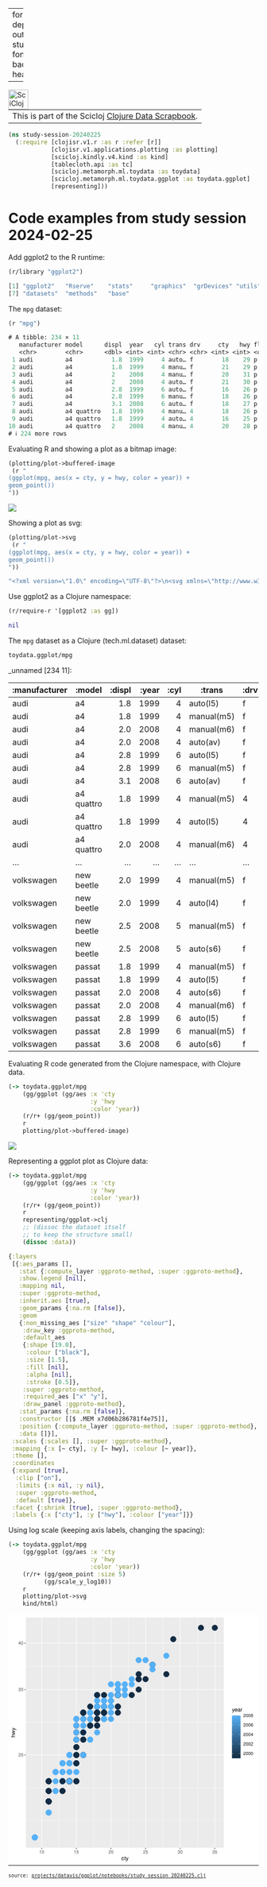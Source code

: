 
---
format:
  html: {toc: true, toc-depth: 4, theme: cosmo, output-file: study_session_20240225.html}
fontsize: 0.9em
code-block-background: true
include-in-header: {text: '<link rel = "icon" href = "data:," />'}

---
<style></style><style>.printedClojure .sourceCode {
  background-color: transparent;
  border-style: none;
}
</style><style>.clay-limit-image-width .clay-image {max-width: 100%}
</style>
<script src="study_session_20240225_files/md-default2.js" type="text/javascript"></script><script src="study_session_20240225_files/md-default3.js" type="text/javascript"></script>

```{=html}
<table><tr><td>This is part of the Scicloj <a href="https://scicloj.github.io/clojure-data-scrapbook/">Clojure Data Scrapbook</a>.</td><a href="https://scicloj.github.io/clojure-data-scrapbook/"><img align="left" alt="SciCloj logo" src="https://scicloj.github.io/sci-cloj-logo-transparent.png" width="40" /></a></tr></table>
```



::: {.sourceClojure}
```clojure
(ns study-session-20240225
  (:require [clojisr.v1.r :as r :refer [r]]
            [clojisr.v1.applications.plotting :as plotting]
            [scicloj.kindly.v4.kind :as kind]
            [tablecloth.api :as tc]
            [scicloj.metamorph.ml.toydata :as toydata]
            [scicloj.metamorph.ml.toydata.ggplot :as toydata.ggplot]
            [representing]))
```
:::



# Code examples from study session 2024-02-25

Add ggplot2 to the R runtime:


::: {.sourceClojure}
```clojure
(r/library "ggplot2")
```
:::



::: {.printedClojure}
```clojure
[1] "ggplot2"   "Rserve"    "stats"     "graphics"  "grDevices" "utils"    
[7] "datasets"  "methods"   "base"     


```
:::


The `mpg` dataset:


::: {.sourceClojure}
```clojure
(r "mpg")
```
:::



::: {.printedClojure}
```clojure
# A tibble: 234 × 11
   manufacturer model      displ  year   cyl trans drv     cty   hwy fl    class
   <chr>        <chr>      <dbl> <int> <int> <chr> <chr> <int> <int> <chr> <chr>
 1 audi         a4           1.8  1999     4 auto… f        18    29 p     comp…
 2 audi         a4           1.8  1999     4 manu… f        21    29 p     comp…
 3 audi         a4           2    2008     4 manu… f        20    31 p     comp…
 4 audi         a4           2    2008     4 auto… f        21    30 p     comp…
 5 audi         a4           2.8  1999     6 auto… f        16    26 p     comp…
 6 audi         a4           2.8  1999     6 manu… f        18    26 p     comp…
 7 audi         a4           3.1  2008     6 auto… f        18    27 p     comp…
 8 audi         a4 quattro   1.8  1999     4 manu… 4        18    26 p     comp…
 9 audi         a4 quattro   1.8  1999     4 auto… 4        16    25 p     comp…
10 audi         a4 quattro   2    2008     4 manu… 4        20    28 p     comp…
# ℹ 224 more rows


```
:::


Evaluating R and showing a plot as a bitmap image:


::: {.sourceClojure}
```clojure
(plotting/plot->buffered-image
 (r "
(ggplot(mpg, aes(x = cty, y = hwy, color = year)) +
geom_point())
"))
```
:::


::: {.clay-image}

```{=html}
<img src="study_session_20240225_files/0.png" />
```

:::


Showing a plot as svg:


::: {.sourceClojure}
```clojure
(plotting/plot->svg
 (r "
(ggplot(mpg, aes(x = cty, y = hwy, color = year)) +
geom_point())
"))
```
:::



::: {.printedClojure}
```clojure
"<?xml version=\"1.0\" encoding=\"UTF-8\"?>\n<svg xmlns=\"http://www.w3.org/2000/svg\" xmlns:xlink=\"http://www.w3.org/1999/xlink\" width=\"504pt\" height=\"504pt\" viewBox=\"0 0 504 504\" version=\"1.1\">\n<defs>\n<g>\n<symbol overflow=\"visible\" id=\"glyph0-0\">\n<path style=\"stroke:none;\" d=\"\"/>\n</symbol>\n<symbol overflow=\"visible\" id=\"glyph0-1\">\n<path style=\"stroke:none;\" d=\"M 4.453125 -0.765625 L 1.171875 -0.765625 C 1.25 -1.296875 1.53125 -1.625 2.296875 -2.09375 L 3.171875 -2.59375 C 4.046875 -3.0625 4.5 -3.71875 4.5 -4.5 C 4.5 -5.03125 4.28125 -5.53125 3.921875 -5.875 C 3.546875 -6.203125 3.09375 -6.359375 2.5 -6.359375 C 1.703125 -6.359375 1.125 -6.078125 0.78125 -5.53125 C 0.546875 -5.203125 0.453125 -4.796875 0.4375 -4.15625 L 1.21875 -4.15625 C 1.234375 -4.59375 1.296875 -4.84375 1.40625 -5.0625 C 1.59375 -5.4375 2 -5.6875 2.46875 -5.6875 C 3.171875 -5.6875 3.703125 -5.171875 3.703125 -4.484375 C 3.703125 -3.96875 3.40625 -3.53125 2.859375 -3.21875 L 2.046875 -2.75 C 0.75 -2 0.375 -1.40625 0.296875 -0.015625 L 4.453125 -0.015625 Z M 4.453125 -0.765625 \"/>\n</symbol>\n<symbol overflow=\"visible\" id=\"glyph0-2\">\n<path style=\"stroke:none;\" d=\"M 2.421875 -6.359375 C 1.84375 -6.359375 1.3125 -6.09375 0.984375 -5.671875 C 0.578125 -5.109375 0.375 -4.25 0.375 -3.078125 C 0.375 -0.9375 1.078125 0.203125 2.421875 0.203125 C 3.734375 0.203125 4.453125 -0.9375 4.453125 -3.03125 C 4.453125 -4.25 4.265625 -5.078125 3.859375 -5.671875 C 3.53125 -6.109375 3.015625 -6.359375 2.421875 -6.359375 Z M 2.421875 -5.671875 C 3.25 -5.671875 3.671875 -4.828125 3.671875 -3.09375 C 3.671875 -1.28125 3.265625 -0.4375 2.40625 -0.4375 C 1.578125 -0.4375 1.171875 -1.3125 1.171875 -3.0625 C 1.171875 -4.828125 1.578125 -5.671875 2.421875 -5.671875 Z M 2.421875 -5.671875 \"/>\n</symbol>\n<symbol overflow=\"visible\" id=\"glyph0-3\">\n<path style=\"stroke:none;\" d=\"M 1.9375 -2.921875 L 2.359375 -2.921875 C 3.203125 -2.921875 3.65625 -2.53125 3.65625 -1.765625 C 3.65625 -0.96875 3.171875 -0.484375 2.375 -0.484375 C 1.515625 -0.484375 1.109375 -0.921875 1.0625 -1.84375 L 0.28125 -1.84375 C 0.3125 -1.34375 0.40625 -1 0.546875 -0.71875 C 0.875 -0.109375 1.484375 0.203125 2.34375 0.203125 C 3.625 0.203125 4.453125 -0.578125 4.453125 -1.78125 C 4.453125 -2.59375 4.140625 -3.03125 3.390625 -3.296875 C 3.96875 -3.53125 4.265625 -3.96875 4.265625 -4.609375 C 4.265625 -5.703125 3.546875 -6.359375 2.359375 -6.359375 C 1.109375 -6.359375 0.4375 -5.65625 0.40625 -4.3125 L 1.1875 -4.3125 C 1.203125 -4.703125 1.234375 -4.921875 1.328125 -5.109375 C 1.5 -5.46875 1.890625 -5.6875 2.375 -5.6875 C 3.0625 -5.6875 3.46875 -5.265625 3.46875 -4.578125 C 3.46875 -4.140625 3.3125 -3.859375 2.96875 -3.71875 C 2.765625 -3.625 2.484375 -3.59375 1.9375 -3.578125 Z M 1.9375 -2.921875 \"/>\n</symbol>\n<symbol overflow=\"visible\" id=\"glyph0-4\">\n<path style=\"stroke:none;\" d=\"M 2.875 -1.546875 L 2.875 0 L 3.65625 0 L 3.65625 -1.546875 L 4.578125 -1.546875 L 4.578125 -2.234375 L 3.65625 -2.234375 L 3.65625 -6.359375 L 3.078125 -6.359375 L 0.25 -2.359375 L 0.25 -1.546875 Z M 2.875 -2.234375 L 0.921875 -2.234375 L 2.875 -5.046875 Z M 2.875 -2.234375 \"/>\n</symbol>\n<symbol overflow=\"visible\" id=\"glyph0-5\">\n<path style=\"stroke:none;\" d=\"M 2.28125 -4.53125 L 2.28125 0 L 3.046875 0 L 3.046875 -6.359375 L 2.546875 -6.359375 C 2.265625 -5.390625 2.09375 -5.25 0.890625 -5.09375 L 0.890625 -4.53125 Z M 2.28125 -4.53125 \"/>\n</symbol>\n<symbol overflow=\"visible\" id=\"glyph0-6\">\n<path style=\"stroke:none;\" d=\"M 4.1875 -6.234375 L 0.96875 -6.234375 L 0.5 -2.84375 L 1.21875 -2.84375 C 1.578125 -3.265625 1.875 -3.421875 2.359375 -3.421875 C 3.203125 -3.421875 3.71875 -2.84375 3.71875 -1.921875 C 3.71875 -1.03125 3.203125 -0.484375 2.359375 -0.484375 C 1.6875 -0.484375 1.265625 -0.828125 1.078125 -1.53125 L 0.3125 -1.53125 C 0.40625 -1.015625 0.5 -0.78125 0.6875 -0.546875 C 1.03125 -0.078125 1.671875 0.203125 2.375 0.203125 C 3.640625 0.203125 4.515625 -0.71875 4.515625 -2.03125 C 4.515625 -3.265625 3.6875 -4.109375 2.5 -4.109375 C 2.0625 -4.109375 1.703125 -4 1.34375 -3.734375 L 1.59375 -5.46875 L 4.1875 -5.46875 Z M 4.1875 -6.234375 \"/>\n</symbol>\n<symbol overflow=\"visible\" id=\"glyph0-7\">\n<path style=\"stroke:none;\" d=\"M 4.375 -4.703125 C 4.234375 -5.75 3.5625 -6.359375 2.609375 -6.359375 C 1.921875 -6.359375 1.3125 -6.03125 0.9375 -5.453125 C 0.546875 -4.828125 0.375 -4.0625 0.375 -2.90625 C 0.375 -1.828125 0.53125 -1.15625 0.90625 -0.59375 C 1.234375 -0.078125 1.78125 0.203125 2.46875 0.203125 C 3.65625 0.203125 4.515625 -0.6875 4.515625 -1.921875 C 4.515625 -3.09375 3.71875 -3.921875 2.609375 -3.921875 C 1.984375 -3.921875 1.5 -3.6875 1.171875 -3.234375 C 1.171875 -4.796875 1.671875 -5.671875 2.5625 -5.671875 C 3.109375 -5.671875 3.484375 -5.328125 3.609375 -4.703125 Z M 2.5 -3.234375 C 3.25 -3.234375 3.71875 -2.703125 3.71875 -1.859375 C 3.71875 -1.0625 3.1875 -0.484375 2.484375 -0.484375 C 1.765625 -0.484375 1.21875 -1.09375 1.21875 -1.90625 C 1.21875 -2.6875 1.734375 -3.234375 2.5 -3.234375 Z M 2.5 -3.234375 \"/>\n</symbol>\n<symbol overflow=\"visible\" id=\"glyph0-8\">\n<path style=\"stroke:none;\" d=\"M 3.4375 -3.359375 C 4.09375 -3.75 4.296875 -4.0625 4.296875 -4.65625 C 4.296875 -5.671875 3.53125 -6.359375 2.421875 -6.359375 C 1.3125 -6.359375 0.546875 -5.671875 0.546875 -4.671875 C 0.546875 -4.0625 0.75 -3.75 1.390625 -3.359375 C 0.671875 -2.984375 0.328125 -2.46875 0.328125 -1.765625 C 0.328125 -0.609375 1.171875 0.203125 2.421875 0.203125 C 3.65625 0.203125 4.515625 -0.609375 4.515625 -1.765625 C 4.515625 -2.46875 4.15625 -2.984375 3.4375 -3.359375 Z M 2.421875 -5.671875 C 3.078125 -5.671875 3.5 -5.28125 3.5 -4.640625 C 3.5 -4.046875 3.0625 -3.65625 2.421875 -3.65625 C 1.765625 -3.65625 1.34375 -4.046875 1.34375 -4.65625 C 1.34375 -5.28125 1.765625 -5.671875 2.421875 -5.671875 Z M 2.421875 -3 C 3.1875 -3 3.71875 -2.484375 3.71875 -1.75 C 3.71875 -0.984375 3.203125 -0.484375 2.40625 -0.484375 C 1.640625 -0.484375 1.125 -1 1.125 -1.734375 C 1.125 -2.5 1.640625 -3 2.421875 -3 Z M 2.421875 -3 \"/>\n</symbol>\n<symbol overflow=\"visible\" id=\"glyph1-0\">\n<path style=\"stroke:none;\" d=\"\"/>\n</symbol>\n<symbol overflow=\"visible\" id=\"glyph1-1\">\n<path style=\"stroke:none;\" d=\"M 5.1875 -3.828125 C 5.140625 -4.390625 5.015625 -4.75 4.796875 -5.078125 C 4.40625 -5.609375 3.703125 -5.921875 2.90625 -5.921875 C 1.34375 -5.921875 0.34375 -4.703125 0.34375 -2.78125 C 0.34375 -0.921875 1.328125 0.25 2.890625 0.25 C 4.265625 0.25 5.140625 -0.578125 5.25 -1.984375 L 4.328125 -1.984375 C 4.171875 -1.0625 3.703125 -0.59375 2.921875 -0.59375 C 1.90625 -0.59375 1.296875 -1.421875 1.296875 -2.78125 C 1.296875 -4.21875 1.890625 -5.078125 2.890625 -5.078125 C 3.65625 -5.078125 4.140625 -4.625 4.25 -3.828125 Z M 5.1875 -3.828125 \"/>\n</symbol>\n<symbol overflow=\"visible\" id=\"glyph1-2\">\n<path style=\"stroke:none;\" d=\"M 2.796875 -5.765625 L 1.84375 -5.765625 L 1.84375 -7.34375 L 0.9375 -7.34375 L 0.9375 -5.765625 L 0.15625 -5.765625 L 0.15625 -5.015625 L 0.9375 -5.015625 L 0.9375 -0.65625 C 0.9375 -0.0625 1.328125 0.25 2.046875 0.25 C 2.28125 0.25 2.484375 0.234375 2.796875 0.171875 L 2.796875 -0.59375 C 2.65625 -0.5625 2.546875 -0.546875 2.359375 -0.546875 C 1.953125 -0.546875 1.84375 -0.65625 1.84375 -1.0625 L 1.84375 -5.015625 L 2.796875 -5.015625 Z M 2.796875 -5.765625 \"/>\n</symbol>\n<symbol overflow=\"visible\" id=\"glyph1-3\">\n<path style=\"stroke:none;\" d=\"M 4.265625 -5.765625 L 2.671875 -1.28125 L 1.203125 -5.765625 L 0.21875 -5.765625 L 2.171875 0.015625 L 1.8125 0.9375 C 1.65625 1.34375 1.46875 1.5 1.078125 1.5 C 0.921875 1.5 0.796875 1.46875 0.59375 1.4375 L 0.59375 2.25 C 0.78125 2.359375 0.96875 2.390625 1.203125 2.390625 C 1.5 2.390625 1.828125 2.296875 2.0625 2.125 C 2.359375 1.90625 2.515625 1.671875 2.6875 1.203125 L 5.265625 -5.765625 Z M 4.265625 -5.765625 \"/>\n</symbol>\n<symbol overflow=\"visible\" id=\"glyph1-4\">\n<path style=\"stroke:none;\" d=\"M 5.640625 -2.578125 C 5.640625 -3.453125 5.578125 -3.984375 5.40625 -4.40625 C 5.03125 -5.359375 4.15625 -5.921875 3.078125 -5.921875 C 1.46875 -5.921875 0.4375 -4.703125 0.4375 -2.8125 C 0.4375 -0.90625 1.4375 0.25 3.0625 0.25 C 4.375 0.25 5.296875 -0.5 5.515625 -1.75 L 4.59375 -1.75 C 4.34375 -0.984375 3.828125 -0.59375 3.09375 -0.59375 C 2.515625 -0.59375 2.015625 -0.859375 1.703125 -1.34375 C 1.484375 -1.671875 1.40625 -2 1.390625 -2.578125 Z M 1.421875 -3.328125 C 1.5 -4.390625 2.140625 -5.078125 3.0625 -5.078125 C 4 -5.078125 4.65625 -4.359375 4.65625 -3.328125 Z M 1.421875 -3.328125 \"/>\n</symbol>\n<symbol overflow=\"visible\" id=\"glyph1-5\">\n<path style=\"stroke:none;\" d=\"M 5.890625 -0.53125 C 5.78125 -0.515625 5.734375 -0.515625 5.6875 -0.515625 C 5.375 -0.515625 5.1875 -0.6875 5.1875 -0.96875 L 5.1875 -4.359375 C 5.1875 -5.375 4.4375 -5.921875 3.03125 -5.921875 C 2.171875 -5.921875 1.5 -5.6875 1.109375 -5.265625 C 0.84375 -4.96875 0.734375 -4.625 0.71875 -4.0625 L 1.640625 -4.0625 C 1.71875 -4.765625 2.140625 -5.078125 2.984375 -5.078125 C 3.828125 -5.078125 4.28125 -4.78125 4.28125 -4.21875 L 4.28125 -3.984375 C 4.265625 -3.59375 4.0625 -3.4375 3.328125 -3.34375 C 2.03125 -3.171875 1.828125 -3.140625 1.46875 -2.984375 C 0.796875 -2.703125 0.46875 -2.203125 0.46875 -1.453125 C 0.46875 -0.40625 1.1875 0.25 2.359375 0.25 C 3.078125 0.25 3.65625 0 4.3125 -0.59375 C 4.375 0 4.65625 0.25 5.265625 0.25 C 5.453125 0.25 5.578125 0.234375 5.890625 0.15625 Z M 4.28125 -1.8125 C 4.28125 -1.5 4.1875 -1.3125 3.921875 -1.0625 C 3.546875 -0.71875 3.09375 -0.546875 2.546875 -0.546875 C 1.84375 -0.546875 1.421875 -0.890625 1.421875 -1.46875 C 1.421875 -2.078125 1.8125 -2.390625 2.8125 -2.53125 C 3.78125 -2.65625 3.96875 -2.703125 4.28125 -2.84375 Z M 4.28125 -1.8125 \"/>\n</symbol>\n<symbol overflow=\"visible\" id=\"glyph1-6\">\n<path style=\"stroke:none;\" d=\"M 0.765625 -5.765625 L 0.765625 0 L 1.6875 0 L 1.6875 -2.984375 C 1.6875 -4.375 2.265625 -5 3.53125 -4.96875 L 3.53125 -5.890625 C 3.375 -5.921875 3.28125 -5.921875 3.171875 -5.921875 C 2.578125 -5.921875 2.140625 -5.578125 1.609375 -4.71875 L 1.609375 -5.765625 Z M 0.765625 -5.765625 \"/>\n</symbol>\n<symbol overflow=\"visible\" id=\"glyph2-0\">\n<path style=\"stroke:none;\" d=\"\"/>\n</symbol>\n<symbol overflow=\"visible\" id=\"glyph2-1\">\n<path style=\"stroke:none;\" d=\"M -8.015625 -0.765625 L 0 -0.765625 L 0 -1.6875 L -3.171875 -1.6875 C -4.359375 -1.6875 -5.125 -2.296875 -5.125 -3.25 C -5.125 -3.546875 -5.03125 -3.84375 -4.875 -4.0625 C -4.671875 -4.328125 -4.40625 -4.4375 -4 -4.4375 L 0 -4.4375 L 0 -5.34375 L -4.359375 -5.34375 C -5.328125 -5.34375 -5.921875 -4.65625 -5.921875 -3.53125 C -5.921875 -2.71875 -5.671875 -2.21875 -4.96875 -1.6875 L -8.015625 -1.6875 Z M -8.015625 -0.765625 \"/>\n</symbol>\n<symbol overflow=\"visible\" id=\"glyph2-2\">\n<path style=\"stroke:none;\" d=\"M 0 -6.09375 L -5.765625 -7.78125 L -5.765625 -6.75 L -1.28125 -5.609375 L -5.765625 -4.484375 L -5.765625 -3.359375 L -1.28125 -2.25 L -5.765625 -1.078125 L -5.765625 -0.0625 L 0 -1.734375 L 0 -2.765625 L -4.515625 -3.890625 L 0 -5.046875 Z M 0 -6.09375 \"/>\n</symbol>\n<symbol overflow=\"visible\" id=\"glyph2-3\">\n<path style=\"stroke:none;\" d=\"M -5.765625 -4.265625 L -1.28125 -2.671875 L -5.765625 -1.203125 L -5.765625 -0.21875 L 0.015625 -2.171875 L 0.9375 -1.8125 C 1.34375 -1.65625 1.5 -1.46875 1.5 -1.078125 C 1.5 -0.921875 1.46875 -0.796875 1.4375 -0.59375 L 2.25 -0.59375 C 2.359375 -0.78125 2.390625 -0.96875 2.390625 -1.203125 C 2.390625 -1.5 2.296875 -1.828125 2.125 -2.0625 C 1.90625 -2.359375 1.671875 -2.515625 1.203125 -2.6875 L -5.765625 -5.265625 Z M -5.765625 -4.265625 \"/>\n</symbol>\n</g>\n<clipPath id=\"clip1\">\n  <path d=\"M 35.152344 5.480469 L 433.84375 5.480469 L 433.84375 469.851562 L 35.152344 469.851562 Z M 35.152344 5.480469 \"/>\n</clipPath>\n<clipPath id=\"clip2\">\n  <path d=\"M 35.152344 408 L 433.84375 408 L 433.84375 410 L 35.152344 410 Z M 35.152344 408 \"/>\n</clipPath>\n<clipPath id=\"clip3\">\n  <path d=\"M 35.152344 276 L 433.84375 276 L 433.84375 278 L 35.152344 278 Z M 35.152344 276 \"/>\n</clipPath>\n<clipPath id=\"clip4\">\n  <path d=\"M 35.152344 145 L 433.84375 145 L 433.84375 146 L 35.152344 146 Z M 35.152344 145 \"/>\n</clipPath>\n<clipPath id=\"clip5\">\n  <path d=\"M 35.152344 13 L 433.84375 13 L 433.84375 14 L 35.152344 14 Z M 35.152344 13 \"/>\n</clipPath>\n<clipPath id=\"clip6\">\n  <path d=\"M 101 5.480469 L 103 5.480469 L 103 469.851562 L 101 469.851562 Z M 101 5.480469 \"/>\n</clipPath>\n<clipPath id=\"clip7\">\n  <path d=\"M 171 5.480469 L 173 5.480469 L 173 469.851562 L 171 469.851562 Z M 171 5.480469 \"/>\n</clipPath>\n<clipPath id=\"clip8\">\n  <path d=\"M 241 5.480469 L 242 5.480469 L 242 469.851562 L 241 469.851562 Z M 241 5.480469 \"/>\n</clipPath>\n<clipPath id=\"clip9\">\n  <path d=\"M 310 5.480469 L 312 5.480469 L 312 469.851562 L 310 469.851562 Z M 310 5.480469 \"/>\n</clipPath>\n<clipPath id=\"clip10\">\n  <path d=\"M 380 5.480469 L 382 5.480469 L 382 469.851562 L 380 469.851562 Z M 380 5.480469 \"/>\n</clipPath>\n<clipPath id=\"clip11\">\n  <path d=\"M 35.152344 342 L 433.84375 342 L 433.84375 344 L 35.152344 344 Z M 35.152344 342 \"/>\n</clipPath>\n<clipPath id=\"clip12\">\n  <path d=\"M 35.152344 210 L 433.84375 210 L 433.84375 212 L 35.152344 212 Z M 35.152344 210 \"/>\n</clipPath>\n<clipPath id=\"clip13\">\n  <path d=\"M 35.152344 78 L 433.84375 78 L 433.84375 80 L 35.152344 80 Z M 35.152344 78 \"/>\n</clipPath>\n<clipPath id=\"clip14\">\n  <path d=\"M 66 5.480469 L 68 5.480469 L 68 469.851562 L 66 469.851562 Z M 66 5.480469 \"/>\n</clipPath>\n<clipPath id=\"clip15\">\n  <path d=\"M 136 5.480469 L 138 5.480469 L 138 469.851562 L 136 469.851562 Z M 136 5.480469 \"/>\n</clipPath>\n<clipPath id=\"clip16\">\n  <path d=\"M 206 5.480469 L 208 5.480469 L 208 469.851562 L 206 469.851562 Z M 206 5.480469 \"/>\n</clipPath>\n<clipPath id=\"clip17\">\n  <path d=\"M 275 5.480469 L 277 5.480469 L 277 469.851562 L 275 469.851562 Z M 275 5.480469 \"/>\n</clipPath>\n<clipPath id=\"clip18\">\n  <path d=\"M 345 5.480469 L 347 5.480469 L 347 469.851562 L 345 469.851562 Z M 345 5.480469 \"/>\n</clipPath>\n<clipPath id=\"clip19\">\n  <path d=\"M 415 5.480469 L 417 5.480469 L 417 469.851562 L 415 469.851562 Z M 415 5.480469 \"/>\n</clipPath>\n<clipPath id=\"clip20\">\n  <path d=\"M 450.28125 203.203125 L 467.5625 203.203125 L 467.5625 289.601562 L 450.28125 289.601562 Z M 450.28125 203.203125 \"/>\n</clipPath>\n<image id=\"image217\" width=\"1\" height=\"300\" xlink:href=\"data:image/png;base64,iVBORw0KGgoAAAANSUhEUgAAAAEAAAEsCAIAAACNMk6CAAAABmJLR0QA/wD/AP+gvaeTAAAAjklEQVQ4jaWTQRKAMAgDd3ik//R1HuOlji3SjNYjhZAEKNt+BCgQIRRIAQRSi2l5hdr79/q1fqBQVw+ErvyipqGH5eh7fNFJi1M+9bC8OT/lrTD9fNYwT/0FpvQzwVju0eObndsd/uUa7qX2NffqNE5w7j7dbCudpXbj2ehX0n3f0ot5pX9/1xkPj79W8p41NH/nSHk1sQAAAABJRU5ErkJggg==\"/>\n<pattern id=\"pattern0\" patternUnits=\"userSpaceOnUse\" width=\"1\" height=\"300\"  patternTransform=\"matrix(17.28,0,0,0.288,450.281644,203.20411)\">\n  <use xlink:href=\"#image217\"/>\n</pattern>\n</defs>\n<g id=\"surface213\">\n<rect x=\"0\" y=\"0\" width=\"504\" height=\"504\" style=\"fill:rgb(100%,100%,100%);fill-opacity:1;stroke:none;\"/>\n<rect x=\"0\" y=\"0\" width=\"504\" height=\"504\" style=\"fill:rgb(100%,100%,100%);fill-opacity:1;stroke:none;\"/>\n<path style=\"fill:none;stroke-width:1.066978;stroke-linecap:round;stroke-linejoin:round;stroke:rgb(100%,100%,100%);stroke-opacity:1;stroke-miterlimit:10;\" d=\"M 0 504 L 504 504 L 504 0 L 0 0 Z M 0 504 \"/>\n<g clip-path=\"url(#clip1)\" clip-rule=\"nonzero\">\n<path style=\" stroke:none;fill-rule:nonzero;fill:rgb(92.156863%,92.156863%,92.156863%);fill-opacity:1;\" d=\"M 35.152344 469.847656 L 433.84375 469.847656 L 433.84375 5.476562 L 35.152344 5.476562 Z M 35.152344 469.847656 \"/>\n</g>\n<g clip-path=\"url(#clip2)\" clip-rule=\"nonzero\">\n<path style=\"fill:none;stroke-width:0.533489;stroke-linecap:butt;stroke-linejoin:round;stroke:rgb(100%,100%,100%);stroke-opacity:1;stroke-miterlimit:10;\" d=\"M 35.152344 409.164062 L 433.84375 409.164062 \"/>\n</g>\n<g clip-path=\"url(#clip3)\" clip-rule=\"nonzero\">\n<path style=\"fill:none;stroke-width:0.533489;stroke-linecap:butt;stroke-linejoin:round;stroke:rgb(100%,100%,100%);stroke-opacity:1;stroke-miterlimit:10;\" d=\"M 35.152344 277.242188 L 433.84375 277.242188 \"/>\n</g>\n<g clip-path=\"url(#clip4)\" clip-rule=\"nonzero\">\n<path style=\"fill:none;stroke-width:0.533489;stroke-linecap:butt;stroke-linejoin:round;stroke:rgb(100%,100%,100%);stroke-opacity:1;stroke-miterlimit:10;\" d=\"M 35.152344 145.316406 L 433.84375 145.316406 \"/>\n</g>\n<g clip-path=\"url(#clip5)\" clip-rule=\"nonzero\">\n<path style=\"fill:none;stroke-width:0.533489;stroke-linecap:butt;stroke-linejoin:round;stroke:rgb(100%,100%,100%);stroke-opacity:1;stroke-miterlimit:10;\" d=\"M 35.152344 13.394531 L 433.84375 13.394531 \"/>\n</g>\n<g clip-path=\"url(#clip6)\" clip-rule=\"nonzero\">\n<path style=\"fill:none;stroke-width:0.533489;stroke-linecap:butt;stroke-linejoin:round;stroke:rgb(100%,100%,100%);stroke-opacity:1;stroke-miterlimit:10;\" d=\"M 102.0625 469.847656 L 102.0625 5.480469 \"/>\n</g>\n<g clip-path=\"url(#clip7)\" clip-rule=\"nonzero\">\n<path style=\"fill:none;stroke-width:0.533489;stroke-linecap:butt;stroke-linejoin:round;stroke:rgb(100%,100%,100%);stroke-opacity:1;stroke-miterlimit:10;\" d=\"M 171.765625 469.847656 L 171.765625 5.480469 \"/>\n</g>\n<g clip-path=\"url(#clip8)\" clip-rule=\"nonzero\">\n<path style=\"fill:none;stroke-width:0.533489;stroke-linecap:butt;stroke-linejoin:round;stroke:rgb(100%,100%,100%);stroke-opacity:1;stroke-miterlimit:10;\" d=\"M 241.46875 469.847656 L 241.46875 5.480469 \"/>\n</g>\n<g clip-path=\"url(#clip9)\" clip-rule=\"nonzero\">\n<path style=\"fill:none;stroke-width:0.533489;stroke-linecap:butt;stroke-linejoin:round;stroke:rgb(100%,100%,100%);stroke-opacity:1;stroke-miterlimit:10;\" d=\"M 311.167969 469.847656 L 311.167969 5.480469 \"/>\n</g>\n<g clip-path=\"url(#clip10)\" clip-rule=\"nonzero\">\n<path style=\"fill:none;stroke-width:0.533489;stroke-linecap:butt;stroke-linejoin:round;stroke:rgb(100%,100%,100%);stroke-opacity:1;stroke-miterlimit:10;\" d=\"M 380.871094 469.847656 L 380.871094 5.480469 \"/>\n</g>\n<g clip-path=\"url(#clip11)\" clip-rule=\"nonzero\">\n<path style=\"fill:none;stroke-width:1.066978;stroke-linecap:butt;stroke-linejoin:round;stroke:rgb(100%,100%,100%);stroke-opacity:1;stroke-miterlimit:10;\" d=\"M 35.152344 343.203125 L 433.84375 343.203125 \"/>\n</g>\n<g clip-path=\"url(#clip12)\" clip-rule=\"nonzero\">\n<path style=\"fill:none;stroke-width:1.066978;stroke-linecap:butt;stroke-linejoin:round;stroke:rgb(100%,100%,100%);stroke-opacity:1;stroke-miterlimit:10;\" d=\"M 35.152344 211.28125 L 433.84375 211.28125 \"/>\n</g>\n<g clip-path=\"url(#clip13)\" clip-rule=\"nonzero\">\n<path style=\"fill:none;stroke-width:1.066978;stroke-linecap:butt;stroke-linejoin:round;stroke:rgb(100%,100%,100%);stroke-opacity:1;stroke-miterlimit:10;\" d=\"M 35.152344 79.355469 L 433.84375 79.355469 \"/>\n</g>\n<g clip-path=\"url(#clip14)\" clip-rule=\"nonzero\">\n<path style=\"fill:none;stroke-width:1.066978;stroke-linecap:butt;stroke-linejoin:round;stroke:rgb(100%,100%,100%);stroke-opacity:1;stroke-miterlimit:10;\" d=\"M 67.214844 469.847656 L 67.214844 5.480469 \"/>\n</g>\n<g clip-path=\"url(#clip15)\" clip-rule=\"nonzero\">\n<path style=\"fill:none;stroke-width:1.066978;stroke-linecap:butt;stroke-linejoin:round;stroke:rgb(100%,100%,100%);stroke-opacity:1;stroke-miterlimit:10;\" d=\"M 136.914062 469.847656 L 136.914062 5.480469 \"/>\n</g>\n<g clip-path=\"url(#clip16)\" clip-rule=\"nonzero\">\n<path style=\"fill:none;stroke-width:1.066978;stroke-linecap:butt;stroke-linejoin:round;stroke:rgb(100%,100%,100%);stroke-opacity:1;stroke-miterlimit:10;\" d=\"M 206.617188 469.847656 L 206.617188 5.480469 \"/>\n</g>\n<g clip-path=\"url(#clip17)\" clip-rule=\"nonzero\">\n<path style=\"fill:none;stroke-width:1.066978;stroke-linecap:butt;stroke-linejoin:round;stroke:rgb(100%,100%,100%);stroke-opacity:1;stroke-miterlimit:10;\" d=\"M 276.316406 469.847656 L 276.316406 5.480469 \"/>\n</g>\n<g clip-path=\"url(#clip18)\" clip-rule=\"nonzero\">\n<path style=\"fill:none;stroke-width:1.066978;stroke-linecap:butt;stroke-linejoin:round;stroke:rgb(100%,100%,100%);stroke-opacity:1;stroke-miterlimit:10;\" d=\"M 346.019531 469.847656 L 346.019531 5.480469 \"/>\n</g>\n<g clip-path=\"url(#clip19)\" clip-rule=\"nonzero\">\n<path style=\"fill:none;stroke-width:1.066978;stroke-linecap:butt;stroke-linejoin:round;stroke:rgb(100%,100%,100%);stroke-opacity:1;stroke-miterlimit:10;\" d=\"M 415.722656 469.847656 L 415.722656 5.480469 \"/>\n</g>\n<path style=\"fill-rule:nonzero;fill:rgb(7.45098%,16.862745%,26.27451%);fill-opacity:1;stroke-width:0.708661;stroke-linecap:round;stroke-linejoin:round;stroke:rgb(7.45098%,16.862745%,26.27451%);stroke-opacity:1;stroke-miterlimit:10;\" d=\"M 180.691406 224.472656 C 180.691406 227.078125 176.78125 227.078125 176.78125 224.472656 C 176.78125 221.867188 180.691406 221.867188 180.691406 224.472656 \"/>\n<path style=\"fill-rule:nonzero;fill:rgb(7.45098%,16.862745%,26.27451%);fill-opacity:1;stroke-width:0.708661;stroke-linecap:round;stroke-linejoin:round;stroke:rgb(7.45098%,16.862745%,26.27451%);stroke-opacity:1;stroke-miterlimit:10;\" d=\"M 222.511719 224.472656 C 222.511719 227.078125 218.601562 227.078125 218.601562 224.472656 C 218.601562 221.867188 222.511719 221.867188 222.511719 224.472656 \"/>\n<path style=\"fill-rule:nonzero;fill:rgb(33.72549%,69.411765%,96.862745%);fill-opacity:1;stroke-width:0.708661;stroke-linecap:round;stroke-linejoin:round;stroke:rgb(33.72549%,69.411765%,96.862745%);stroke-opacity:1;stroke-miterlimit:10;\" d=\"M 208.570312 198.085938 C 208.570312 200.695312 204.660156 200.695312 204.660156 198.085938 C 204.660156 195.480469 208.570312 195.480469 208.570312 198.085938 \"/>\n<path style=\"fill-rule:nonzero;fill:rgb(33.72549%,69.411765%,96.862745%);fill-opacity:1;stroke-width:0.708661;stroke-linecap:round;stroke-linejoin:round;stroke:rgb(33.72549%,69.411765%,96.862745%);stroke-opacity:1;stroke-miterlimit:10;\" d=\"M 222.511719 211.28125 C 222.511719 213.886719 218.601562 213.886719 218.601562 211.28125 C 218.601562 208.671875 222.511719 208.671875 222.511719 211.28125 \"/>\n<path style=\"fill-rule:nonzero;fill:rgb(7.45098%,16.862745%,26.27451%);fill-opacity:1;stroke-width:0.708661;stroke-linecap:round;stroke-linejoin:round;stroke:rgb(7.45098%,16.862745%,26.27451%);stroke-opacity:1;stroke-miterlimit:10;\" d=\"M 152.808594 264.050781 C 152.808594 266.65625 148.898438 266.65625 148.898438 264.050781 C 148.898438 261.441406 152.808594 261.441406 152.808594 264.050781 \"/>\n<path style=\"fill-rule:nonzero;fill:rgb(7.45098%,16.862745%,26.27451%);fill-opacity:1;stroke-width:0.708661;stroke-linecap:round;stroke-linejoin:round;stroke:rgb(7.45098%,16.862745%,26.27451%);stroke-opacity:1;stroke-miterlimit:10;\" d=\"M 180.691406 264.050781 C 180.691406 266.65625 176.78125 266.65625 176.78125 264.050781 C 176.78125 261.441406 180.691406 261.441406 180.691406 264.050781 \"/>\n<path style=\"fill-rule:nonzero;fill:rgb(33.72549%,69.411765%,96.862745%);fill-opacity:1;stroke-width:0.708661;stroke-linecap:round;stroke-linejoin:round;stroke:rgb(33.72549%,69.411765%,96.862745%);stroke-opacity:1;stroke-miterlimit:10;\" d=\"M 180.691406 250.855469 C 180.691406 253.464844 176.78125 253.464844 176.78125 250.855469 C 176.78125 248.25 180.691406 248.25 180.691406 250.855469 \"/>\n<path style=\"fill-rule:nonzero;fill:rgb(7.45098%,16.862745%,26.27451%);fill-opacity:1;stroke-width:0.708661;stroke-linecap:round;stroke-linejoin:round;stroke:rgb(7.45098%,16.862745%,26.27451%);stroke-opacity:1;stroke-miterlimit:10;\" d=\"M 180.691406 264.050781 C 180.691406 266.65625 176.78125 266.65625 176.78125 264.050781 C 176.78125 261.441406 180.691406 261.441406 180.691406 264.050781 \"/>\n<path style=\"fill-rule:nonzero;fill:rgb(7.45098%,16.862745%,26.27451%);fill-opacity:1;stroke-width:0.708661;stroke-linecap:round;stroke-linejoin:round;stroke:rgb(7.45098%,16.862745%,26.27451%);stroke-opacity:1;stroke-miterlimit:10;\" d=\"M 152.808594 277.242188 C 152.808594 279.847656 148.898438 279.847656 148.898438 277.242188 C 148.898438 274.636719 152.808594 274.636719 152.808594 277.242188 \"/>\n<path style=\"fill-rule:nonzero;fill:rgb(33.72549%,69.411765%,96.862745%);fill-opacity:1;stroke-width:0.708661;stroke-linecap:round;stroke-linejoin:round;stroke:rgb(33.72549%,69.411765%,96.862745%);stroke-opacity:1;stroke-miterlimit:10;\" d=\"M 208.570312 237.664062 C 208.570312 240.269531 204.660156 240.269531 204.660156 237.664062 C 204.660156 235.058594 208.570312 235.058594 208.570312 237.664062 \"/>\n<path style=\"fill-rule:nonzero;fill:rgb(33.72549%,69.411765%,96.862745%);fill-opacity:1;stroke-width:0.708661;stroke-linecap:round;stroke-linejoin:round;stroke:rgb(33.72549%,69.411765%,96.862745%);stroke-opacity:1;stroke-miterlimit:10;\" d=\"M 194.632812 250.855469 C 194.632812 253.464844 190.722656 253.464844 190.722656 250.855469 C 190.722656 248.25 194.632812 248.25 194.632812 250.855469 \"/>\n<path style=\"fill-rule:nonzero;fill:rgb(7.45098%,16.862745%,26.27451%);fill-opacity:1;stroke-width:0.708661;stroke-linecap:round;stroke-linejoin:round;stroke:rgb(7.45098%,16.862745%,26.27451%);stroke-opacity:1;stroke-miterlimit:10;\" d=\"M 138.871094 277.242188 C 138.871094 279.847656 134.960938 279.847656 134.960938 277.242188 C 134.960938 274.636719 138.871094 274.636719 138.871094 277.242188 \"/>\n<path style=\"fill-rule:nonzero;fill:rgb(7.45098%,16.862745%,26.27451%);fill-opacity:1;stroke-width:0.708661;stroke-linecap:round;stroke-linejoin:round;stroke:rgb(7.45098%,16.862745%,26.27451%);stroke-opacity:1;stroke-miterlimit:10;\" d=\"M 166.75 277.242188 C 166.75 279.847656 162.839844 279.847656 162.839844 277.242188 C 162.839844 274.636719 166.75 274.636719 166.75 277.242188 \"/>\n<path style=\"fill-rule:nonzero;fill:rgb(33.72549%,69.411765%,96.862745%);fill-opacity:1;stroke-width:0.708661;stroke-linecap:round;stroke-linejoin:round;stroke:rgb(33.72549%,69.411765%,96.862745%);stroke-opacity:1;stroke-miterlimit:10;\" d=\"M 166.75 277.242188 C 166.75 279.847656 162.839844 279.847656 162.839844 277.242188 C 162.839844 274.636719 166.75 274.636719 166.75 277.242188 \"/>\n<path style=\"fill-rule:nonzero;fill:rgb(33.72549%,69.411765%,96.862745%);fill-opacity:1;stroke-width:0.708661;stroke-linecap:round;stroke-linejoin:round;stroke:rgb(33.72549%,69.411765%,96.862745%);stroke-opacity:1;stroke-miterlimit:10;\" d=\"M 138.871094 277.242188 C 138.871094 279.847656 134.960938 279.847656 134.960938 277.242188 C 134.960938 274.636719 138.871094 274.636719 138.871094 277.242188 \"/>\n<path style=\"fill-rule:nonzero;fill:rgb(7.45098%,16.862745%,26.27451%);fill-opacity:1;stroke-width:0.708661;stroke-linecap:round;stroke-linejoin:round;stroke:rgb(7.45098%,16.862745%,26.27451%);stroke-opacity:1;stroke-miterlimit:10;\" d=\"M 138.871094 290.433594 C 138.871094 293.039062 134.960938 293.039062 134.960938 290.433594 C 134.960938 287.828125 138.871094 287.828125 138.871094 290.433594 \"/>\n<path style=\"fill-rule:nonzero;fill:rgb(33.72549%,69.411765%,96.862745%);fill-opacity:1;stroke-width:0.708661;stroke-linecap:round;stroke-linejoin:round;stroke:rgb(33.72549%,69.411765%,96.862745%);stroke-opacity:1;stroke-miterlimit:10;\" d=\"M 166.75 277.242188 C 166.75 279.847656 162.839844 279.847656 162.839844 277.242188 C 162.839844 274.636719 166.75 274.636719 166.75 277.242188 \"/>\n<path style=\"fill-rule:nonzero;fill:rgb(33.72549%,69.411765%,96.862745%);fill-opacity:1;stroke-width:0.708661;stroke-linecap:round;stroke-linejoin:round;stroke:rgb(33.72549%,69.411765%,96.862745%);stroke-opacity:1;stroke-miterlimit:10;\" d=\"M 152.808594 303.625 C 152.808594 306.230469 148.898438 306.230469 148.898438 303.625 C 148.898438 301.019531 152.808594 301.019531 152.808594 303.625 \"/>\n<path style=\"fill-rule:nonzero;fill:rgb(33.72549%,69.411765%,96.862745%);fill-opacity:1;stroke-width:0.708661;stroke-linecap:round;stroke-linejoin:round;stroke:rgb(33.72549%,69.411765%,96.862745%);stroke-opacity:1;stroke-miterlimit:10;\" d=\"M 124.929688 343.203125 C 124.929688 345.808594 121.019531 345.808594 121.019531 343.203125 C 121.019531 340.597656 124.929688 340.597656 124.929688 343.203125 \"/>\n<path style=\"fill-rule:nonzero;fill:rgb(33.72549%,69.411765%,96.862745%);fill-opacity:1;stroke-width:0.708661;stroke-linecap:round;stroke-linejoin:round;stroke:rgb(33.72549%,69.411765%,96.862745%);stroke-opacity:1;stroke-miterlimit:10;\" d=\"M 83.109375 409.164062 C 83.109375 411.769531 79.199219 411.769531 79.199219 409.164062 C 79.199219 406.558594 83.109375 406.558594 83.109375 409.164062 \"/>\n<path style=\"fill-rule:nonzero;fill:rgb(33.72549%,69.411765%,96.862745%);fill-opacity:1;stroke-width:0.708661;stroke-linecap:round;stroke-linejoin:round;stroke:rgb(33.72549%,69.411765%,96.862745%);stroke-opacity:1;stroke-miterlimit:10;\" d=\"M 124.929688 343.203125 C 124.929688 345.808594 121.019531 345.808594 121.019531 343.203125 C 121.019531 340.597656 124.929688 340.597656 124.929688 343.203125 \"/>\n<path style=\"fill-rule:nonzero;fill:rgb(7.45098%,16.862745%,26.27451%);fill-opacity:1;stroke-width:0.708661;stroke-linecap:round;stroke-linejoin:round;stroke:rgb(7.45098%,16.862745%,26.27451%);stroke-opacity:1;stroke-miterlimit:10;\" d=\"M 110.988281 382.78125 C 110.988281 385.386719 107.078125 385.386719 107.078125 382.78125 C 107.078125 380.171875 110.988281 380.171875 110.988281 382.78125 \"/>\n<path style=\"fill-rule:nonzero;fill:rgb(33.72549%,69.411765%,96.862745%);fill-opacity:1;stroke-width:0.708661;stroke-linecap:round;stroke-linejoin:round;stroke:rgb(33.72549%,69.411765%,96.862745%);stroke-opacity:1;stroke-miterlimit:10;\" d=\"M 97.046875 382.78125 C 97.046875 385.386719 93.140625 385.386719 93.140625 382.78125 C 93.140625 380.171875 97.046875 380.171875 97.046875 382.78125 \"/>\n<path style=\"fill-rule:nonzero;fill:rgb(7.45098%,16.862745%,26.27451%);fill-opacity:1;stroke-width:0.708661;stroke-linecap:round;stroke-linejoin:round;stroke:rgb(7.45098%,16.862745%,26.27451%);stroke-opacity:1;stroke-miterlimit:10;\" d=\"M 152.808594 264.050781 C 152.808594 266.65625 148.898438 266.65625 148.898438 264.050781 C 148.898438 261.441406 152.808594 261.441406 152.808594 264.050781 \"/>\n<path style=\"fill-rule:nonzero;fill:rgb(7.45098%,16.862745%,26.27451%);fill-opacity:1;stroke-width:0.708661;stroke-linecap:round;stroke-linejoin:round;stroke:rgb(7.45098%,16.862745%,26.27451%);stroke-opacity:1;stroke-miterlimit:10;\" d=\"M 138.871094 303.625 C 138.871094 306.230469 134.960938 306.230469 134.960938 303.625 C 134.960938 301.019531 138.871094 301.019531 138.871094 303.625 \"/>\n<path style=\"fill-rule:nonzero;fill:rgb(33.72549%,69.411765%,96.862745%);fill-opacity:1;stroke-width:0.708661;stroke-linecap:round;stroke-linejoin:round;stroke:rgb(33.72549%,69.411765%,96.862745%);stroke-opacity:1;stroke-miterlimit:10;\" d=\"M 152.808594 264.050781 C 152.808594 266.65625 148.898438 266.65625 148.898438 264.050781 C 148.898438 261.441406 152.808594 261.441406 152.808594 264.050781 \"/>\n<path style=\"fill-rule:nonzero;fill:rgb(33.72549%,69.411765%,96.862745%);fill-opacity:1;stroke-width:0.708661;stroke-linecap:round;stroke-linejoin:round;stroke:rgb(33.72549%,69.411765%,96.862745%);stroke-opacity:1;stroke-miterlimit:10;\" d=\"M 138.871094 277.242188 C 138.871094 279.847656 134.960938 279.847656 134.960938 277.242188 C 134.960938 274.636719 138.871094 274.636719 138.871094 277.242188 \"/>\n<path style=\"fill-rule:nonzero;fill:rgb(33.72549%,69.411765%,96.862745%);fill-opacity:1;stroke-width:0.708661;stroke-linecap:round;stroke-linejoin:round;stroke:rgb(33.72549%,69.411765%,96.862745%);stroke-opacity:1;stroke-miterlimit:10;\" d=\"M 138.871094 290.433594 C 138.871094 293.039062 134.960938 293.039062 134.960938 290.433594 C 134.960938 287.828125 138.871094 287.828125 138.871094 290.433594 \"/>\n<path style=\"fill-rule:nonzero;fill:rgb(33.72549%,69.411765%,96.862745%);fill-opacity:1;stroke-width:0.708661;stroke-linecap:round;stroke-linejoin:round;stroke:rgb(33.72549%,69.411765%,96.862745%);stroke-opacity:1;stroke-miterlimit:10;\" d=\"M 124.929688 356.394531 C 124.929688 359 121.019531 359 121.019531 356.394531 C 121.019531 353.789062 124.929688 353.789062 124.929688 356.394531 \"/>\n<path style=\"fill-rule:nonzero;fill:rgb(33.72549%,69.411765%,96.862745%);fill-opacity:1;stroke-width:0.708661;stroke-linecap:round;stroke-linejoin:round;stroke:rgb(33.72549%,69.411765%,96.862745%);stroke-opacity:1;stroke-miterlimit:10;\" d=\"M 83.109375 422.355469 C 83.109375 424.964844 79.199219 424.964844 79.199219 422.355469 C 79.199219 419.75 83.109375 419.75 83.109375 422.355469 \"/>\n<path style=\"fill-rule:nonzero;fill:rgb(7.45098%,16.862745%,26.27451%);fill-opacity:1;stroke-width:0.708661;stroke-linecap:round;stroke-linejoin:round;stroke:rgb(7.45098%,16.862745%,26.27451%);stroke-opacity:1;stroke-miterlimit:10;\" d=\"M 83.109375 409.164062 C 83.109375 411.769531 79.199219 411.769531 79.199219 409.164062 C 79.199219 406.558594 83.109375 406.558594 83.109375 409.164062 \"/>\n<path style=\"fill-rule:nonzero;fill:rgb(7.45098%,16.862745%,26.27451%);fill-opacity:1;stroke-width:0.708661;stroke-linecap:round;stroke-linejoin:round;stroke:rgb(7.45098%,16.862745%,26.27451%);stroke-opacity:1;stroke-miterlimit:10;\" d=\"M 124.929688 382.78125 C 124.929688 385.386719 121.019531 385.386719 121.019531 382.78125 C 121.019531 380.171875 124.929688 380.171875 124.929688 382.78125 \"/>\n<path style=\"fill-rule:nonzero;fill:rgb(7.45098%,16.862745%,26.27451%);fill-opacity:1;stroke-width:0.708661;stroke-linecap:round;stroke-linejoin:round;stroke:rgb(7.45098%,16.862745%,26.27451%);stroke-opacity:1;stroke-miterlimit:10;\" d=\"M 194.632812 250.855469 C 194.632812 253.464844 190.722656 253.464844 190.722656 250.855469 C 190.722656 248.25 194.632812 248.25 194.632812 250.855469 \"/>\n<path style=\"fill-rule:nonzero;fill:rgb(33.72549%,69.411765%,96.862745%);fill-opacity:1;stroke-width:0.708661;stroke-linecap:round;stroke-linejoin:round;stroke:rgb(33.72549%,69.411765%,96.862745%);stroke-opacity:1;stroke-miterlimit:10;\" d=\"M 236.453125 211.28125 C 236.453125 213.886719 232.542969 213.886719 232.542969 211.28125 C 232.542969 208.671875 236.453125 208.671875 236.453125 211.28125 \"/>\n<path style=\"fill-rule:nonzero;fill:rgb(7.45098%,16.862745%,26.27451%);fill-opacity:1;stroke-width:0.708661;stroke-linecap:round;stroke-linejoin:round;stroke:rgb(7.45098%,16.862745%,26.27451%);stroke-opacity:1;stroke-miterlimit:10;\" d=\"M 180.691406 264.050781 C 180.691406 266.65625 176.78125 266.65625 176.78125 264.050781 C 176.78125 261.441406 180.691406 261.441406 180.691406 264.050781 \"/>\n<path style=\"fill-rule:nonzero;fill:rgb(33.72549%,69.411765%,96.862745%);fill-opacity:1;stroke-width:0.708661;stroke-linecap:round;stroke-linejoin:round;stroke:rgb(33.72549%,69.411765%,96.862745%);stroke-opacity:1;stroke-miterlimit:10;\" d=\"M 180.691406 224.472656 C 180.691406 227.078125 176.78125 227.078125 176.78125 224.472656 C 176.78125 221.867188 180.691406 221.867188 180.691406 224.472656 \"/>\n<path style=\"fill-rule:nonzero;fill:rgb(33.72549%,69.411765%,96.862745%);fill-opacity:1;stroke-width:0.708661;stroke-linecap:round;stroke-linejoin:round;stroke:rgb(33.72549%,69.411765%,96.862745%);stroke-opacity:1;stroke-miterlimit:10;\" d=\"M 166.75 264.050781 C 166.75 266.65625 162.839844 266.65625 162.839844 264.050781 C 162.839844 261.441406 166.75 261.441406 166.75 264.050781 \"/>\n<path style=\"fill-rule:nonzero;fill:rgb(7.45098%,16.862745%,26.27451%);fill-opacity:1;stroke-width:0.708661;stroke-linecap:round;stroke-linejoin:round;stroke:rgb(7.45098%,16.862745%,26.27451%);stroke-opacity:1;stroke-miterlimit:10;\" d=\"M 180.691406 290.433594 C 180.691406 293.039062 176.78125 293.039062 176.78125 290.433594 C 176.78125 287.828125 180.691406 287.828125 180.691406 290.433594 \"/>\n<path style=\"fill-rule:nonzero;fill:rgb(7.45098%,16.862745%,26.27451%);fill-opacity:1;stroke-width:0.708661;stroke-linecap:round;stroke-linejoin:round;stroke:rgb(7.45098%,16.862745%,26.27451%);stroke-opacity:1;stroke-miterlimit:10;\" d=\"M 166.75 290.433594 C 166.75 293.039062 162.839844 293.039062 162.839844 290.433594 C 162.839844 287.828125 166.75 287.828125 166.75 290.433594 \"/>\n<path style=\"fill-rule:nonzero;fill:rgb(7.45098%,16.862745%,26.27451%);fill-opacity:1;stroke-width:0.708661;stroke-linecap:round;stroke-linejoin:round;stroke:rgb(7.45098%,16.862745%,26.27451%);stroke-opacity:1;stroke-miterlimit:10;\" d=\"M 152.808594 316.816406 C 152.808594 319.425781 148.898438 319.425781 148.898438 316.816406 C 148.898438 314.210938 152.808594 314.210938 152.808594 316.816406 \"/>\n<path style=\"fill-rule:nonzero;fill:rgb(7.45098%,16.862745%,26.27451%);fill-opacity:1;stroke-width:0.708661;stroke-linecap:round;stroke-linejoin:round;stroke:rgb(7.45098%,16.862745%,26.27451%);stroke-opacity:1;stroke-miterlimit:10;\" d=\"M 152.808594 316.816406 C 152.808594 319.425781 148.898438 319.425781 148.898438 316.816406 C 148.898438 314.210938 152.808594 314.210938 152.808594 316.816406 \"/>\n<path style=\"fill-rule:nonzero;fill:rgb(33.72549%,69.411765%,96.862745%);fill-opacity:1;stroke-width:0.708661;stroke-linecap:round;stroke-linejoin:round;stroke:rgb(33.72549%,69.411765%,96.862745%);stroke-opacity:1;stroke-miterlimit:10;\" d=\"M 166.75 290.433594 C 166.75 293.039062 162.839844 293.039062 162.839844 290.433594 C 162.839844 287.828125 166.75 287.828125 166.75 290.433594 \"/>\n<path style=\"fill-rule:nonzero;fill:rgb(33.72549%,69.411765%,96.862745%);fill-opacity:1;stroke-width:0.708661;stroke-linecap:round;stroke-linejoin:round;stroke:rgb(33.72549%,69.411765%,96.862745%);stroke-opacity:1;stroke-miterlimit:10;\" d=\"M 166.75 290.433594 C 166.75 293.039062 162.839844 293.039062 162.839844 290.433594 C 162.839844 287.828125 166.75 287.828125 166.75 290.433594 \"/>\n<path style=\"fill-rule:nonzero;fill:rgb(33.72549%,69.411765%,96.862745%);fill-opacity:1;stroke-width:0.708661;stroke-linecap:round;stroke-linejoin:round;stroke:rgb(33.72549%,69.411765%,96.862745%);stroke-opacity:1;stroke-miterlimit:10;\" d=\"M 83.109375 382.78125 C 83.109375 385.386719 79.199219 385.386719 79.199219 382.78125 C 79.199219 380.171875 83.109375 380.171875 83.109375 382.78125 \"/>\n<path style=\"fill-rule:nonzero;fill:rgb(7.45098%,16.862745%,26.27451%);fill-opacity:1;stroke-width:0.708661;stroke-linecap:round;stroke-linejoin:round;stroke:rgb(7.45098%,16.862745%,26.27451%);stroke-opacity:1;stroke-miterlimit:10;\" d=\"M 138.871094 316.816406 C 138.871094 319.425781 134.960938 319.425781 134.960938 316.816406 C 134.960938 314.210938 138.871094 314.210938 138.871094 316.816406 \"/>\n<path style=\"fill-rule:nonzero;fill:rgb(7.45098%,16.862745%,26.27451%);fill-opacity:1;stroke-width:0.708661;stroke-linecap:round;stroke-linejoin:round;stroke:rgb(7.45098%,16.862745%,26.27451%);stroke-opacity:1;stroke-miterlimit:10;\" d=\"M 138.871094 330.011719 C 138.871094 332.617188 134.960938 332.617188 134.960938 330.011719 C 134.960938 327.402344 138.871094 327.402344 138.871094 330.011719 \"/>\n<path style=\"fill-rule:nonzero;fill:rgb(33.72549%,69.411765%,96.862745%);fill-opacity:1;stroke-width:0.708661;stroke-linecap:round;stroke-linejoin:round;stroke:rgb(33.72549%,69.411765%,96.862745%);stroke-opacity:1;stroke-miterlimit:10;\" d=\"M 152.808594 303.625 C 152.808594 306.230469 148.898438 306.230469 148.898438 303.625 C 148.898438 301.019531 152.808594 301.019531 152.808594 303.625 \"/>\n<path style=\"fill-rule:nonzero;fill:rgb(33.72549%,69.411765%,96.862745%);fill-opacity:1;stroke-width:0.708661;stroke-linecap:round;stroke-linejoin:round;stroke:rgb(33.72549%,69.411765%,96.862745%);stroke-opacity:1;stroke-miterlimit:10;\" d=\"M 152.808594 303.625 C 152.808594 306.230469 148.898438 306.230469 148.898438 303.625 C 148.898438 301.019531 152.808594 301.019531 152.808594 303.625 \"/>\n<path style=\"fill-rule:nonzero;fill:rgb(33.72549%,69.411765%,96.862745%);fill-opacity:1;stroke-width:0.708661;stroke-linecap:round;stroke-linejoin:round;stroke:rgb(33.72549%,69.411765%,96.862745%);stroke-opacity:1;stroke-miterlimit:10;\" d=\"M 138.871094 356.394531 C 138.871094 359 134.960938 359 134.960938 356.394531 C 134.960938 353.789062 138.871094 353.789062 138.871094 356.394531 \"/>\n<path style=\"fill-rule:nonzero;fill:rgb(33.72549%,69.411765%,96.862745%);fill-opacity:1;stroke-width:0.708661;stroke-linecap:round;stroke-linejoin:round;stroke:rgb(33.72549%,69.411765%,96.862745%);stroke-opacity:1;stroke-miterlimit:10;\" d=\"M 124.929688 369.585938 C 124.929688 372.195312 121.019531 372.195312 121.019531 369.585938 C 121.019531 366.980469 124.929688 366.980469 124.929688 369.585938 \"/>\n<path style=\"fill-rule:nonzero;fill:rgb(7.45098%,16.862745%,26.27451%);fill-opacity:1;stroke-width:0.708661;stroke-linecap:round;stroke-linejoin:round;stroke:rgb(7.45098%,16.862745%,26.27451%);stroke-opacity:1;stroke-miterlimit:10;\" d=\"M 110.988281 382.78125 C 110.988281 385.386719 107.078125 385.386719 107.078125 382.78125 C 107.078125 380.171875 110.988281 380.171875 110.988281 382.78125 \"/>\n<path style=\"fill-rule:nonzero;fill:rgb(7.45098%,16.862745%,26.27451%);fill-opacity:1;stroke-width:0.708661;stroke-linecap:round;stroke-linejoin:round;stroke:rgb(7.45098%,16.862745%,26.27451%);stroke-opacity:1;stroke-miterlimit:10;\" d=\"M 124.929688 382.78125 C 124.929688 385.386719 121.019531 385.386719 121.019531 382.78125 C 121.019531 380.171875 124.929688 380.171875 124.929688 382.78125 \"/>\n<path style=\"fill-rule:nonzero;fill:rgb(33.72549%,69.411765%,96.862745%);fill-opacity:1;stroke-width:0.708661;stroke-linecap:round;stroke-linejoin:round;stroke:rgb(33.72549%,69.411765%,96.862745%);stroke-opacity:1;stroke-miterlimit:10;\" d=\"M 124.929688 356.394531 C 124.929688 359 121.019531 359 121.019531 356.394531 C 121.019531 353.789062 124.929688 353.789062 124.929688 356.394531 \"/>\n<path style=\"fill-rule:nonzero;fill:rgb(33.72549%,69.411765%,96.862745%);fill-opacity:1;stroke-width:0.708661;stroke-linecap:round;stroke-linejoin:round;stroke:rgb(33.72549%,69.411765%,96.862745%);stroke-opacity:1;stroke-miterlimit:10;\" d=\"M 124.929688 356.394531 C 124.929688 359 121.019531 359 121.019531 356.394531 C 121.019531 353.789062 124.929688 353.789062 124.929688 356.394531 \"/>\n<path style=\"fill-rule:nonzero;fill:rgb(33.72549%,69.411765%,96.862745%);fill-opacity:1;stroke-width:0.708661;stroke-linecap:round;stroke-linejoin:round;stroke:rgb(33.72549%,69.411765%,96.862745%);stroke-opacity:1;stroke-miterlimit:10;\" d=\"M 55.226562 448.742188 C 55.226562 451.347656 51.316406 451.347656 51.316406 448.742188 C 51.316406 446.136719 55.226562 446.136719 55.226562 448.742188 \"/>\n<path style=\"fill-rule:nonzero;fill:rgb(7.45098%,16.862745%,26.27451%);fill-opacity:1;stroke-width:0.708661;stroke-linecap:round;stroke-linejoin:round;stroke:rgb(7.45098%,16.862745%,26.27451%);stroke-opacity:1;stroke-miterlimit:10;\" d=\"M 83.109375 382.78125 C 83.109375 385.386719 79.199219 385.386719 79.199219 382.78125 C 79.199219 380.171875 83.109375 380.171875 83.109375 382.78125 \"/>\n<path style=\"fill-rule:nonzero;fill:rgb(7.45098%,16.862745%,26.27451%);fill-opacity:1;stroke-width:0.708661;stroke-linecap:round;stroke-linejoin:round;stroke:rgb(7.45098%,16.862745%,26.27451%);stroke-opacity:1;stroke-miterlimit:10;\" d=\"M 83.109375 409.164062 C 83.109375 411.769531 79.199219 411.769531 79.199219 409.164062 C 79.199219 406.558594 83.109375 406.558594 83.109375 409.164062 \"/>\n<path style=\"fill-rule:nonzero;fill:rgb(7.45098%,16.862745%,26.27451%);fill-opacity:1;stroke-width:0.708661;stroke-linecap:round;stroke-linejoin:round;stroke:rgb(7.45098%,16.862745%,26.27451%);stroke-opacity:1;stroke-miterlimit:10;\" d=\"M 110.988281 382.78125 C 110.988281 385.386719 107.078125 385.386719 107.078125 382.78125 C 107.078125 380.171875 110.988281 380.171875 110.988281 382.78125 \"/>\n<path style=\"fill-rule:nonzero;fill:rgb(33.72549%,69.411765%,96.862745%);fill-opacity:1;stroke-width:0.708661;stroke-linecap:round;stroke-linejoin:round;stroke:rgb(33.72549%,69.411765%,96.862745%);stroke-opacity:1;stroke-miterlimit:10;\" d=\"M 110.988281 382.78125 C 110.988281 385.386719 107.078125 385.386719 107.078125 382.78125 C 107.078125 380.171875 110.988281 380.171875 110.988281 382.78125 \"/>\n<path style=\"fill-rule:nonzero;fill:rgb(33.72549%,69.411765%,96.862745%);fill-opacity:1;stroke-width:0.708661;stroke-linecap:round;stroke-linejoin:round;stroke:rgb(33.72549%,69.411765%,96.862745%);stroke-opacity:1;stroke-miterlimit:10;\" d=\"M 55.226562 448.742188 C 55.226562 451.347656 51.316406 451.347656 51.316406 448.742188 C 51.316406 446.136719 55.226562 446.136719 55.226562 448.742188 \"/>\n<path style=\"fill-rule:nonzero;fill:rgb(33.72549%,69.411765%,96.862745%);fill-opacity:1;stroke-width:0.708661;stroke-linecap:round;stroke-linejoin:round;stroke:rgb(33.72549%,69.411765%,96.862745%);stroke-opacity:1;stroke-miterlimit:10;\" d=\"M 110.988281 382.78125 C 110.988281 385.386719 107.078125 385.386719 107.078125 382.78125 C 107.078125 380.171875 110.988281 380.171875 110.988281 382.78125 \"/>\n<path style=\"fill-rule:nonzero;fill:rgb(7.45098%,16.862745%,26.27451%);fill-opacity:1;stroke-width:0.708661;stroke-linecap:round;stroke-linejoin:round;stroke:rgb(7.45098%,16.862745%,26.27451%);stroke-opacity:1;stroke-miterlimit:10;\" d=\"M 83.109375 395.972656 C 83.109375 398.578125 79.199219 398.578125 79.199219 395.972656 C 79.199219 393.367188 83.109375 393.367188 83.109375 395.972656 \"/>\n<path style=\"fill-rule:nonzero;fill:rgb(33.72549%,69.411765%,96.862745%);fill-opacity:1;stroke-width:0.708661;stroke-linecap:round;stroke-linejoin:round;stroke:rgb(33.72549%,69.411765%,96.862745%);stroke-opacity:1;stroke-miterlimit:10;\" d=\"M 110.988281 369.585938 C 110.988281 372.195312 107.078125 372.195312 107.078125 369.585938 C 107.078125 366.980469 110.988281 366.980469 110.988281 369.585938 \"/>\n<path style=\"fill-rule:nonzero;fill:rgb(7.45098%,16.862745%,26.27451%);fill-opacity:1;stroke-width:0.708661;stroke-linecap:round;stroke-linejoin:round;stroke:rgb(7.45098%,16.862745%,26.27451%);stroke-opacity:1;stroke-miterlimit:10;\" d=\"M 83.109375 409.164062 C 83.109375 411.769531 79.199219 411.769531 79.199219 409.164062 C 79.199219 406.558594 83.109375 406.558594 83.109375 409.164062 \"/>\n<path style=\"fill-rule:nonzero;fill:rgb(33.72549%,69.411765%,96.862745%);fill-opacity:1;stroke-width:0.708661;stroke-linecap:round;stroke-linejoin:round;stroke:rgb(33.72549%,69.411765%,96.862745%);stroke-opacity:1;stroke-miterlimit:10;\" d=\"M 97.046875 395.972656 C 97.046875 398.578125 93.140625 398.578125 93.140625 395.972656 C 93.140625 393.367188 97.046875 393.367188 97.046875 395.972656 \"/>\n<path style=\"fill-rule:nonzero;fill:rgb(33.72549%,69.411765%,96.862745%);fill-opacity:1;stroke-width:0.708661;stroke-linecap:round;stroke-linejoin:round;stroke:rgb(33.72549%,69.411765%,96.862745%);stroke-opacity:1;stroke-miterlimit:10;\" d=\"M 55.226562 448.742188 C 55.226562 451.347656 51.316406 451.347656 51.316406 448.742188 C 51.316406 446.136719 55.226562 446.136719 55.226562 448.742188 \"/>\n<path style=\"fill-rule:nonzero;fill:rgb(33.72549%,69.411765%,96.862745%);fill-opacity:1;stroke-width:0.708661;stroke-linecap:round;stroke-linejoin:round;stroke:rgb(33.72549%,69.411765%,96.862745%);stroke-opacity:1;stroke-miterlimit:10;\" d=\"M 110.988281 382.78125 C 110.988281 385.386719 107.078125 385.386719 107.078125 382.78125 C 107.078125 380.171875 110.988281 380.171875 110.988281 382.78125 \"/>\n<path style=\"fill-rule:nonzero;fill:rgb(33.72549%,69.411765%,96.862745%);fill-opacity:1;stroke-width:0.708661;stroke-linecap:round;stroke-linejoin:round;stroke:rgb(33.72549%,69.411765%,96.862745%);stroke-opacity:1;stroke-miterlimit:10;\" d=\"M 110.988281 382.78125 C 110.988281 385.386719 107.078125 385.386719 107.078125 382.78125 C 107.078125 380.171875 110.988281 380.171875 110.988281 382.78125 \"/>\n<path style=\"fill-rule:nonzero;fill:rgb(33.72549%,69.411765%,96.862745%);fill-opacity:1;stroke-width:0.708661;stroke-linecap:round;stroke-linejoin:round;stroke:rgb(33.72549%,69.411765%,96.862745%);stroke-opacity:1;stroke-miterlimit:10;\" d=\"M 97.046875 395.972656 C 97.046875 398.578125 93.140625 398.578125 93.140625 395.972656 C 93.140625 393.367188 97.046875 393.367188 97.046875 395.972656 \"/>\n<path style=\"fill-rule:nonzero;fill:rgb(33.72549%,69.411765%,96.862745%);fill-opacity:1;stroke-width:0.708661;stroke-linecap:round;stroke-linejoin:round;stroke:rgb(33.72549%,69.411765%,96.862745%);stroke-opacity:1;stroke-miterlimit:10;\" d=\"M 55.226562 448.742188 C 55.226562 451.347656 51.316406 451.347656 51.316406 448.742188 C 51.316406 446.136719 55.226562 446.136719 55.226562 448.742188 \"/>\n<path style=\"fill-rule:nonzero;fill:rgb(7.45098%,16.862745%,26.27451%);fill-opacity:1;stroke-width:0.708661;stroke-linecap:round;stroke-linejoin:round;stroke:rgb(7.45098%,16.862745%,26.27451%);stroke-opacity:1;stroke-miterlimit:10;\" d=\"M 83.109375 409.164062 C 83.109375 411.769531 79.199219 411.769531 79.199219 409.164062 C 79.199219 406.558594 83.109375 406.558594 83.109375 409.164062 \"/>\n<path style=\"fill-rule:nonzero;fill:rgb(7.45098%,16.862745%,26.27451%);fill-opacity:1;stroke-width:0.708661;stroke-linecap:round;stroke-linejoin:round;stroke:rgb(7.45098%,16.862745%,26.27451%);stroke-opacity:1;stroke-miterlimit:10;\" d=\"M 83.109375 395.972656 C 83.109375 398.578125 79.199219 398.578125 79.199219 395.972656 C 79.199219 393.367188 83.109375 393.367188 83.109375 395.972656 \"/>\n<path style=\"fill-rule:nonzero;fill:rgb(33.72549%,69.411765%,96.862745%);fill-opacity:1;stroke-width:0.708661;stroke-linecap:round;stroke-linejoin:round;stroke:rgb(33.72549%,69.411765%,96.862745%);stroke-opacity:1;stroke-miterlimit:10;\" d=\"M 110.988281 382.78125 C 110.988281 385.386719 107.078125 385.386719 107.078125 382.78125 C 107.078125 380.171875 110.988281 380.171875 110.988281 382.78125 \"/>\n<path style=\"fill-rule:nonzero;fill:rgb(7.45098%,16.862745%,26.27451%);fill-opacity:1;stroke-width:0.708661;stroke-linecap:round;stroke-linejoin:round;stroke:rgb(7.45098%,16.862745%,26.27451%);stroke-opacity:1;stroke-miterlimit:10;\" d=\"M 83.109375 409.164062 C 83.109375 411.769531 79.199219 411.769531 79.199219 409.164062 C 79.199219 406.558594 83.109375 406.558594 83.109375 409.164062 \"/>\n<path style=\"fill-rule:nonzero;fill:rgb(7.45098%,16.862745%,26.27451%);fill-opacity:1;stroke-width:0.708661;stroke-linecap:round;stroke-linejoin:round;stroke:rgb(7.45098%,16.862745%,26.27451%);stroke-opacity:1;stroke-miterlimit:10;\" d=\"M 83.109375 382.78125 C 83.109375 385.386719 79.199219 385.386719 79.199219 382.78125 C 79.199219 380.171875 83.109375 380.171875 83.109375 382.78125 \"/>\n<path style=\"fill-rule:nonzero;fill:rgb(7.45098%,16.862745%,26.27451%);fill-opacity:1;stroke-width:0.708661;stroke-linecap:round;stroke-linejoin:round;stroke:rgb(7.45098%,16.862745%,26.27451%);stroke-opacity:1;stroke-miterlimit:10;\" d=\"M 83.109375 382.78125 C 83.109375 385.386719 79.199219 385.386719 79.199219 382.78125 C 79.199219 380.171875 83.109375 380.171875 83.109375 382.78125 \"/>\n<path style=\"fill-rule:nonzero;fill:rgb(33.72549%,69.411765%,96.862745%);fill-opacity:1;stroke-width:0.708661;stroke-linecap:round;stroke-linejoin:round;stroke:rgb(33.72549%,69.411765%,96.862745%);stroke-opacity:1;stroke-miterlimit:10;\" d=\"M 97.046875 369.585938 C 97.046875 372.195312 93.140625 372.195312 93.140625 369.585938 C 93.140625 366.980469 97.046875 366.980469 97.046875 369.585938 \"/>\n<path style=\"fill-rule:nonzero;fill:rgb(7.45098%,16.862745%,26.27451%);fill-opacity:1;stroke-width:0.708661;stroke-linecap:round;stroke-linejoin:round;stroke:rgb(7.45098%,16.862745%,26.27451%);stroke-opacity:1;stroke-miterlimit:10;\" d=\"M 124.929688 382.78125 C 124.929688 385.386719 121.019531 385.386719 121.019531 382.78125 C 121.019531 380.171875 124.929688 380.171875 124.929688 382.78125 \"/>\n<path style=\"fill-rule:nonzero;fill:rgb(7.45098%,16.862745%,26.27451%);fill-opacity:1;stroke-width:0.708661;stroke-linecap:round;stroke-linejoin:round;stroke:rgb(7.45098%,16.862745%,26.27451%);stroke-opacity:1;stroke-miterlimit:10;\" d=\"M 138.871094 356.394531 C 138.871094 359 134.960938 359 134.960938 356.394531 C 134.960938 353.789062 138.871094 353.789062 138.871094 356.394531 \"/>\n<path style=\"fill-rule:nonzero;fill:rgb(7.45098%,16.862745%,26.27451%);fill-opacity:1;stroke-width:0.708661;stroke-linecap:round;stroke-linejoin:round;stroke:rgb(7.45098%,16.862745%,26.27451%);stroke-opacity:1;stroke-miterlimit:10;\" d=\"M 124.929688 382.78125 C 124.929688 385.386719 121.019531 385.386719 121.019531 382.78125 C 121.019531 380.171875 124.929688 380.171875 124.929688 382.78125 \"/>\n<path style=\"fill-rule:nonzero;fill:rgb(33.72549%,69.411765%,96.862745%);fill-opacity:1;stroke-width:0.708661;stroke-linecap:round;stroke-linejoin:round;stroke:rgb(33.72549%,69.411765%,96.862745%);stroke-opacity:1;stroke-miterlimit:10;\" d=\"M 110.988281 356.394531 C 110.988281 359 107.078125 359 107.078125 356.394531 C 107.078125 353.789062 110.988281 353.789062 110.988281 356.394531 \"/>\n<path style=\"fill-rule:nonzero;fill:rgb(33.72549%,69.411765%,96.862745%);fill-opacity:1;stroke-width:0.708661;stroke-linecap:round;stroke-linejoin:round;stroke:rgb(33.72549%,69.411765%,96.862745%);stroke-opacity:1;stroke-miterlimit:10;\" d=\"M 110.988281 356.394531 C 110.988281 359 107.078125 359 107.078125 356.394531 C 107.078125 353.789062 110.988281 353.789062 110.988281 356.394531 \"/>\n<path style=\"fill-rule:nonzero;fill:rgb(7.45098%,16.862745%,26.27451%);fill-opacity:1;stroke-width:0.708661;stroke-linecap:round;stroke-linejoin:round;stroke:rgb(7.45098%,16.862745%,26.27451%);stroke-opacity:1;stroke-miterlimit:10;\" d=\"M 110.988281 382.78125 C 110.988281 385.386719 107.078125 385.386719 107.078125 382.78125 C 107.078125 380.171875 110.988281 380.171875 110.988281 382.78125 \"/>\n<path style=\"fill-rule:nonzero;fill:rgb(7.45098%,16.862745%,26.27451%);fill-opacity:1;stroke-width:0.708661;stroke-linecap:round;stroke-linejoin:round;stroke:rgb(7.45098%,16.862745%,26.27451%);stroke-opacity:1;stroke-miterlimit:10;\" d=\"M 124.929688 382.78125 C 124.929688 385.386719 121.019531 385.386719 121.019531 382.78125 C 121.019531 380.171875 124.929688 380.171875 124.929688 382.78125 \"/>\n<path style=\"fill-rule:nonzero;fill:rgb(7.45098%,16.862745%,26.27451%);fill-opacity:1;stroke-width:0.708661;stroke-linecap:round;stroke-linejoin:round;stroke:rgb(7.45098%,16.862745%,26.27451%);stroke-opacity:1;stroke-miterlimit:10;\" d=\"M 124.929688 382.78125 C 124.929688 385.386719 121.019531 385.386719 121.019531 382.78125 C 121.019531 380.171875 124.929688 380.171875 124.929688 382.78125 \"/>\n<path style=\"fill-rule:nonzero;fill:rgb(7.45098%,16.862745%,26.27451%);fill-opacity:1;stroke-width:0.708661;stroke-linecap:round;stroke-linejoin:round;stroke:rgb(7.45098%,16.862745%,26.27451%);stroke-opacity:1;stroke-miterlimit:10;\" d=\"M 110.988281 395.972656 C 110.988281 398.578125 107.078125 398.578125 107.078125 395.972656 C 107.078125 393.367188 110.988281 393.367188 110.988281 395.972656 \"/>\n<path style=\"fill-rule:nonzero;fill:rgb(7.45098%,16.862745%,26.27451%);fill-opacity:1;stroke-width:0.708661;stroke-linecap:round;stroke-linejoin:round;stroke:rgb(7.45098%,16.862745%,26.27451%);stroke-opacity:1;stroke-miterlimit:10;\" d=\"M 110.988281 395.972656 C 110.988281 398.578125 107.078125 398.578125 107.078125 395.972656 C 107.078125 393.367188 110.988281 393.367188 110.988281 395.972656 \"/>\n<path style=\"fill-rule:nonzero;fill:rgb(33.72549%,69.411765%,96.862745%);fill-opacity:1;stroke-width:0.708661;stroke-linecap:round;stroke-linejoin:round;stroke:rgb(33.72549%,69.411765%,96.862745%);stroke-opacity:1;stroke-miterlimit:10;\" d=\"M 110.988281 382.78125 C 110.988281 385.386719 107.078125 385.386719 107.078125 382.78125 C 107.078125 380.171875 110.988281 380.171875 110.988281 382.78125 \"/>\n<path style=\"fill-rule:nonzero;fill:rgb(7.45098%,16.862745%,26.27451%);fill-opacity:1;stroke-width:0.708661;stroke-linecap:round;stroke-linejoin:round;stroke:rgb(7.45098%,16.862745%,26.27451%);stroke-opacity:1;stroke-miterlimit:10;\" d=\"M 83.109375 409.164062 C 83.109375 411.769531 79.199219 411.769531 79.199219 409.164062 C 79.199219 406.558594 83.109375 406.558594 83.109375 409.164062 \"/>\n<path style=\"fill-rule:nonzero;fill:rgb(33.72549%,69.411765%,96.862745%);fill-opacity:1;stroke-width:0.708661;stroke-linecap:round;stroke-linejoin:round;stroke:rgb(33.72549%,69.411765%,96.862745%);stroke-opacity:1;stroke-miterlimit:10;\" d=\"M 110.988281 382.78125 C 110.988281 385.386719 107.078125 385.386719 107.078125 382.78125 C 107.078125 380.171875 110.988281 380.171875 110.988281 382.78125 \"/>\n<path style=\"fill-rule:nonzero;fill:rgb(7.45098%,16.862745%,26.27451%);fill-opacity:1;stroke-width:0.708661;stroke-linecap:round;stroke-linejoin:round;stroke:rgb(7.45098%,16.862745%,26.27451%);stroke-opacity:1;stroke-miterlimit:10;\" d=\"M 180.691406 264.050781 C 180.691406 266.65625 176.78125 266.65625 176.78125 264.050781 C 176.78125 261.441406 180.691406 261.441406 180.691406 264.050781 \"/>\n<path style=\"fill-rule:nonzero;fill:rgb(7.45098%,16.862745%,26.27451%);fill-opacity:1;stroke-width:0.708661;stroke-linecap:round;stroke-linejoin:round;stroke:rgb(7.45098%,16.862745%,26.27451%);stroke-opacity:1;stroke-miterlimit:10;\" d=\"M 180.691406 277.242188 C 180.691406 279.847656 176.78125 279.847656 176.78125 277.242188 C 176.78125 274.636719 180.691406 274.636719 180.691406 277.242188 \"/>\n<path style=\"fill-rule:nonzero;fill:rgb(33.72549%,69.411765%,96.862745%);fill-opacity:1;stroke-width:0.708661;stroke-linecap:round;stroke-linejoin:round;stroke:rgb(33.72549%,69.411765%,96.862745%);stroke-opacity:1;stroke-miterlimit:10;\" d=\"M 166.75 264.050781 C 166.75 266.65625 162.839844 266.65625 162.839844 264.050781 C 162.839844 261.441406 166.75 261.441406 166.75 264.050781 \"/>\n<path style=\"fill-rule:nonzero;fill:rgb(33.72549%,69.411765%,96.862745%);fill-opacity:1;stroke-width:0.708661;stroke-linecap:round;stroke-linejoin:round;stroke:rgb(33.72549%,69.411765%,96.862745%);stroke-opacity:1;stroke-miterlimit:10;\" d=\"M 152.808594 290.433594 C 152.808594 293.039062 148.898438 293.039062 148.898438 290.433594 C 148.898438 287.828125 152.808594 287.828125 152.808594 290.433594 \"/>\n<path style=\"fill-rule:nonzero;fill:rgb(7.45098%,16.862745%,26.27451%);fill-opacity:1;stroke-width:0.708661;stroke-linecap:round;stroke-linejoin:round;stroke:rgb(7.45098%,16.862745%,26.27451%);stroke-opacity:1;stroke-miterlimit:10;\" d=\"M 138.871094 330.011719 C 138.871094 332.617188 134.960938 332.617188 134.960938 330.011719 C 134.960938 327.402344 138.871094 327.402344 138.871094 330.011719 \"/>\n<path style=\"fill-rule:nonzero;fill:rgb(7.45098%,16.862745%,26.27451%);fill-opacity:1;stroke-width:0.708661;stroke-linecap:round;stroke-linejoin:round;stroke:rgb(7.45098%,16.862745%,26.27451%);stroke-opacity:1;stroke-miterlimit:10;\" d=\"M 138.871094 316.816406 C 138.871094 319.425781 134.960938 319.425781 134.960938 316.816406 C 134.960938 314.210938 138.871094 314.210938 138.871094 316.816406 \"/>\n<path style=\"fill-rule:nonzero;fill:rgb(33.72549%,69.411765%,96.862745%);fill-opacity:1;stroke-width:0.708661;stroke-linecap:round;stroke-linejoin:round;stroke:rgb(33.72549%,69.411765%,96.862745%);stroke-opacity:1;stroke-miterlimit:10;\" d=\"M 138.871094 303.625 C 138.871094 306.230469 134.960938 306.230469 134.960938 303.625 C 134.960938 301.019531 138.871094 301.019531 138.871094 303.625 \"/>\n<path style=\"fill-rule:nonzero;fill:rgb(33.72549%,69.411765%,96.862745%);fill-opacity:1;stroke-width:0.708661;stroke-linecap:round;stroke-linejoin:round;stroke:rgb(33.72549%,69.411765%,96.862745%);stroke-opacity:1;stroke-miterlimit:10;\" d=\"M 138.871094 316.816406 C 138.871094 319.425781 134.960938 319.425781 134.960938 316.816406 C 134.960938 314.210938 138.871094 314.210938 138.871094 316.816406 \"/>\n<path style=\"fill-rule:nonzero;fill:rgb(33.72549%,69.411765%,96.862745%);fill-opacity:1;stroke-width:0.708661;stroke-linecap:round;stroke-linejoin:round;stroke:rgb(33.72549%,69.411765%,96.862745%);stroke-opacity:1;stroke-miterlimit:10;\" d=\"M 124.929688 343.203125 C 124.929688 345.808594 121.019531 345.808594 121.019531 343.203125 C 121.019531 340.597656 124.929688 340.597656 124.929688 343.203125 \"/>\n<path style=\"fill-rule:nonzero;fill:rgb(7.45098%,16.862745%,26.27451%);fill-opacity:1;stroke-width:0.708661;stroke-linecap:round;stroke-linejoin:round;stroke:rgb(7.45098%,16.862745%,26.27451%);stroke-opacity:1;stroke-miterlimit:10;\" d=\"M 320.09375 171.703125 C 320.09375 174.308594 316.183594 174.308594 316.183594 171.703125 C 316.183594 169.097656 320.09375 169.097656 320.09375 171.703125 \"/>\n<path style=\"fill-rule:nonzero;fill:rgb(7.45098%,16.862745%,26.27451%);fill-opacity:1;stroke-width:0.708661;stroke-linecap:round;stroke-linejoin:round;stroke:rgb(7.45098%,16.862745%,26.27451%);stroke-opacity:1;stroke-miterlimit:10;\" d=\"M 264.332031 184.894531 C 264.332031 187.5 260.421875 187.5 260.421875 184.894531 C 260.421875 182.289062 264.332031 182.289062 264.332031 184.894531 \"/>\n<path style=\"fill-rule:nonzero;fill:rgb(7.45098%,16.862745%,26.27451%);fill-opacity:1;stroke-width:0.708661;stroke-linecap:round;stroke-linejoin:round;stroke:rgb(7.45098%,16.862745%,26.27451%);stroke-opacity:1;stroke-miterlimit:10;\" d=\"M 278.273438 184.894531 C 278.273438 187.5 274.363281 187.5 274.363281 184.894531 C 274.363281 182.289062 278.273438 182.289062 278.273438 184.894531 \"/>\n<path style=\"fill-rule:nonzero;fill:rgb(7.45098%,16.862745%,26.27451%);fill-opacity:1;stroke-width:0.708661;stroke-linecap:round;stroke-linejoin:round;stroke:rgb(7.45098%,16.862745%,26.27451%);stroke-opacity:1;stroke-miterlimit:10;\" d=\"M 250.390625 224.472656 C 250.390625 227.078125 246.484375 227.078125 246.484375 224.472656 C 246.484375 221.867188 250.390625 221.867188 250.390625 224.472656 \"/>\n<path style=\"fill-rule:nonzero;fill:rgb(7.45098%,16.862745%,26.27451%);fill-opacity:1;stroke-width:0.708661;stroke-linecap:round;stroke-linejoin:round;stroke:rgb(7.45098%,16.862745%,26.27451%);stroke-opacity:1;stroke-miterlimit:10;\" d=\"M 264.332031 184.894531 C 264.332031 187.5 260.421875 187.5 260.421875 184.894531 C 260.421875 182.289062 264.332031 182.289062 264.332031 184.894531 \"/>\n<path style=\"fill-rule:nonzero;fill:rgb(33.72549%,69.411765%,96.862745%);fill-opacity:1;stroke-width:0.708661;stroke-linecap:round;stroke-linejoin:round;stroke:rgb(33.72549%,69.411765%,96.862745%);stroke-opacity:1;stroke-miterlimit:10;\" d=\"M 292.214844 158.511719 C 292.214844 161.117188 288.304688 161.117188 288.304688 158.511719 C 288.304688 155.902344 292.214844 155.902344 292.214844 158.511719 \"/>\n<path style=\"fill-rule:nonzero;fill:rgb(33.72549%,69.411765%,96.862745%);fill-opacity:1;stroke-width:0.708661;stroke-linecap:round;stroke-linejoin:round;stroke:rgb(33.72549%,69.411765%,96.862745%);stroke-opacity:1;stroke-miterlimit:10;\" d=\"M 278.273438 132.125 C 278.273438 134.730469 274.363281 134.730469 274.363281 132.125 C 274.363281 129.519531 278.273438 129.519531 278.273438 132.125 \"/>\n<path style=\"fill-rule:nonzero;fill:rgb(33.72549%,69.411765%,96.862745%);fill-opacity:1;stroke-width:0.708661;stroke-linecap:round;stroke-linejoin:round;stroke:rgb(33.72549%,69.411765%,96.862745%);stroke-opacity:1;stroke-miterlimit:10;\" d=\"M 264.332031 132.125 C 264.332031 134.730469 260.421875 134.730469 260.421875 132.125 C 260.421875 129.519531 264.332031 129.519531 264.332031 132.125 \"/>\n<path style=\"fill-rule:nonzero;fill:rgb(33.72549%,69.411765%,96.862745%);fill-opacity:1;stroke-width:0.708661;stroke-linecap:round;stroke-linejoin:round;stroke:rgb(33.72549%,69.411765%,96.862745%);stroke-opacity:1;stroke-miterlimit:10;\" d=\"M 222.511719 224.472656 C 222.511719 227.078125 218.601562 227.078125 218.601562 224.472656 C 218.601562 221.867188 222.511719 221.867188 222.511719 224.472656 \"/>\n<path style=\"fill-rule:nonzero;fill:rgb(7.45098%,16.862745%,26.27451%);fill-opacity:1;stroke-width:0.708661;stroke-linecap:round;stroke-linejoin:round;stroke:rgb(7.45098%,16.862745%,26.27451%);stroke-opacity:1;stroke-miterlimit:10;\" d=\"M 180.691406 264.050781 C 180.691406 266.65625 176.78125 266.65625 176.78125 264.050781 C 176.78125 261.441406 180.691406 261.441406 180.691406 264.050781 \"/>\n<path style=\"fill-rule:nonzero;fill:rgb(7.45098%,16.862745%,26.27451%);fill-opacity:1;stroke-width:0.708661;stroke-linecap:round;stroke-linejoin:round;stroke:rgb(7.45098%,16.862745%,26.27451%);stroke-opacity:1;stroke-miterlimit:10;\" d=\"M 180.691406 250.855469 C 180.691406 253.464844 176.78125 253.464844 176.78125 250.855469 C 176.78125 248.25 180.691406 248.25 180.691406 250.855469 \"/>\n<path style=\"fill-rule:nonzero;fill:rgb(33.72549%,69.411765%,96.862745%);fill-opacity:1;stroke-width:0.708661;stroke-linecap:round;stroke-linejoin:round;stroke:rgb(33.72549%,69.411765%,96.862745%);stroke-opacity:1;stroke-miterlimit:10;\" d=\"M 222.511719 211.28125 C 222.511719 213.886719 218.601562 213.886719 218.601562 211.28125 C 218.601562 208.671875 222.511719 208.671875 222.511719 211.28125 \"/>\n<path style=\"fill-rule:nonzero;fill:rgb(33.72549%,69.411765%,96.862745%);fill-opacity:1;stroke-width:0.708661;stroke-linecap:round;stroke-linejoin:round;stroke:rgb(33.72549%,69.411765%,96.862745%);stroke-opacity:1;stroke-miterlimit:10;\" d=\"M 222.511719 198.085938 C 222.511719 200.695312 218.601562 200.695312 218.601562 198.085938 C 218.601562 195.480469 222.511719 195.480469 222.511719 198.085938 \"/>\n<path style=\"fill-rule:nonzero;fill:rgb(7.45098%,16.862745%,26.27451%);fill-opacity:1;stroke-width:0.708661;stroke-linecap:round;stroke-linejoin:round;stroke:rgb(7.45098%,16.862745%,26.27451%);stroke-opacity:1;stroke-miterlimit:10;\" d=\"M 180.691406 264.050781 C 180.691406 266.65625 176.78125 266.65625 176.78125 264.050781 C 176.78125 261.441406 180.691406 261.441406 180.691406 264.050781 \"/>\n<path style=\"fill-rule:nonzero;fill:rgb(7.45098%,16.862745%,26.27451%);fill-opacity:1;stroke-width:0.708661;stroke-linecap:round;stroke-linejoin:round;stroke:rgb(7.45098%,16.862745%,26.27451%);stroke-opacity:1;stroke-miterlimit:10;\" d=\"M 180.691406 264.050781 C 180.691406 266.65625 176.78125 266.65625 176.78125 264.050781 C 176.78125 261.441406 180.691406 261.441406 180.691406 264.050781 \"/>\n<path style=\"fill-rule:nonzero;fill:rgb(33.72549%,69.411765%,96.862745%);fill-opacity:1;stroke-width:0.708661;stroke-linecap:round;stroke-linejoin:round;stroke:rgb(33.72549%,69.411765%,96.862745%);stroke-opacity:1;stroke-miterlimit:10;\" d=\"M 194.632812 237.664062 C 194.632812 240.269531 190.722656 240.269531 190.722656 237.664062 C 190.722656 235.058594 194.632812 235.058594 194.632812 237.664062 \"/>\n<path style=\"fill-rule:nonzero;fill:rgb(7.45098%,16.862745%,26.27451%);fill-opacity:1;stroke-width:0.708661;stroke-linecap:round;stroke-linejoin:round;stroke:rgb(7.45098%,16.862745%,26.27451%);stroke-opacity:1;stroke-miterlimit:10;\" d=\"M 194.632812 264.050781 C 194.632812 266.65625 190.722656 266.65625 190.722656 264.050781 C 190.722656 261.441406 194.632812 261.441406 194.632812 264.050781 \"/>\n<path style=\"fill-rule:nonzero;fill:rgb(7.45098%,16.862745%,26.27451%);fill-opacity:1;stroke-width:0.708661;stroke-linecap:round;stroke-linejoin:round;stroke:rgb(7.45098%,16.862745%,26.27451%);stroke-opacity:1;stroke-miterlimit:10;\" d=\"M 194.632812 224.472656 C 194.632812 227.078125 190.722656 227.078125 190.722656 224.472656 C 190.722656 221.867188 194.632812 221.867188 194.632812 224.472656 \"/>\n<path style=\"fill-rule:nonzero;fill:rgb(33.72549%,69.411765%,96.862745%);fill-opacity:1;stroke-width:0.708661;stroke-linecap:round;stroke-linejoin:round;stroke:rgb(33.72549%,69.411765%,96.862745%);stroke-opacity:1;stroke-miterlimit:10;\" d=\"M 208.570312 237.664062 C 208.570312 240.269531 204.660156 240.269531 204.660156 237.664062 C 204.660156 235.058594 208.570312 235.058594 208.570312 237.664062 \"/>\n<path style=\"fill-rule:nonzero;fill:rgb(33.72549%,69.411765%,96.862745%);fill-opacity:1;stroke-width:0.708661;stroke-linecap:round;stroke-linejoin:round;stroke:rgb(33.72549%,69.411765%,96.862745%);stroke-opacity:1;stroke-miterlimit:10;\" d=\"M 208.570312 250.855469 C 208.570312 253.464844 204.660156 253.464844 204.660156 250.855469 C 204.660156 248.25 208.570312 248.25 208.570312 250.855469 \"/>\n<path style=\"fill-rule:nonzero;fill:rgb(33.72549%,69.411765%,96.862745%);fill-opacity:1;stroke-width:0.708661;stroke-linecap:round;stroke-linejoin:round;stroke:rgb(33.72549%,69.411765%,96.862745%);stroke-opacity:1;stroke-miterlimit:10;\" d=\"M 166.75 290.433594 C 166.75 293.039062 162.839844 293.039062 162.839844 290.433594 C 162.839844 287.828125 166.75 287.828125 166.75 290.433594 \"/>\n<path style=\"fill-rule:nonzero;fill:rgb(33.72549%,69.411765%,96.862745%);fill-opacity:1;stroke-width:0.708661;stroke-linecap:round;stroke-linejoin:round;stroke:rgb(33.72549%,69.411765%,96.862745%);stroke-opacity:1;stroke-miterlimit:10;\" d=\"M 152.808594 290.433594 C 152.808594 293.039062 148.898438 293.039062 148.898438 290.433594 C 148.898438 287.828125 152.808594 287.828125 152.808594 290.433594 \"/>\n<path style=\"fill-rule:nonzero;fill:rgb(33.72549%,69.411765%,96.862745%);fill-opacity:1;stroke-width:0.708661;stroke-linecap:round;stroke-linejoin:round;stroke:rgb(33.72549%,69.411765%,96.862745%);stroke-opacity:1;stroke-miterlimit:10;\" d=\"M 166.75 290.433594 C 166.75 293.039062 162.839844 293.039062 162.839844 290.433594 C 162.839844 287.828125 166.75 287.828125 166.75 290.433594 \"/>\n<path style=\"fill-rule:nonzero;fill:rgb(33.72549%,69.411765%,96.862745%);fill-opacity:1;stroke-width:0.708661;stroke-linecap:round;stroke-linejoin:round;stroke:rgb(33.72549%,69.411765%,96.862745%);stroke-opacity:1;stroke-miterlimit:10;\" d=\"M 166.75 316.816406 C 166.75 319.425781 162.839844 319.425781 162.839844 316.816406 C 162.839844 314.210938 166.75 314.210938 166.75 316.816406 \"/>\n<path style=\"fill-rule:nonzero;fill:rgb(33.72549%,69.411765%,96.862745%);fill-opacity:1;stroke-width:0.708661;stroke-linecap:round;stroke-linejoin:round;stroke:rgb(33.72549%,69.411765%,96.862745%);stroke-opacity:1;stroke-miterlimit:10;\" d=\"M 138.871094 356.394531 C 138.871094 359 134.960938 359 134.960938 356.394531 C 134.960938 353.789062 138.871094 353.789062 138.871094 356.394531 \"/>\n<path style=\"fill-rule:nonzero;fill:rgb(7.45098%,16.862745%,26.27451%);fill-opacity:1;stroke-width:0.708661;stroke-linecap:round;stroke-linejoin:round;stroke:rgb(7.45098%,16.862745%,26.27451%);stroke-opacity:1;stroke-miterlimit:10;\" d=\"M 138.871094 343.203125 C 138.871094 345.808594 134.960938 345.808594 134.960938 343.203125 C 134.960938 340.597656 138.871094 340.597656 138.871094 343.203125 \"/>\n<path style=\"fill-rule:nonzero;fill:rgb(7.45098%,16.862745%,26.27451%);fill-opacity:1;stroke-width:0.708661;stroke-linecap:round;stroke-linejoin:round;stroke:rgb(7.45098%,16.862745%,26.27451%);stroke-opacity:1;stroke-miterlimit:10;\" d=\"M 124.929688 382.78125 C 124.929688 385.386719 121.019531 385.386719 121.019531 382.78125 C 121.019531 380.171875 124.929688 380.171875 124.929688 382.78125 \"/>\n<path style=\"fill-rule:nonzero;fill:rgb(33.72549%,69.411765%,96.862745%);fill-opacity:1;stroke-width:0.708661;stroke-linecap:round;stroke-linejoin:round;stroke:rgb(33.72549%,69.411765%,96.862745%);stroke-opacity:1;stroke-miterlimit:10;\" d=\"M 55.226562 448.742188 C 55.226562 451.347656 51.316406 451.347656 51.316406 448.742188 C 51.316406 446.136719 55.226562 446.136719 55.226562 448.742188 \"/>\n<path style=\"fill-rule:nonzero;fill:rgb(33.72549%,69.411765%,96.862745%);fill-opacity:1;stroke-width:0.708661;stroke-linecap:round;stroke-linejoin:round;stroke:rgb(33.72549%,69.411765%,96.862745%);stroke-opacity:1;stroke-miterlimit:10;\" d=\"M 124.929688 356.394531 C 124.929688 359 121.019531 359 121.019531 356.394531 C 121.019531 353.789062 124.929688 353.789062 124.929688 356.394531 \"/>\n<path style=\"fill-rule:nonzero;fill:rgb(33.72549%,69.411765%,96.862745%);fill-opacity:1;stroke-width:0.708661;stroke-linecap:round;stroke-linejoin:round;stroke:rgb(33.72549%,69.411765%,96.862745%);stroke-opacity:1;stroke-miterlimit:10;\" d=\"M 110.988281 369.585938 C 110.988281 372.195312 107.078125 372.195312 107.078125 369.585938 C 107.078125 366.980469 110.988281 366.980469 110.988281 369.585938 \"/>\n<path style=\"fill-rule:nonzero;fill:rgb(33.72549%,69.411765%,96.862745%);fill-opacity:1;stroke-width:0.708661;stroke-linecap:round;stroke-linejoin:round;stroke:rgb(33.72549%,69.411765%,96.862745%);stroke-opacity:1;stroke-miterlimit:10;\" d=\"M 83.109375 422.355469 C 83.109375 424.964844 79.199219 424.964844 79.199219 422.355469 C 79.199219 419.75 83.109375 419.75 83.109375 422.355469 \"/>\n<path style=\"fill-rule:nonzero;fill:rgb(7.45098%,16.862745%,26.27451%);fill-opacity:1;stroke-width:0.708661;stroke-linecap:round;stroke-linejoin:round;stroke:rgb(7.45098%,16.862745%,26.27451%);stroke-opacity:1;stroke-miterlimit:10;\" d=\"M 83.109375 409.164062 C 83.109375 411.769531 79.199219 411.769531 79.199219 409.164062 C 79.199219 406.558594 83.109375 406.558594 83.109375 409.164062 \"/>\n<path style=\"fill-rule:nonzero;fill:rgb(33.72549%,69.411765%,96.862745%);fill-opacity:1;stroke-width:0.708661;stroke-linecap:round;stroke-linejoin:round;stroke:rgb(33.72549%,69.411765%,96.862745%);stroke-opacity:1;stroke-miterlimit:10;\" d=\"M 97.046875 369.585938 C 97.046875 372.195312 93.140625 372.195312 93.140625 369.585938 C 93.140625 366.980469 97.046875 366.980469 97.046875 369.585938 \"/>\n<path style=\"fill-rule:nonzero;fill:rgb(33.72549%,69.411765%,96.862745%);fill-opacity:1;stroke-width:0.708661;stroke-linecap:round;stroke-linejoin:round;stroke:rgb(33.72549%,69.411765%,96.862745%);stroke-opacity:1;stroke-miterlimit:10;\" d=\"M 97.046875 369.585938 C 97.046875 372.195312 93.140625 372.195312 93.140625 369.585938 C 93.140625 366.980469 97.046875 366.980469 97.046875 369.585938 \"/>\n<path style=\"fill-rule:nonzero;fill:rgb(7.45098%,16.862745%,26.27451%);fill-opacity:1;stroke-width:0.708661;stroke-linecap:round;stroke-linejoin:round;stroke:rgb(7.45098%,16.862745%,26.27451%);stroke-opacity:1;stroke-miterlimit:10;\" d=\"M 83.109375 409.164062 C 83.109375 411.769531 79.199219 411.769531 79.199219 409.164062 C 79.199219 406.558594 83.109375 406.558594 83.109375 409.164062 \"/>\n<path style=\"fill-rule:nonzero;fill:rgb(7.45098%,16.862745%,26.27451%);fill-opacity:1;stroke-width:0.708661;stroke-linecap:round;stroke-linejoin:round;stroke:rgb(7.45098%,16.862745%,26.27451%);stroke-opacity:1;stroke-miterlimit:10;\" d=\"M 83.109375 382.78125 C 83.109375 385.386719 79.199219 385.386719 79.199219 382.78125 C 79.199219 380.171875 83.109375 380.171875 83.109375 382.78125 \"/>\n<path style=\"fill-rule:nonzero;fill:rgb(7.45098%,16.862745%,26.27451%);fill-opacity:1;stroke-width:0.708661;stroke-linecap:round;stroke-linejoin:round;stroke:rgb(7.45098%,16.862745%,26.27451%);stroke-opacity:1;stroke-miterlimit:10;\" d=\"M 83.109375 395.972656 C 83.109375 398.578125 79.199219 398.578125 79.199219 395.972656 C 79.199219 393.367188 83.109375 393.367188 83.109375 395.972656 \"/>\n<path style=\"fill-rule:nonzero;fill:rgb(33.72549%,69.411765%,96.862745%);fill-opacity:1;stroke-width:0.708661;stroke-linecap:round;stroke-linejoin:round;stroke:rgb(33.72549%,69.411765%,96.862745%);stroke-opacity:1;stroke-miterlimit:10;\" d=\"M 97.046875 369.585938 C 97.046875 372.195312 93.140625 372.195312 93.140625 369.585938 C 93.140625 366.980469 97.046875 366.980469 97.046875 369.585938 \"/>\n<path style=\"fill-rule:nonzero;fill:rgb(7.45098%,16.862745%,26.27451%);fill-opacity:1;stroke-width:0.708661;stroke-linecap:round;stroke-linejoin:round;stroke:rgb(7.45098%,16.862745%,26.27451%);stroke-opacity:1;stroke-miterlimit:10;\" d=\"M 124.929688 382.78125 C 124.929688 385.386719 121.019531 385.386719 121.019531 382.78125 C 121.019531 380.171875 124.929688 380.171875 124.929688 382.78125 \"/>\n<path style=\"fill-rule:nonzero;fill:rgb(33.72549%,69.411765%,96.862745%);fill-opacity:1;stroke-width:0.708661;stroke-linecap:round;stroke-linejoin:round;stroke:rgb(33.72549%,69.411765%,96.862745%);stroke-opacity:1;stroke-miterlimit:10;\" d=\"M 110.988281 356.394531 C 110.988281 359 107.078125 359 107.078125 356.394531 C 107.078125 353.789062 110.988281 353.789062 110.988281 356.394531 \"/>\n<path style=\"fill-rule:nonzero;fill:rgb(33.72549%,69.411765%,96.862745%);fill-opacity:1;stroke-width:0.708661;stroke-linecap:round;stroke-linejoin:round;stroke:rgb(33.72549%,69.411765%,96.862745%);stroke-opacity:1;stroke-miterlimit:10;\" d=\"M 110.988281 356.394531 C 110.988281 359 107.078125 359 107.078125 356.394531 C 107.078125 353.789062 110.988281 353.789062 110.988281 356.394531 \"/>\n<path style=\"fill-rule:nonzero;fill:rgb(7.45098%,16.862745%,26.27451%);fill-opacity:1;stroke-width:0.708661;stroke-linecap:round;stroke-linejoin:round;stroke:rgb(7.45098%,16.862745%,26.27451%);stroke-opacity:1;stroke-miterlimit:10;\" d=\"M 110.988281 382.78125 C 110.988281 385.386719 107.078125 385.386719 107.078125 382.78125 C 107.078125 380.171875 110.988281 380.171875 110.988281 382.78125 \"/>\n<path style=\"fill-rule:nonzero;fill:rgb(7.45098%,16.862745%,26.27451%);fill-opacity:1;stroke-width:0.708661;stroke-linecap:round;stroke-linejoin:round;stroke:rgb(7.45098%,16.862745%,26.27451%);stroke-opacity:1;stroke-miterlimit:10;\" d=\"M 222.511719 224.472656 C 222.511719 227.078125 218.601562 227.078125 218.601562 224.472656 C 218.601562 221.867188 222.511719 221.867188 222.511719 224.472656 \"/>\n<path style=\"fill-rule:nonzero;fill:rgb(7.45098%,16.862745%,26.27451%);fill-opacity:1;stroke-width:0.708661;stroke-linecap:round;stroke-linejoin:round;stroke:rgb(7.45098%,16.862745%,26.27451%);stroke-opacity:1;stroke-miterlimit:10;\" d=\"M 194.632812 250.855469 C 194.632812 253.464844 190.722656 253.464844 190.722656 250.855469 C 190.722656 248.25 194.632812 248.25 194.632812 250.855469 \"/>\n<path style=\"fill-rule:nonzero;fill:rgb(33.72549%,69.411765%,96.862745%);fill-opacity:1;stroke-width:0.708661;stroke-linecap:round;stroke-linejoin:round;stroke:rgb(33.72549%,69.411765%,96.862745%);stroke-opacity:1;stroke-miterlimit:10;\" d=\"M 250.390625 198.085938 C 250.390625 200.695312 246.484375 200.695312 246.484375 198.085938 C 246.484375 195.480469 250.390625 195.480469 250.390625 198.085938 \"/>\n<path style=\"fill-rule:nonzero;fill:rgb(33.72549%,69.411765%,96.862745%);fill-opacity:1;stroke-width:0.708661;stroke-linecap:round;stroke-linejoin:round;stroke:rgb(33.72549%,69.411765%,96.862745%);stroke-opacity:1;stroke-miterlimit:10;\" d=\"M 250.390625 184.894531 C 250.390625 187.5 246.484375 187.5 246.484375 184.894531 C 246.484375 182.289062 250.390625 182.289062 250.390625 184.894531 \"/>\n<path style=\"fill-rule:nonzero;fill:rgb(33.72549%,69.411765%,96.862745%);fill-opacity:1;stroke-width:0.708661;stroke-linecap:round;stroke-linejoin:round;stroke:rgb(33.72549%,69.411765%,96.862745%);stroke-opacity:1;stroke-miterlimit:10;\" d=\"M 194.632812 250.855469 C 194.632812 253.464844 190.722656 253.464844 190.722656 250.855469 C 190.722656 248.25 194.632812 248.25 194.632812 250.855469 \"/>\n<path style=\"fill-rule:nonzero;fill:rgb(33.72549%,69.411765%,96.862745%);fill-opacity:1;stroke-width:0.708661;stroke-linecap:round;stroke-linejoin:round;stroke:rgb(33.72549%,69.411765%,96.862745%);stroke-opacity:1;stroke-miterlimit:10;\" d=\"M 194.632812 264.050781 C 194.632812 266.65625 190.722656 266.65625 190.722656 264.050781 C 190.722656 261.441406 194.632812 261.441406 194.632812 264.050781 \"/>\n<path style=\"fill-rule:nonzero;fill:rgb(7.45098%,16.862745%,26.27451%);fill-opacity:1;stroke-width:0.708661;stroke-linecap:round;stroke-linejoin:round;stroke:rgb(7.45098%,16.862745%,26.27451%);stroke-opacity:1;stroke-miterlimit:10;\" d=\"M 180.691406 264.050781 C 180.691406 266.65625 176.78125 266.65625 176.78125 264.050781 C 176.78125 261.441406 180.691406 261.441406 180.691406 264.050781 \"/>\n<path style=\"fill-rule:nonzero;fill:rgb(7.45098%,16.862745%,26.27451%);fill-opacity:1;stroke-width:0.708661;stroke-linecap:round;stroke-linejoin:round;stroke:rgb(7.45098%,16.862745%,26.27451%);stroke-opacity:1;stroke-miterlimit:10;\" d=\"M 194.632812 277.242188 C 194.632812 279.847656 190.722656 279.847656 190.722656 277.242188 C 190.722656 274.636719 194.632812 274.636719 194.632812 277.242188 \"/>\n<path style=\"fill-rule:nonzero;fill:rgb(33.72549%,69.411765%,96.862745%);fill-opacity:1;stroke-width:0.708661;stroke-linecap:round;stroke-linejoin:round;stroke:rgb(33.72549%,69.411765%,96.862745%);stroke-opacity:1;stroke-miterlimit:10;\" d=\"M 194.632812 277.242188 C 194.632812 279.847656 190.722656 279.847656 190.722656 277.242188 C 190.722656 274.636719 194.632812 274.636719 194.632812 277.242188 \"/>\n<path style=\"fill-rule:nonzero;fill:rgb(7.45098%,16.862745%,26.27451%);fill-opacity:1;stroke-width:0.708661;stroke-linecap:round;stroke-linejoin:round;stroke:rgb(7.45098%,16.862745%,26.27451%);stroke-opacity:1;stroke-miterlimit:10;\" d=\"M 124.929688 382.78125 C 124.929688 385.386719 121.019531 385.386719 121.019531 382.78125 C 121.019531 380.171875 124.929688 380.171875 124.929688 382.78125 \"/>\n<path style=\"fill-rule:nonzero;fill:rgb(7.45098%,16.862745%,26.27451%);fill-opacity:1;stroke-width:0.708661;stroke-linecap:round;stroke-linejoin:round;stroke:rgb(7.45098%,16.862745%,26.27451%);stroke-opacity:1;stroke-miterlimit:10;\" d=\"M 138.871094 382.78125 C 138.871094 385.386719 134.960938 385.386719 134.960938 382.78125 C 134.960938 380.171875 138.871094 380.171875 138.871094 382.78125 \"/>\n<path style=\"fill-rule:nonzero;fill:rgb(33.72549%,69.411765%,96.862745%);fill-opacity:1;stroke-width:0.708661;stroke-linecap:round;stroke-linejoin:round;stroke:rgb(33.72549%,69.411765%,96.862745%);stroke-opacity:1;stroke-miterlimit:10;\" d=\"M 124.929688 343.203125 C 124.929688 345.808594 121.019531 345.808594 121.019531 343.203125 C 121.019531 340.597656 124.929688 340.597656 124.929688 343.203125 \"/>\n<path style=\"fill-rule:nonzero;fill:rgb(33.72549%,69.411765%,96.862745%);fill-opacity:1;stroke-width:0.708661;stroke-linecap:round;stroke-linejoin:round;stroke:rgb(33.72549%,69.411765%,96.862745%);stroke-opacity:1;stroke-miterlimit:10;\" d=\"M 97.046875 369.585938 C 97.046875 372.195312 93.140625 372.195312 93.140625 369.585938 C 93.140625 366.980469 97.046875 366.980469 97.046875 369.585938 \"/>\n<path style=\"fill-rule:nonzero;fill:rgb(7.45098%,16.862745%,26.27451%);fill-opacity:1;stroke-width:0.708661;stroke-linecap:round;stroke-linejoin:round;stroke:rgb(7.45098%,16.862745%,26.27451%);stroke-opacity:1;stroke-miterlimit:10;\" d=\"M 180.691406 264.050781 C 180.691406 266.65625 176.78125 266.65625 176.78125 264.050781 C 176.78125 261.441406 180.691406 261.441406 180.691406 264.050781 \"/>\n<path style=\"fill-rule:nonzero;fill:rgb(7.45098%,16.862745%,26.27451%);fill-opacity:1;stroke-width:0.708661;stroke-linecap:round;stroke-linejoin:round;stroke:rgb(7.45098%,16.862745%,26.27451%);stroke-opacity:1;stroke-miterlimit:10;\" d=\"M 152.808594 264.050781 C 152.808594 266.65625 148.898438 266.65625 148.898438 264.050781 C 148.898438 261.441406 152.808594 261.441406 152.808594 264.050781 \"/>\n<path style=\"fill-rule:nonzero;fill:rgb(7.45098%,16.862745%,26.27451%);fill-opacity:1;stroke-width:0.708661;stroke-linecap:round;stroke-linejoin:round;stroke:rgb(7.45098%,16.862745%,26.27451%);stroke-opacity:1;stroke-miterlimit:10;\" d=\"M 166.75 250.855469 C 166.75 253.464844 162.839844 253.464844 162.839844 250.855469 C 162.839844 248.25 166.75 248.25 166.75 250.855469 \"/>\n<path style=\"fill-rule:nonzero;fill:rgb(33.72549%,69.411765%,96.862745%);fill-opacity:1;stroke-width:0.708661;stroke-linecap:round;stroke-linejoin:round;stroke:rgb(33.72549%,69.411765%,96.862745%);stroke-opacity:1;stroke-miterlimit:10;\" d=\"M 180.691406 237.664062 C 180.691406 240.269531 176.78125 240.269531 176.78125 237.664062 C 176.78125 235.058594 180.691406 235.058594 180.691406 237.664062 \"/>\n<path style=\"fill-rule:nonzero;fill:rgb(33.72549%,69.411765%,96.862745%);fill-opacity:1;stroke-width:0.708661;stroke-linecap:round;stroke-linejoin:round;stroke:rgb(33.72549%,69.411765%,96.862745%);stroke-opacity:1;stroke-miterlimit:10;\" d=\"M 152.808594 277.242188 C 152.808594 279.847656 148.898438 279.847656 148.898438 277.242188 C 148.898438 274.636719 152.808594 274.636719 152.808594 277.242188 \"/>\n<path style=\"fill-rule:nonzero;fill:rgb(7.45098%,16.862745%,26.27451%);fill-opacity:1;stroke-width:0.708661;stroke-linecap:round;stroke-linejoin:round;stroke:rgb(7.45098%,16.862745%,26.27451%);stroke-opacity:1;stroke-miterlimit:10;\" d=\"M 180.691406 277.242188 C 180.691406 279.847656 176.78125 279.847656 176.78125 277.242188 C 176.78125 274.636719 180.691406 274.636719 180.691406 277.242188 \"/>\n<path style=\"fill-rule:nonzero;fill:rgb(7.45098%,16.862745%,26.27451%);fill-opacity:1;stroke-width:0.708661;stroke-linecap:round;stroke-linejoin:round;stroke:rgb(7.45098%,16.862745%,26.27451%);stroke-opacity:1;stroke-miterlimit:10;\" d=\"M 180.691406 290.433594 C 180.691406 293.039062 176.78125 293.039062 176.78125 290.433594 C 176.78125 287.828125 180.691406 287.828125 180.691406 290.433594 \"/>\n<path style=\"fill-rule:nonzero;fill:rgb(33.72549%,69.411765%,96.862745%);fill-opacity:1;stroke-width:0.708661;stroke-linecap:round;stroke-linejoin:round;stroke:rgb(33.72549%,69.411765%,96.862745%);stroke-opacity:1;stroke-miterlimit:10;\" d=\"M 208.570312 250.855469 C 208.570312 253.464844 204.660156 253.464844 204.660156 250.855469 C 204.660156 248.25 208.570312 248.25 208.570312 250.855469 \"/>\n<path style=\"fill-rule:nonzero;fill:rgb(33.72549%,69.411765%,96.862745%);fill-opacity:1;stroke-width:0.708661;stroke-linecap:round;stroke-linejoin:round;stroke:rgb(33.72549%,69.411765%,96.862745%);stroke-opacity:1;stroke-miterlimit:10;\" d=\"M 194.632812 277.242188 C 194.632812 279.847656 190.722656 279.847656 190.722656 277.242188 C 190.722656 274.636719 194.632812 274.636719 194.632812 277.242188 \"/>\n<path style=\"fill-rule:nonzero;fill:rgb(33.72549%,69.411765%,96.862745%);fill-opacity:1;stroke-width:0.708661;stroke-linecap:round;stroke-linejoin:round;stroke:rgb(33.72549%,69.411765%,96.862745%);stroke-opacity:1;stroke-miterlimit:10;\" d=\"M 208.570312 264.050781 C 208.570312 266.65625 204.660156 266.65625 204.660156 264.050781 C 204.660156 261.441406 208.570312 261.441406 208.570312 264.050781 \"/>\n<path style=\"fill-rule:nonzero;fill:rgb(33.72549%,69.411765%,96.862745%);fill-opacity:1;stroke-width:0.708661;stroke-linecap:round;stroke-linejoin:round;stroke:rgb(33.72549%,69.411765%,96.862745%);stroke-opacity:1;stroke-miterlimit:10;\" d=\"M 180.691406 303.625 C 180.691406 306.230469 176.78125 306.230469 176.78125 303.625 C 176.78125 301.019531 180.691406 301.019531 180.691406 303.625 \"/>\n<path style=\"fill-rule:nonzero;fill:rgb(7.45098%,16.862745%,26.27451%);fill-opacity:1;stroke-width:0.708661;stroke-linecap:round;stroke-linejoin:round;stroke:rgb(7.45098%,16.862745%,26.27451%);stroke-opacity:1;stroke-miterlimit:10;\" d=\"M 222.511719 264.050781 C 222.511719 266.65625 218.601562 266.65625 218.601562 264.050781 C 218.601562 261.441406 222.511719 261.441406 222.511719 264.050781 \"/>\n<path style=\"fill-rule:nonzero;fill:rgb(7.45098%,16.862745%,26.27451%);fill-opacity:1;stroke-width:0.708661;stroke-linecap:round;stroke-linejoin:round;stroke:rgb(7.45098%,16.862745%,26.27451%);stroke-opacity:1;stroke-miterlimit:10;\" d=\"M 194.632812 264.050781 C 194.632812 266.65625 190.722656 266.65625 190.722656 264.050781 C 190.722656 261.441406 194.632812 261.441406 194.632812 264.050781 \"/>\n<path style=\"fill-rule:nonzero;fill:rgb(7.45098%,16.862745%,26.27451%);fill-opacity:1;stroke-width:0.708661;stroke-linecap:round;stroke-linejoin:round;stroke:rgb(7.45098%,16.862745%,26.27451%);stroke-opacity:1;stroke-miterlimit:10;\" d=\"M 194.632812 264.050781 C 194.632812 266.65625 190.722656 266.65625 190.722656 264.050781 C 190.722656 261.441406 194.632812 261.441406 194.632812 264.050781 \"/>\n<path style=\"fill-rule:nonzero;fill:rgb(7.45098%,16.862745%,26.27451%);fill-opacity:1;stroke-width:0.708661;stroke-linecap:round;stroke-linejoin:round;stroke:rgb(7.45098%,16.862745%,26.27451%);stroke-opacity:1;stroke-miterlimit:10;\" d=\"M 194.632812 264.050781 C 194.632812 266.65625 190.722656 266.65625 190.722656 264.050781 C 190.722656 261.441406 194.632812 261.441406 194.632812 264.050781 \"/>\n<path style=\"fill-rule:nonzero;fill:rgb(33.72549%,69.411765%,96.862745%);fill-opacity:1;stroke-width:0.708661;stroke-linecap:round;stroke-linejoin:round;stroke:rgb(33.72549%,69.411765%,96.862745%);stroke-opacity:1;stroke-miterlimit:10;\" d=\"M 208.570312 277.242188 C 208.570312 279.847656 204.660156 279.847656 204.660156 277.242188 C 204.660156 274.636719 208.570312 274.636719 208.570312 277.242188 \"/>\n<path style=\"fill-rule:nonzero;fill:rgb(33.72549%,69.411765%,96.862745%);fill-opacity:1;stroke-width:0.708661;stroke-linecap:round;stroke-linejoin:round;stroke:rgb(33.72549%,69.411765%,96.862745%);stroke-opacity:1;stroke-miterlimit:10;\" d=\"M 208.570312 250.855469 C 208.570312 253.464844 204.660156 253.464844 204.660156 250.855469 C 204.660156 248.25 208.570312 248.25 208.570312 250.855469 \"/>\n<path style=\"fill-rule:nonzero;fill:rgb(33.72549%,69.411765%,96.862745%);fill-opacity:1;stroke-width:0.708661;stroke-linecap:round;stroke-linejoin:round;stroke:rgb(33.72549%,69.411765%,96.862745%);stroke-opacity:1;stroke-miterlimit:10;\" d=\"M 194.632812 277.242188 C 194.632812 279.847656 190.722656 279.847656 190.722656 277.242188 C 190.722656 274.636719 194.632812 274.636719 194.632812 277.242188 \"/>\n<path style=\"fill-rule:nonzero;fill:rgb(33.72549%,69.411765%,96.862745%);fill-opacity:1;stroke-width:0.708661;stroke-linecap:round;stroke-linejoin:round;stroke:rgb(33.72549%,69.411765%,96.862745%);stroke-opacity:1;stroke-miterlimit:10;\" d=\"M 208.570312 250.855469 C 208.570312 253.464844 204.660156 253.464844 204.660156 250.855469 C 204.660156 248.25 208.570312 248.25 208.570312 250.855469 \"/>\n<path style=\"fill-rule:nonzero;fill:rgb(7.45098%,16.862745%,26.27451%);fill-opacity:1;stroke-width:0.708661;stroke-linecap:round;stroke-linejoin:round;stroke:rgb(7.45098%,16.862745%,26.27451%);stroke-opacity:1;stroke-miterlimit:10;\" d=\"M 138.871094 343.203125 C 138.871094 345.808594 134.960938 345.808594 134.960938 343.203125 C 134.960938 340.597656 138.871094 340.597656 138.871094 343.203125 \"/>\n<path style=\"fill-rule:nonzero;fill:rgb(7.45098%,16.862745%,26.27451%);fill-opacity:1;stroke-width:0.708661;stroke-linecap:round;stroke-linejoin:round;stroke:rgb(7.45098%,16.862745%,26.27451%);stroke-opacity:1;stroke-miterlimit:10;\" d=\"M 152.808594 343.203125 C 152.808594 345.808594 148.898438 345.808594 148.898438 343.203125 C 148.898438 340.597656 152.808594 340.597656 152.808594 343.203125 \"/>\n<path style=\"fill-rule:nonzero;fill:rgb(7.45098%,16.862745%,26.27451%);fill-opacity:1;stroke-width:0.708661;stroke-linecap:round;stroke-linejoin:round;stroke:rgb(7.45098%,16.862745%,26.27451%);stroke-opacity:1;stroke-miterlimit:10;\" d=\"M 138.871094 356.394531 C 138.871094 359 134.960938 359 134.960938 356.394531 C 134.960938 353.789062 138.871094 353.789062 138.871094 356.394531 \"/>\n<path style=\"fill-rule:nonzero;fill:rgb(7.45098%,16.862745%,26.27451%);fill-opacity:1;stroke-width:0.708661;stroke-linecap:round;stroke-linejoin:round;stroke:rgb(7.45098%,16.862745%,26.27451%);stroke-opacity:1;stroke-miterlimit:10;\" d=\"M 138.871094 382.78125 C 138.871094 385.386719 134.960938 385.386719 134.960938 382.78125 C 134.960938 380.171875 138.871094 380.171875 138.871094 382.78125 \"/>\n<path style=\"fill-rule:nonzero;fill:rgb(33.72549%,69.411765%,96.862745%);fill-opacity:1;stroke-width:0.708661;stroke-linecap:round;stroke-linejoin:round;stroke:rgb(33.72549%,69.411765%,96.862745%);stroke-opacity:1;stroke-miterlimit:10;\" d=\"M 152.808594 343.203125 C 152.808594 345.808594 148.898438 345.808594 148.898438 343.203125 C 148.898438 340.597656 152.808594 340.597656 152.808594 343.203125 \"/>\n<path style=\"fill-rule:nonzero;fill:rgb(33.72549%,69.411765%,96.862745%);fill-opacity:1;stroke-width:0.708661;stroke-linecap:round;stroke-linejoin:round;stroke:rgb(33.72549%,69.411765%,96.862745%);stroke-opacity:1;stroke-miterlimit:10;\" d=\"M 124.929688 382.78125 C 124.929688 385.386719 121.019531 385.386719 121.019531 382.78125 C 121.019531 380.171875 124.929688 380.171875 124.929688 382.78125 \"/>\n<path style=\"fill-rule:nonzero;fill:rgb(7.45098%,16.862745%,26.27451%);fill-opacity:1;stroke-width:0.708661;stroke-linecap:round;stroke-linejoin:round;stroke:rgb(7.45098%,16.862745%,26.27451%);stroke-opacity:1;stroke-miterlimit:10;\" d=\"M 222.511719 224.472656 C 222.511719 227.078125 218.601562 227.078125 218.601562 224.472656 C 218.601562 221.867188 222.511719 221.867188 222.511719 224.472656 \"/>\n<path style=\"fill-rule:nonzero;fill:rgb(7.45098%,16.862745%,26.27451%);fill-opacity:1;stroke-width:0.708661;stroke-linecap:round;stroke-linejoin:round;stroke:rgb(7.45098%,16.862745%,26.27451%);stroke-opacity:1;stroke-miterlimit:10;\" d=\"M 222.511719 250.855469 C 222.511719 253.464844 218.601562 253.464844 218.601562 250.855469 C 218.601562 248.25 222.511719 248.25 222.511719 250.855469 \"/>\n<path style=\"fill-rule:nonzero;fill:rgb(33.72549%,69.411765%,96.862745%);fill-opacity:1;stroke-width:0.708661;stroke-linecap:round;stroke-linejoin:round;stroke:rgb(33.72549%,69.411765%,96.862745%);stroke-opacity:1;stroke-miterlimit:10;\" d=\"M 222.511719 198.085938 C 222.511719 200.695312 218.601562 200.695312 218.601562 198.085938 C 218.601562 195.480469 222.511719 195.480469 222.511719 198.085938 \"/>\n<path style=\"fill-rule:nonzero;fill:rgb(33.72549%,69.411765%,96.862745%);fill-opacity:1;stroke-width:0.708661;stroke-linecap:round;stroke-linejoin:round;stroke:rgb(33.72549%,69.411765%,96.862745%);stroke-opacity:1;stroke-miterlimit:10;\" d=\"M 222.511719 198.085938 C 222.511719 200.695312 218.601562 200.695312 218.601562 198.085938 C 218.601562 195.480469 222.511719 195.480469 222.511719 198.085938 \"/>\n<path style=\"fill-rule:nonzero;fill:rgb(7.45098%,16.862745%,26.27451%);fill-opacity:1;stroke-width:0.708661;stroke-linecap:round;stroke-linejoin:round;stroke:rgb(7.45098%,16.862745%,26.27451%);stroke-opacity:1;stroke-miterlimit:10;\" d=\"M 180.691406 264.050781 C 180.691406 266.65625 176.78125 266.65625 176.78125 264.050781 C 176.78125 261.441406 180.691406 261.441406 180.691406 264.050781 \"/>\n<path style=\"fill-rule:nonzero;fill:rgb(7.45098%,16.862745%,26.27451%);fill-opacity:1;stroke-width:0.708661;stroke-linecap:round;stroke-linejoin:round;stroke:rgb(7.45098%,16.862745%,26.27451%);stroke-opacity:1;stroke-miterlimit:10;\" d=\"M 180.691406 264.050781 C 180.691406 266.65625 176.78125 266.65625 176.78125 264.050781 C 176.78125 261.441406 180.691406 261.441406 180.691406 264.050781 \"/>\n<path style=\"fill-rule:nonzero;fill:rgb(33.72549%,69.411765%,96.862745%);fill-opacity:1;stroke-width:0.708661;stroke-linecap:round;stroke-linejoin:round;stroke:rgb(33.72549%,69.411765%,96.862745%);stroke-opacity:1;stroke-miterlimit:10;\" d=\"M 194.632812 237.664062 C 194.632812 240.269531 190.722656 240.269531 190.722656 237.664062 C 190.722656 235.058594 194.632812 235.058594 194.632812 237.664062 \"/>\n<path style=\"fill-rule:nonzero;fill:rgb(7.45098%,16.862745%,26.27451%);fill-opacity:1;stroke-width:0.708661;stroke-linecap:round;stroke-linejoin:round;stroke:rgb(7.45098%,16.862745%,26.27451%);stroke-opacity:1;stroke-miterlimit:10;\" d=\"M 222.511719 250.855469 C 222.511719 253.464844 218.601562 253.464844 218.601562 250.855469 C 218.601562 248.25 222.511719 248.25 222.511719 250.855469 \"/>\n<path style=\"fill-rule:nonzero;fill:rgb(7.45098%,16.862745%,26.27451%);fill-opacity:1;stroke-width:0.708661;stroke-linecap:round;stroke-linejoin:round;stroke:rgb(7.45098%,16.862745%,26.27451%);stroke-opacity:1;stroke-miterlimit:10;\" d=\"M 222.511719 224.472656 C 222.511719 227.078125 218.601562 227.078125 218.601562 224.472656 C 218.601562 221.867188 222.511719 221.867188 222.511719 224.472656 \"/>\n<path style=\"fill-rule:nonzero;fill:rgb(33.72549%,69.411765%,96.862745%);fill-opacity:1;stroke-width:0.708661;stroke-linecap:round;stroke-linejoin:round;stroke:rgb(33.72549%,69.411765%,96.862745%);stroke-opacity:1;stroke-miterlimit:10;\" d=\"M 222.511719 198.085938 C 222.511719 200.695312 218.601562 200.695312 218.601562 198.085938 C 218.601562 195.480469 222.511719 195.480469 222.511719 198.085938 \"/>\n<path style=\"fill-rule:nonzero;fill:rgb(33.72549%,69.411765%,96.862745%);fill-opacity:1;stroke-width:0.708661;stroke-linecap:round;stroke-linejoin:round;stroke:rgb(33.72549%,69.411765%,96.862745%);stroke-opacity:1;stroke-miterlimit:10;\" d=\"M 236.453125 198.085938 C 236.453125 200.695312 232.542969 200.695312 232.542969 198.085938 C 232.542969 195.480469 236.453125 195.480469 236.453125 198.085938 \"/>\n<path style=\"fill-rule:nonzero;fill:rgb(7.45098%,16.862745%,26.27451%);fill-opacity:1;stroke-width:0.708661;stroke-linecap:round;stroke-linejoin:round;stroke:rgb(7.45098%,16.862745%,26.27451%);stroke-opacity:1;stroke-miterlimit:10;\" d=\"M 180.691406 264.050781 C 180.691406 266.65625 176.78125 266.65625 176.78125 264.050781 C 176.78125 261.441406 180.691406 261.441406 180.691406 264.050781 \"/>\n<path style=\"fill-rule:nonzero;fill:rgb(7.45098%,16.862745%,26.27451%);fill-opacity:1;stroke-width:0.708661;stroke-linecap:round;stroke-linejoin:round;stroke:rgb(7.45098%,16.862745%,26.27451%);stroke-opacity:1;stroke-miterlimit:10;\" d=\"M 180.691406 264.050781 C 180.691406 266.65625 176.78125 266.65625 176.78125 264.050781 C 176.78125 261.441406 180.691406 261.441406 180.691406 264.050781 \"/>\n<path style=\"fill-rule:nonzero;fill:rgb(33.72549%,69.411765%,96.862745%);fill-opacity:1;stroke-width:0.708661;stroke-linecap:round;stroke-linejoin:round;stroke:rgb(33.72549%,69.411765%,96.862745%);stroke-opacity:1;stroke-miterlimit:10;\" d=\"M 180.691406 250.855469 C 180.691406 253.464844 176.78125 253.464844 176.78125 250.855469 C 176.78125 248.25 180.691406 248.25 180.691406 250.855469 \"/>\n<path style=\"fill-rule:nonzero;fill:rgb(7.45098%,16.862745%,26.27451%);fill-opacity:1;stroke-width:0.708661;stroke-linecap:round;stroke-linejoin:round;stroke:rgb(7.45098%,16.862745%,26.27451%);stroke-opacity:1;stroke-miterlimit:10;\" d=\"M 264.332031 211.28125 C 264.332031 213.886719 260.421875 213.886719 260.421875 211.28125 C 260.421875 208.671875 264.332031 208.671875 264.332031 211.28125 \"/>\n<path style=\"fill-rule:nonzero;fill:rgb(7.45098%,16.862745%,26.27451%);fill-opacity:1;stroke-width:0.708661;stroke-linecap:round;stroke-linejoin:round;stroke:rgb(7.45098%,16.862745%,26.27451%);stroke-opacity:1;stroke-miterlimit:10;\" d=\"M 264.332031 171.703125 C 264.332031 174.308594 260.421875 174.308594 260.421875 171.703125 C 260.421875 169.097656 264.332031 169.097656 264.332031 171.703125 \"/>\n<path style=\"fill-rule:nonzero;fill:rgb(7.45098%,16.862745%,26.27451%);fill-opacity:1;stroke-width:0.708661;stroke-linecap:round;stroke-linejoin:round;stroke:rgb(7.45098%,16.862745%,26.27451%);stroke-opacity:1;stroke-miterlimit:10;\" d=\"M 292.214844 145.316406 C 292.214844 147.925781 288.304688 147.925781 288.304688 145.316406 C 288.304688 142.710938 292.214844 142.710938 292.214844 145.316406 \"/>\n<path style=\"fill-rule:nonzero;fill:rgb(33.72549%,69.411765%,96.862745%);fill-opacity:1;stroke-width:0.708661;stroke-linecap:round;stroke-linejoin:round;stroke:rgb(33.72549%,69.411765%,96.862745%);stroke-opacity:1;stroke-miterlimit:10;\" d=\"M 320.09375 118.933594 C 320.09375 121.539062 316.183594 121.539062 316.183594 118.933594 C 316.183594 116.328125 320.09375 116.328125 320.09375 118.933594 \"/>\n<path style=\"fill-rule:nonzero;fill:rgb(33.72549%,69.411765%,96.862745%);fill-opacity:1;stroke-width:0.708661;stroke-linecap:round;stroke-linejoin:round;stroke:rgb(33.72549%,69.411765%,96.862745%);stroke-opacity:1;stroke-miterlimit:10;\" d=\"M 292.214844 145.316406 C 292.214844 147.925781 288.304688 147.925781 288.304688 145.316406 C 288.304688 142.710938 292.214844 142.710938 292.214844 145.316406 \"/>\n<path style=\"fill-rule:nonzero;fill:rgb(7.45098%,16.862745%,26.27451%);fill-opacity:1;stroke-width:0.708661;stroke-linecap:round;stroke-linejoin:round;stroke:rgb(7.45098%,16.862745%,26.27451%);stroke-opacity:1;stroke-miterlimit:10;\" d=\"M 83.109375 409.164062 C 83.109375 411.769531 79.199219 411.769531 79.199219 409.164062 C 79.199219 406.558594 83.109375 406.558594 83.109375 409.164062 \"/>\n<path style=\"fill-rule:nonzero;fill:rgb(33.72549%,69.411765%,96.862745%);fill-opacity:1;stroke-width:0.708661;stroke-linecap:round;stroke-linejoin:round;stroke:rgb(33.72549%,69.411765%,96.862745%);stroke-opacity:1;stroke-miterlimit:10;\" d=\"M 110.988281 369.585938 C 110.988281 372.195312 107.078125 372.195312 107.078125 369.585938 C 107.078125 366.980469 110.988281 366.980469 110.988281 369.585938 \"/>\n<path style=\"fill-rule:nonzero;fill:rgb(7.45098%,16.862745%,26.27451%);fill-opacity:1;stroke-width:0.708661;stroke-linecap:round;stroke-linejoin:round;stroke:rgb(7.45098%,16.862745%,26.27451%);stroke-opacity:1;stroke-miterlimit:10;\" d=\"M 138.871094 343.203125 C 138.871094 345.808594 134.960938 345.808594 134.960938 343.203125 C 134.960938 340.597656 138.871094 340.597656 138.871094 343.203125 \"/>\n<path style=\"fill-rule:nonzero;fill:rgb(7.45098%,16.862745%,26.27451%);fill-opacity:1;stroke-width:0.708661;stroke-linecap:round;stroke-linejoin:round;stroke:rgb(7.45098%,16.862745%,26.27451%);stroke-opacity:1;stroke-miterlimit:10;\" d=\"M 152.808594 343.203125 C 152.808594 345.808594 148.898438 345.808594 148.898438 343.203125 C 148.898438 340.597656 152.808594 340.597656 152.808594 343.203125 \"/>\n<path style=\"fill-rule:nonzero;fill:rgb(33.72549%,69.411765%,96.862745%);fill-opacity:1;stroke-width:0.708661;stroke-linecap:round;stroke-linejoin:round;stroke:rgb(33.72549%,69.411765%,96.862745%);stroke-opacity:1;stroke-miterlimit:10;\" d=\"M 166.75 316.816406 C 166.75 319.425781 162.839844 319.425781 162.839844 316.816406 C 162.839844 314.210938 166.75 314.210938 166.75 316.816406 \"/>\n<path style=\"fill-rule:nonzero;fill:rgb(7.45098%,16.862745%,26.27451%);fill-opacity:1;stroke-width:0.708661;stroke-linecap:round;stroke-linejoin:round;stroke:rgb(7.45098%,16.862745%,26.27451%);stroke-opacity:1;stroke-miterlimit:10;\" d=\"M 138.871094 382.78125 C 138.871094 385.386719 134.960938 385.386719 134.960938 382.78125 C 134.960938 380.171875 138.871094 380.171875 138.871094 382.78125 \"/>\n<path style=\"fill-rule:nonzero;fill:rgb(7.45098%,16.862745%,26.27451%);fill-opacity:1;stroke-width:0.708661;stroke-linecap:round;stroke-linejoin:round;stroke:rgb(7.45098%,16.862745%,26.27451%);stroke-opacity:1;stroke-miterlimit:10;\" d=\"M 138.871094 356.394531 C 138.871094 359 134.960938 359 134.960938 356.394531 C 134.960938 353.789062 138.871094 353.789062 138.871094 356.394531 \"/>\n<path style=\"fill-rule:nonzero;fill:rgb(33.72549%,69.411765%,96.862745%);fill-opacity:1;stroke-width:0.708661;stroke-linecap:round;stroke-linejoin:round;stroke:rgb(33.72549%,69.411765%,96.862745%);stroke-opacity:1;stroke-miterlimit:10;\" d=\"M 138.871094 369.585938 C 138.871094 372.195312 134.960938 372.195312 134.960938 369.585938 C 134.960938 366.980469 138.871094 366.980469 138.871094 369.585938 \"/>\n<path style=\"fill-rule:nonzero;fill:rgb(33.72549%,69.411765%,96.862745%);fill-opacity:1;stroke-width:0.708661;stroke-linecap:round;stroke-linejoin:round;stroke:rgb(33.72549%,69.411765%,96.862745%);stroke-opacity:1;stroke-miterlimit:10;\" d=\"M 152.808594 343.203125 C 152.808594 345.808594 148.898438 345.808594 148.898438 343.203125 C 148.898438 340.597656 152.808594 340.597656 152.808594 343.203125 \"/>\n<path style=\"fill-rule:nonzero;fill:rgb(7.45098%,16.862745%,26.27451%);fill-opacity:1;stroke-width:0.708661;stroke-linecap:round;stroke-linejoin:round;stroke:rgb(7.45098%,16.862745%,26.27451%);stroke-opacity:1;stroke-miterlimit:10;\" d=\"M 222.511719 224.472656 C 222.511719 227.078125 218.601562 227.078125 218.601562 224.472656 C 218.601562 221.867188 222.511719 221.867188 222.511719 224.472656 \"/>\n<path style=\"fill-rule:nonzero;fill:rgb(7.45098%,16.862745%,26.27451%);fill-opacity:1;stroke-width:0.708661;stroke-linecap:round;stroke-linejoin:round;stroke:rgb(7.45098%,16.862745%,26.27451%);stroke-opacity:1;stroke-miterlimit:10;\" d=\"M 194.632812 264.050781 C 194.632812 266.65625 190.722656 266.65625 190.722656 264.050781 C 190.722656 261.441406 194.632812 261.441406 194.632812 264.050781 \"/>\n<path style=\"fill-rule:nonzero;fill:rgb(33.72549%,69.411765%,96.862745%);fill-opacity:1;stroke-width:0.708661;stroke-linecap:round;stroke-linejoin:round;stroke:rgb(33.72549%,69.411765%,96.862745%);stroke-opacity:1;stroke-miterlimit:10;\" d=\"M 222.511719 224.472656 C 222.511719 227.078125 218.601562 227.078125 218.601562 224.472656 C 218.601562 221.867188 222.511719 221.867188 222.511719 224.472656 \"/>\n<path style=\"fill-rule:nonzero;fill:rgb(33.72549%,69.411765%,96.862745%);fill-opacity:1;stroke-width:0.708661;stroke-linecap:round;stroke-linejoin:round;stroke:rgb(33.72549%,69.411765%,96.862745%);stroke-opacity:1;stroke-miterlimit:10;\" d=\"M 236.453125 224.472656 C 236.453125 227.078125 232.542969 227.078125 232.542969 224.472656 C 232.542969 221.867188 236.453125 221.867188 236.453125 224.472656 \"/>\n<path style=\"fill-rule:nonzero;fill:rgb(7.45098%,16.862745%,26.27451%);fill-opacity:1;stroke-width:0.708661;stroke-linecap:round;stroke-linejoin:round;stroke:rgb(7.45098%,16.862745%,26.27451%);stroke-opacity:1;stroke-miterlimit:10;\" d=\"M 166.75 290.433594 C 166.75 293.039062 162.839844 293.039062 162.839844 290.433594 C 162.839844 287.828125 166.75 287.828125 166.75 290.433594 \"/>\n<path style=\"fill-rule:nonzero;fill:rgb(7.45098%,16.862745%,26.27451%);fill-opacity:1;stroke-width:0.708661;stroke-linecap:round;stroke-linejoin:round;stroke:rgb(7.45098%,16.862745%,26.27451%);stroke-opacity:1;stroke-miterlimit:10;\" d=\"M 389.796875 26.585938 C 389.796875 29.195312 385.886719 29.195312 385.886719 26.585938 C 385.886719 23.980469 389.796875 23.980469 389.796875 26.585938 \"/>\n<path style=\"fill-rule:nonzero;fill:rgb(7.45098%,16.862745%,26.27451%);fill-opacity:1;stroke-width:0.708661;stroke-linecap:round;stroke-linejoin:round;stroke:rgb(7.45098%,16.862745%,26.27451%);stroke-opacity:1;stroke-miterlimit:10;\" d=\"M 222.511719 224.472656 C 222.511719 227.078125 218.601562 227.078125 218.601562 224.472656 C 218.601562 221.867188 222.511719 221.867188 222.511719 224.472656 \"/>\n<path style=\"fill-rule:nonzero;fill:rgb(7.45098%,16.862745%,26.27451%);fill-opacity:1;stroke-width:0.708661;stroke-linecap:round;stroke-linejoin:round;stroke:rgb(7.45098%,16.862745%,26.27451%);stroke-opacity:1;stroke-miterlimit:10;\" d=\"M 194.632812 264.050781 C 194.632812 266.65625 190.722656 266.65625 190.722656 264.050781 C 190.722656 261.441406 194.632812 261.441406 194.632812 264.050781 \"/>\n<path style=\"fill-rule:nonzero;fill:rgb(33.72549%,69.411765%,96.862745%);fill-opacity:1;stroke-width:0.708661;stroke-linecap:round;stroke-linejoin:round;stroke:rgb(33.72549%,69.411765%,96.862745%);stroke-opacity:1;stroke-miterlimit:10;\" d=\"M 236.453125 224.472656 C 236.453125 227.078125 232.542969 227.078125 232.542969 224.472656 C 232.542969 221.867188 236.453125 221.867188 236.453125 224.472656 \"/>\n<path style=\"fill-rule:nonzero;fill:rgb(33.72549%,69.411765%,96.862745%);fill-opacity:1;stroke-width:0.708661;stroke-linecap:round;stroke-linejoin:round;stroke:rgb(33.72549%,69.411765%,96.862745%);stroke-opacity:1;stroke-miterlimit:10;\" d=\"M 222.511719 224.472656 C 222.511719 227.078125 218.601562 227.078125 218.601562 224.472656 C 218.601562 221.867188 222.511719 221.867188 222.511719 224.472656 \"/>\n<path style=\"fill-rule:nonzero;fill:rgb(33.72549%,69.411765%,96.862745%);fill-opacity:1;stroke-width:0.708661;stroke-linecap:round;stroke-linejoin:round;stroke:rgb(33.72549%,69.411765%,96.862745%);stroke-opacity:1;stroke-miterlimit:10;\" d=\"M 222.511719 224.472656 C 222.511719 227.078125 218.601562 227.078125 218.601562 224.472656 C 218.601562 221.867188 222.511719 221.867188 222.511719 224.472656 \"/>\n<path style=\"fill-rule:nonzero;fill:rgb(33.72549%,69.411765%,96.862745%);fill-opacity:1;stroke-width:0.708661;stroke-linecap:round;stroke-linejoin:round;stroke:rgb(33.72549%,69.411765%,96.862745%);stroke-opacity:1;stroke-miterlimit:10;\" d=\"M 222.511719 224.472656 C 222.511719 227.078125 218.601562 227.078125 218.601562 224.472656 C 218.601562 221.867188 222.511719 221.867188 222.511719 224.472656 \"/>\n<path style=\"fill-rule:nonzero;fill:rgb(7.45098%,16.862745%,26.27451%);fill-opacity:1;stroke-width:0.708661;stroke-linecap:round;stroke-linejoin:round;stroke:rgb(7.45098%,16.862745%,26.27451%);stroke-opacity:1;stroke-miterlimit:10;\" d=\"M 152.808594 303.625 C 152.808594 306.230469 148.898438 306.230469 148.898438 303.625 C 148.898438 301.019531 152.808594 301.019531 152.808594 303.625 \"/>\n<path style=\"fill-rule:nonzero;fill:rgb(7.45098%,16.862745%,26.27451%);fill-opacity:1;stroke-width:0.708661;stroke-linecap:round;stroke-linejoin:round;stroke:rgb(7.45098%,16.862745%,26.27451%);stroke-opacity:1;stroke-miterlimit:10;\" d=\"M 166.75 290.433594 C 166.75 293.039062 162.839844 293.039062 162.839844 290.433594 C 162.839844 287.828125 166.75 287.828125 166.75 290.433594 \"/>\n<path style=\"fill-rule:nonzero;fill:rgb(7.45098%,16.862745%,26.27451%);fill-opacity:1;stroke-width:0.708661;stroke-linecap:round;stroke-linejoin:round;stroke:rgb(7.45098%,16.862745%,26.27451%);stroke-opacity:1;stroke-miterlimit:10;\" d=\"M 417.675781 26.585938 C 417.675781 29.195312 413.765625 29.195312 413.765625 26.585938 C 413.765625 23.980469 417.675781 23.980469 417.675781 26.585938 \"/>\n<path style=\"fill-rule:nonzero;fill:rgb(7.45098%,16.862745%,26.27451%);fill-opacity:1;stroke-width:0.708661;stroke-linecap:round;stroke-linejoin:round;stroke:rgb(7.45098%,16.862745%,26.27451%);stroke-opacity:1;stroke-miterlimit:10;\" d=\"M 334.035156 66.164062 C 334.035156 68.769531 330.125 68.769531 330.125 66.164062 C 330.125 63.558594 334.035156 63.558594 334.035156 66.164062 \"/>\n<path style=\"fill-rule:nonzero;fill:rgb(7.45098%,16.862745%,26.27451%);fill-opacity:1;stroke-width:0.708661;stroke-linecap:round;stroke-linejoin:round;stroke:rgb(7.45098%,16.862745%,26.27451%);stroke-opacity:1;stroke-miterlimit:10;\" d=\"M 222.511719 224.472656 C 222.511719 227.078125 218.601562 227.078125 218.601562 224.472656 C 218.601562 221.867188 222.511719 221.867188 222.511719 224.472656 \"/>\n<path style=\"fill-rule:nonzero;fill:rgb(7.45098%,16.862745%,26.27451%);fill-opacity:1;stroke-width:0.708661;stroke-linecap:round;stroke-linejoin:round;stroke:rgb(7.45098%,16.862745%,26.27451%);stroke-opacity:1;stroke-miterlimit:10;\" d=\"M 194.632812 264.050781 C 194.632812 266.65625 190.722656 266.65625 190.722656 264.050781 C 190.722656 261.441406 194.632812 261.441406 194.632812 264.050781 \"/>\n<path style=\"fill-rule:nonzero;fill:rgb(33.72549%,69.411765%,96.862745%);fill-opacity:1;stroke-width:0.708661;stroke-linecap:round;stroke-linejoin:round;stroke:rgb(33.72549%,69.411765%,96.862745%);stroke-opacity:1;stroke-miterlimit:10;\" d=\"M 208.570312 237.664062 C 208.570312 240.269531 204.660156 240.269531 204.660156 237.664062 C 204.660156 235.058594 208.570312 235.058594 208.570312 237.664062 \"/>\n<path style=\"fill-rule:nonzero;fill:rgb(33.72549%,69.411765%,96.862745%);fill-opacity:1;stroke-width:0.708661;stroke-linecap:round;stroke-linejoin:round;stroke:rgb(33.72549%,69.411765%,96.862745%);stroke-opacity:1;stroke-miterlimit:10;\" d=\"M 208.570312 224.472656 C 208.570312 227.078125 204.660156 227.078125 204.660156 224.472656 C 204.660156 221.867188 208.570312 221.867188 208.570312 224.472656 \"/>\n<path style=\"fill-rule:nonzero;fill:rgb(7.45098%,16.862745%,26.27451%);fill-opacity:1;stroke-width:0.708661;stroke-linecap:round;stroke-linejoin:round;stroke:rgb(7.45098%,16.862745%,26.27451%);stroke-opacity:1;stroke-miterlimit:10;\" d=\"M 222.511719 224.472656 C 222.511719 227.078125 218.601562 227.078125 218.601562 224.472656 C 218.601562 221.867188 222.511719 221.867188 222.511719 224.472656 \"/>\n<path style=\"fill-rule:nonzero;fill:rgb(7.45098%,16.862745%,26.27451%);fill-opacity:1;stroke-width:0.708661;stroke-linecap:round;stroke-linejoin:round;stroke:rgb(7.45098%,16.862745%,26.27451%);stroke-opacity:1;stroke-miterlimit:10;\" d=\"M 180.691406 224.472656 C 180.691406 227.078125 176.78125 227.078125 176.78125 224.472656 C 176.78125 221.867188 180.691406 221.867188 180.691406 224.472656 \"/>\n<path style=\"fill-rule:nonzero;fill:rgb(33.72549%,69.411765%,96.862745%);fill-opacity:1;stroke-width:0.708661;stroke-linecap:round;stroke-linejoin:round;stroke:rgb(33.72549%,69.411765%,96.862745%);stroke-opacity:1;stroke-miterlimit:10;\" d=\"M 194.632812 237.664062 C 194.632812 240.269531 190.722656 240.269531 190.722656 237.664062 C 190.722656 235.058594 194.632812 235.058594 194.632812 237.664062 \"/>\n<path style=\"fill-rule:nonzero;fill:rgb(33.72549%,69.411765%,96.862745%);fill-opacity:1;stroke-width:0.708661;stroke-linecap:round;stroke-linejoin:round;stroke:rgb(33.72549%,69.411765%,96.862745%);stroke-opacity:1;stroke-miterlimit:10;\" d=\"M 222.511719 224.472656 C 222.511719 227.078125 218.601562 227.078125 218.601562 224.472656 C 218.601562 221.867188 222.511719 221.867188 222.511719 224.472656 \"/>\n<path style=\"fill-rule:nonzero;fill:rgb(7.45098%,16.862745%,26.27451%);fill-opacity:1;stroke-width:0.708661;stroke-linecap:round;stroke-linejoin:round;stroke:rgb(7.45098%,16.862745%,26.27451%);stroke-opacity:1;stroke-miterlimit:10;\" d=\"M 152.808594 264.050781 C 152.808594 266.65625 148.898438 266.65625 148.898438 264.050781 C 148.898438 261.441406 152.808594 261.441406 152.808594 264.050781 \"/>\n<path style=\"fill-rule:nonzero;fill:rgb(7.45098%,16.862745%,26.27451%);fill-opacity:1;stroke-width:0.708661;stroke-linecap:round;stroke-linejoin:round;stroke:rgb(7.45098%,16.862745%,26.27451%);stroke-opacity:1;stroke-miterlimit:10;\" d=\"M 180.691406 264.050781 C 180.691406 266.65625 176.78125 266.65625 176.78125 264.050781 C 176.78125 261.441406 180.691406 261.441406 180.691406 264.050781 \"/>\n<path style=\"fill-rule:nonzero;fill:rgb(33.72549%,69.411765%,96.862745%);fill-opacity:1;stroke-width:0.708661;stroke-linecap:round;stroke-linejoin:round;stroke:rgb(33.72549%,69.411765%,96.862745%);stroke-opacity:1;stroke-miterlimit:10;\" d=\"M 166.75 264.050781 C 166.75 266.65625 162.839844 266.65625 162.839844 264.050781 C 162.839844 261.441406 166.75 261.441406 166.75 264.050781 \"/>\n<g style=\"fill:rgb(30.196078%,30.196078%,30.196078%);fill-opacity:1;\">\n  <use xlink:href=\"#glyph0-1\" x=\"20.21875\" y=\"346.118164\"/>\n  <use xlink:href=\"#glyph0-2\" x=\"25.21875\" y=\"346.118164\"/>\n</g>\n<g style=\"fill:rgb(30.196078%,30.196078%,30.196078%);fill-opacity:1;\">\n  <use xlink:href=\"#glyph0-3\" x=\"20.21875\" y=\"214.196289\"/>\n  <use xlink:href=\"#glyph0-2\" x=\"25.21875\" y=\"214.196289\"/>\n</g>\n<g style=\"fill:rgb(30.196078%,30.196078%,30.196078%);fill-opacity:1;\">\n  <use xlink:href=\"#glyph0-4\" x=\"20.21875\" y=\"82.270508\"/>\n  <use xlink:href=\"#glyph0-2\" x=\"25.21875\" y=\"82.270508\"/>\n</g>\n<path style=\"fill:none;stroke-width:1.066978;stroke-linecap:butt;stroke-linejoin:round;stroke:rgb(20%,20%,20%);stroke-opacity:1;stroke-miterlimit:10;\" d=\"M 32.410156 343.203125 L 35.152344 343.203125 \"/>\n<path style=\"fill:none;stroke-width:1.066978;stroke-linecap:butt;stroke-linejoin:round;stroke:rgb(20%,20%,20%);stroke-opacity:1;stroke-miterlimit:10;\" d=\"M 32.410156 211.28125 L 35.152344 211.28125 \"/>\n<path style=\"fill:none;stroke-width:1.066978;stroke-linecap:butt;stroke-linejoin:round;stroke:rgb(20%,20%,20%);stroke-opacity:1;stroke-miterlimit:10;\" d=\"M 32.410156 79.355469 L 35.152344 79.355469 \"/>\n<path style=\"fill:none;stroke-width:1.066978;stroke-linecap:butt;stroke-linejoin:round;stroke:rgb(20%,20%,20%);stroke-opacity:1;stroke-miterlimit:10;\" d=\"M 67.214844 472.589844 L 67.214844 469.847656 \"/>\n<path style=\"fill:none;stroke-width:1.066978;stroke-linecap:butt;stroke-linejoin:round;stroke:rgb(20%,20%,20%);stroke-opacity:1;stroke-miterlimit:10;\" d=\"M 136.914062 472.589844 L 136.914062 469.847656 \"/>\n<path style=\"fill:none;stroke-width:1.066978;stroke-linecap:butt;stroke-linejoin:round;stroke:rgb(20%,20%,20%);stroke-opacity:1;stroke-miterlimit:10;\" d=\"M 206.617188 472.589844 L 206.617188 469.847656 \"/>\n<path style=\"fill:none;stroke-width:1.066978;stroke-linecap:butt;stroke-linejoin:round;stroke:rgb(20%,20%,20%);stroke-opacity:1;stroke-miterlimit:10;\" d=\"M 276.316406 472.589844 L 276.316406 469.847656 \"/>\n<path style=\"fill:none;stroke-width:1.066978;stroke-linecap:butt;stroke-linejoin:round;stroke:rgb(20%,20%,20%);stroke-opacity:1;stroke-miterlimit:10;\" d=\"M 346.019531 472.589844 L 346.019531 469.847656 \"/>\n<path style=\"fill:none;stroke-width:1.066978;stroke-linecap:butt;stroke-linejoin:round;stroke:rgb(20%,20%,20%);stroke-opacity:1;stroke-miterlimit:10;\" d=\"M 415.722656 472.589844 L 415.722656 469.847656 \"/>\n<g style=\"fill:rgb(30.196078%,30.196078%,30.196078%);fill-opacity:1;\">\n  <use xlink:href=\"#glyph0-5\" x=\"62.214844\" y=\"481.196289\"/>\n  <use xlink:href=\"#glyph0-2\" x=\"67.214844\" y=\"481.196289\"/>\n</g>\n<g style=\"fill:rgb(30.196078%,30.196078%,30.196078%);fill-opacity:1;\">\n  <use xlink:href=\"#glyph0-5\" x=\"131.914062\" y=\"481.196289\"/>\n  <use xlink:href=\"#glyph0-6\" x=\"136.914062\" y=\"481.196289\"/>\n</g>\n<g style=\"fill:rgb(30.196078%,30.196078%,30.196078%);fill-opacity:1;\">\n  <use xlink:href=\"#glyph0-1\" x=\"201.617188\" y=\"481.196289\"/>\n  <use xlink:href=\"#glyph0-2\" x=\"206.617188\" y=\"481.196289\"/>\n</g>\n<g style=\"fill:rgb(30.196078%,30.196078%,30.196078%);fill-opacity:1;\">\n  <use xlink:href=\"#glyph0-1\" x=\"271.316406\" y=\"481.196289\"/>\n  <use xlink:href=\"#glyph0-6\" x=\"276.316406\" y=\"481.196289\"/>\n</g>\n<g style=\"fill:rgb(30.196078%,30.196078%,30.196078%);fill-opacity:1;\">\n  <use xlink:href=\"#glyph0-3\" x=\"341.019531\" y=\"481.196289\"/>\n  <use xlink:href=\"#glyph0-2\" x=\"346.019531\" y=\"481.196289\"/>\n</g>\n<g style=\"fill:rgb(30.196078%,30.196078%,30.196078%);fill-opacity:1;\">\n  <use xlink:href=\"#glyph0-3\" x=\"410.722656\" y=\"481.196289\"/>\n  <use xlink:href=\"#glyph0-6\" x=\"415.722656\" y=\"481.196289\"/>\n</g>\n<g style=\"fill:rgb(0%,0%,0%);fill-opacity:1;\">\n  <use xlink:href=\"#glyph1-1\" x=\"227.496094\" y=\"494.538086\"/>\n  <use xlink:href=\"#glyph1-2\" x=\"233.496094\" y=\"494.538086\"/>\n  <use xlink:href=\"#glyph1-3\" x=\"236.496094\" y=\"494.538086\"/>\n</g>\n<g style=\"fill:rgb(0%,0%,0%);fill-opacity:1;\">\n  <use xlink:href=\"#glyph2-1\" x=\"13.499023\" y=\"247.164062\"/>\n  <use xlink:href=\"#glyph2-2\" x=\"13.499023\" y=\"241.164062\"/>\n  <use xlink:href=\"#glyph2-3\" x=\"13.499023\" y=\"233.164062\"/>\n</g>\n<path style=\" stroke:none;fill-rule:nonzero;fill:rgb(100%,100%,100%);fill-opacity:1;\" d=\"M 444.800781 295.082031 L 498.519531 295.082031 L 498.519531 180.242188 L 444.800781 180.242188 Z M 444.800781 295.082031 \"/>\n<g clip-path=\"url(#clip20)\" clip-rule=\"nonzero\">\n<rect x=\"0\" y=\"0\" width=\"504\" height=\"504\" style=\"fill:url(#pattern0);stroke:none;\"/>\n</g>\n<g style=\"fill:rgb(0%,0%,0%);fill-opacity:1;\">\n  <use xlink:href=\"#glyph0-1\" x=\"473.042969\" y=\"282.805664\"/>\n  <use xlink:href=\"#glyph0-2\" x=\"478.042969\" y=\"282.805664\"/>\n  <use xlink:href=\"#glyph0-2\" x=\"483.042969\" y=\"282.805664\"/>\n  <use xlink:href=\"#glyph0-2\" x=\"488.042969\" y=\"282.805664\"/>\n</g>\n<g style=\"fill:rgb(0%,0%,0%);fill-opacity:1;\">\n  <use xlink:href=\"#glyph0-1\" x=\"473.042969\" y=\"263.672852\"/>\n  <use xlink:href=\"#glyph0-2\" x=\"478.042969\" y=\"263.672852\"/>\n  <use xlink:href=\"#glyph0-2\" x=\"483.042969\" y=\"263.672852\"/>\n  <use xlink:href=\"#glyph0-1\" x=\"488.042969\" y=\"263.672852\"/>\n</g>\n<g style=\"fill:rgb(0%,0%,0%);fill-opacity:1;\">\n  <use xlink:href=\"#glyph0-1\" x=\"473.042969\" y=\"244.536133\"/>\n  <use xlink:href=\"#glyph0-2\" x=\"478.042969\" y=\"244.536133\"/>\n  <use xlink:href=\"#glyph0-2\" x=\"483.042969\" y=\"244.536133\"/>\n  <use xlink:href=\"#glyph0-4\" x=\"488.042969\" y=\"244.536133\"/>\n</g>\n<g style=\"fill:rgb(0%,0%,0%);fill-opacity:1;\">\n  <use xlink:href=\"#glyph0-1\" x=\"473.042969\" y=\"225.399414\"/>\n  <use xlink:href=\"#glyph0-2\" x=\"478.042969\" y=\"225.399414\"/>\n  <use xlink:href=\"#glyph0-2\" x=\"483.042969\" y=\"225.399414\"/>\n  <use xlink:href=\"#glyph0-7\" x=\"488.042969\" y=\"225.399414\"/>\n</g>\n<g style=\"fill:rgb(0%,0%,0%);fill-opacity:1;\">\n  <use xlink:href=\"#glyph0-1\" x=\"473.042969\" y=\"206.262695\"/>\n  <use xlink:href=\"#glyph0-2\" x=\"478.042969\" y=\"206.262695\"/>\n  <use xlink:href=\"#glyph0-2\" x=\"483.042969\" y=\"206.262695\"/>\n  <use xlink:href=\"#glyph0-8\" x=\"488.042969\" y=\"206.262695\"/>\n</g>\n<g style=\"fill:rgb(0%,0%,0%);fill-opacity:1;\">\n  <use xlink:href=\"#glyph1-3\" x=\"450.28125\" y=\"195.245117\"/>\n  <use xlink:href=\"#glyph1-4\" x=\"455.28125\" y=\"195.245117\"/>\n  <use xlink:href=\"#glyph1-5\" x=\"461.28125\" y=\"195.245117\"/>\n  <use xlink:href=\"#glyph1-6\" x=\"467.28125\" y=\"195.245117\"/>\n</g>\n<path style=\"fill:none;stroke-width:0.375;stroke-linecap:butt;stroke-linejoin:round;stroke:rgb(100%,100%,100%);stroke-opacity:1;stroke-miterlimit:10;\" d=\"M 450.28125 279.890625 L 453.738281 279.890625 \"/>\n<path style=\"fill:none;stroke-width:0.375;stroke-linecap:butt;stroke-linejoin:round;stroke:rgb(100%,100%,100%);stroke-opacity:1;stroke-miterlimit:10;\" d=\"M 450.28125 260.757812 L 453.738281 260.757812 \"/>\n<path style=\"fill:none;stroke-width:0.375;stroke-linecap:butt;stroke-linejoin:round;stroke:rgb(100%,100%,100%);stroke-opacity:1;stroke-miterlimit:10;\" d=\"M 450.28125 241.621094 L 453.738281 241.621094 \"/>\n<path style=\"fill:none;stroke-width:0.375;stroke-linecap:butt;stroke-linejoin:round;stroke:rgb(100%,100%,100%);stroke-opacity:1;stroke-miterlimit:10;\" d=\"M 450.28125 222.484375 L 453.738281 222.484375 \"/>\n<path style=\"fill:none;stroke-width:0.375;stroke-linecap:butt;stroke-linejoin:round;stroke:rgb(100%,100%,100%);stroke-opacity:1;stroke-miterlimit:10;\" d=\"M 450.28125 203.347656 L 453.738281 203.347656 \"/>\n<path style=\"fill:none;stroke-width:0.375;stroke-linecap:butt;stroke-linejoin:round;stroke:rgb(100%,100%,100%);stroke-opacity:1;stroke-miterlimit:10;\" d=\"M 464.105469 279.890625 L 467.5625 279.890625 \"/>\n<path style=\"fill:none;stroke-width:0.375;stroke-linecap:butt;stroke-linejoin:round;stroke:rgb(100%,100%,100%);stroke-opacity:1;stroke-miterlimit:10;\" d=\"M 464.105469 260.757812 L 467.5625 260.757812 \"/>\n<path style=\"fill:none;stroke-width:0.375;stroke-linecap:butt;stroke-linejoin:round;stroke:rgb(100%,100%,100%);stroke-opacity:1;stroke-miterlimit:10;\" d=\"M 464.105469 241.621094 L 467.5625 241.621094 \"/>\n<path style=\"fill:none;stroke-width:0.375;stroke-linecap:butt;stroke-linejoin:round;stroke:rgb(100%,100%,100%);stroke-opacity:1;stroke-miterlimit:10;\" d=\"M 464.105469 222.484375 L 467.5625 222.484375 \"/>\n<path style=\"fill:none;stroke-width:0.375;stroke-linecap:butt;stroke-linejoin:round;stroke:rgb(100%,100%,100%);stroke-opacity:1;stroke-miterlimit:10;\" d=\"M 464.105469 203.347656 L 467.5625 203.347656 \"/>\n</g>\n</svg>\n"

```
:::


Use ggplot2 as a Clojure namespace:


::: {.sourceClojure}
```clojure
(r/require-r '[ggplot2 :as gg])
```
:::



::: {.printedClojure}
```clojure
nil

```
:::


The `mpg` dataset as a Clojure (tech.ml.dataset) dataset:


::: {.sourceClojure}
```clojure
toydata.ggplot/mpg
```
:::


::: {.clay-dataset}
_unnamed [234 11]:

| :manufacturer |     :model | :displ | :year | :cyl |     :trans | :drv | :cty | :hwy | :fl |     :class |
|---------------|------------|-------:|------:|-----:|------------|------|-----:|-----:|-----|------------|
|          audi |         a4 |    1.8 |  1999 |    4 |   auto(l5) |    f |   18 |   29 |   p |    compact |
|          audi |         a4 |    1.8 |  1999 |    4 | manual(m5) |    f |   21 |   29 |   p |    compact |
|          audi |         a4 |    2.0 |  2008 |    4 | manual(m6) |    f |   20 |   31 |   p |    compact |
|          audi |         a4 |    2.0 |  2008 |    4 |   auto(av) |    f |   21 |   30 |   p |    compact |
|          audi |         a4 |    2.8 |  1999 |    6 |   auto(l5) |    f |   16 |   26 |   p |    compact |
|          audi |         a4 |    2.8 |  1999 |    6 | manual(m5) |    f |   18 |   26 |   p |    compact |
|          audi |         a4 |    3.1 |  2008 |    6 |   auto(av) |    f |   18 |   27 |   p |    compact |
|          audi | a4 quattro |    1.8 |  1999 |    4 | manual(m5) |    4 |   18 |   26 |   p |    compact |
|          audi | a4 quattro |    1.8 |  1999 |    4 |   auto(l5) |    4 |   16 |   25 |   p |    compact |
|          audi | a4 quattro |    2.0 |  2008 |    4 | manual(m6) |    4 |   20 |   28 |   p |    compact |
|           ... |        ... |    ... |   ... |  ... |        ... |  ... |  ... |  ... | ... |        ... |
|    volkswagen | new beetle |    2.0 |  1999 |    4 | manual(m5) |    f |   21 |   29 |   r | subcompact |
|    volkswagen | new beetle |    2.0 |  1999 |    4 |   auto(l4) |    f |   19 |   26 |   r | subcompact |
|    volkswagen | new beetle |    2.5 |  2008 |    5 | manual(m5) |    f |   20 |   28 |   r | subcompact |
|    volkswagen | new beetle |    2.5 |  2008 |    5 |   auto(s6) |    f |   20 |   29 |   r | subcompact |
|    volkswagen |     passat |    1.8 |  1999 |    4 | manual(m5) |    f |   21 |   29 |   p |    midsize |
|    volkswagen |     passat |    1.8 |  1999 |    4 |   auto(l5) |    f |   18 |   29 |   p |    midsize |
|    volkswagen |     passat |    2.0 |  2008 |    4 |   auto(s6) |    f |   19 |   28 |   p |    midsize |
|    volkswagen |     passat |    2.0 |  2008 |    4 | manual(m6) |    f |   21 |   29 |   p |    midsize |
|    volkswagen |     passat |    2.8 |  1999 |    6 |   auto(l5) |    f |   16 |   26 |   p |    midsize |
|    volkswagen |     passat |    2.8 |  1999 |    6 | manual(m5) |    f |   18 |   26 |   p |    midsize |
|    volkswagen |     passat |    3.6 |  2008 |    6 |   auto(s6) |    f |   17 |   26 |   p |    midsize |


:::


Evaluating R code generated from the Clojure namespace,
with Clojure data.


::: {.sourceClojure}
```clojure
(-> toydata.ggplot/mpg
    (gg/ggplot (gg/aes :x 'cty
                       :y 'hwy
                       :color 'year))
    (r/r+ (gg/geom_point))
    r
    plotting/plot->buffered-image)
```
:::


::: {.clay-image}

```{=html}
<img src="study_session_20240225_files/1.png" />
```

:::


Representing a ggplot plot as Clojure data:


::: {.sourceClojure}
```clojure
(-> toydata.ggplot/mpg
    (gg/ggplot (gg/aes :x 'cty
                       :y 'hwy
                       :color 'year))
    (r/r+ (gg/geom_point))
    r
    representing/ggplot->clj
    ;; (dissoc the dataset itself
    ;; to keep the structure small)
    (dissoc :data))
```
:::



::: {.printedClojure}
```clojure
{:layers
 [{:aes_params [],
   :stat {:compute_layer :ggproto-method, :super :ggproto-method},
   :show.legend [nil],
   :mapping nil,
   :super :ggproto-method,
   :inherit.aes [true],
   :geom_params {:na.rm [false]},
   :geom
   {:non_missing_aes ["size" "shape" "colour"],
    :draw_key :ggproto-method,
    :default_aes
    {:shape [19.0],
     :colour ["black"],
     :size [1.5],
     :fill [nil],
     :alpha [nil],
     :stroke [0.5]},
    :super :ggproto-method,
    :required_aes ["x" "y"],
    :draw_panel :ggproto-method},
   :stat_params {:na.rm [false]},
   :constructor [[$ .MEM x7d06b286781f4e75]],
   :position {:compute_layer :ggproto-method, :super :ggproto-method},
   :data []}],
 :scales {:scales [], :super :ggproto-method},
 :mapping {:x [~ cty], :y [~ hwy], :colour [~ year]},
 :theme [],
 :coordinates
 {:expand [true],
  :clip ["on"],
  :limits {:x nil, :y nil},
  :super :ggproto-method,
  :default [true]},
 :facet {:shrink [true], :super :ggproto-method},
 :labels {:x ["cty"], :y ["hwy"], :colour ["year"]}}

```
:::


Using log scale
(keeping axis labels,
changing the spacing):


::: {.sourceClojure}
```clojure
(-> toydata.ggplot/mpg
    (gg/ggplot (gg/aes :x 'cty
                       :y 'hwy
                       :color 'year))
    (r/r+ (gg/geom_point :size 5)
          (gg/scale_y_log10))
    r
    plotting/plot->svg
    kind/html)
```
:::



```{=html}
<?xml version="1.0" encoding="UTF-8"?>
<svg xmlns="http://www.w3.org/2000/svg" xmlns:xlink="http://www.w3.org/1999/xlink" width="504pt" height="504pt" viewBox="0 0 504 504" version="1.1">
<defs>
<g>
<symbol overflow="visible" id="glyph0-0">
<path style="stroke:none;" d=""/>
</symbol>
<symbol overflow="visible" id="glyph0-1">
<path style="stroke:none;" d="M 4.453125 -0.765625 L 1.171875 -0.765625 C 1.25 -1.296875 1.53125 -1.625 2.296875 -2.09375 L 3.171875 -2.59375 C 4.046875 -3.0625 4.5 -3.71875 4.5 -4.5 C 4.5 -5.03125 4.28125 -5.53125 3.921875 -5.875 C 3.546875 -6.203125 3.09375 -6.359375 2.5 -6.359375 C 1.703125 -6.359375 1.125 -6.078125 0.78125 -5.53125 C 0.546875 -5.203125 0.453125 -4.796875 0.4375 -4.15625 L 1.21875 -4.15625 C 1.234375 -4.59375 1.296875 -4.84375 1.40625 -5.0625 C 1.59375 -5.4375 2 -5.6875 2.46875 -5.6875 C 3.171875 -5.6875 3.703125 -5.171875 3.703125 -4.484375 C 3.703125 -3.96875 3.40625 -3.53125 2.859375 -3.21875 L 2.046875 -2.75 C 0.75 -2 0.375 -1.40625 0.296875 -0.015625 L 4.453125 -0.015625 Z M 4.453125 -0.765625 "/>
</symbol>
<symbol overflow="visible" id="glyph0-2">
<path style="stroke:none;" d="M 2.421875 -6.359375 C 1.84375 -6.359375 1.3125 -6.09375 0.984375 -5.671875 C 0.578125 -5.109375 0.375 -4.25 0.375 -3.078125 C 0.375 -0.9375 1.078125 0.203125 2.421875 0.203125 C 3.734375 0.203125 4.453125 -0.9375 4.453125 -3.03125 C 4.453125 -4.25 4.265625 -5.078125 3.859375 -5.671875 C 3.53125 -6.109375 3.015625 -6.359375 2.421875 -6.359375 Z M 2.421875 -5.671875 C 3.25 -5.671875 3.671875 -4.828125 3.671875 -3.09375 C 3.671875 -1.28125 3.265625 -0.4375 2.40625 -0.4375 C 1.578125 -0.4375 1.171875 -1.3125 1.171875 -3.0625 C 1.171875 -4.828125 1.578125 -5.671875 2.421875 -5.671875 Z M 2.421875 -5.671875 "/>
</symbol>
<symbol overflow="visible" id="glyph0-3">
<path style="stroke:none;" d="M 1.9375 -2.921875 L 2.359375 -2.921875 C 3.203125 -2.921875 3.65625 -2.53125 3.65625 -1.765625 C 3.65625 -0.96875 3.171875 -0.484375 2.375 -0.484375 C 1.515625 -0.484375 1.109375 -0.921875 1.0625 -1.84375 L 0.28125 -1.84375 C 0.3125 -1.34375 0.40625 -1 0.546875 -0.71875 C 0.875 -0.109375 1.484375 0.203125 2.34375 0.203125 C 3.625 0.203125 4.453125 -0.578125 4.453125 -1.78125 C 4.453125 -2.59375 4.140625 -3.03125 3.390625 -3.296875 C 3.96875 -3.53125 4.265625 -3.96875 4.265625 -4.609375 C 4.265625 -5.703125 3.546875 -6.359375 2.359375 -6.359375 C 1.109375 -6.359375 0.4375 -5.65625 0.40625 -4.3125 L 1.1875 -4.3125 C 1.203125 -4.703125 1.234375 -4.921875 1.328125 -5.109375 C 1.5 -5.46875 1.890625 -5.6875 2.375 -5.6875 C 3.0625 -5.6875 3.46875 -5.265625 3.46875 -4.578125 C 3.46875 -4.140625 3.3125 -3.859375 2.96875 -3.71875 C 2.765625 -3.625 2.484375 -3.59375 1.9375 -3.578125 Z M 1.9375 -2.921875 "/>
</symbol>
<symbol overflow="visible" id="glyph0-4">
<path style="stroke:none;" d="M 2.875 -1.546875 L 2.875 0 L 3.65625 0 L 3.65625 -1.546875 L 4.578125 -1.546875 L 4.578125 -2.234375 L 3.65625 -2.234375 L 3.65625 -6.359375 L 3.078125 -6.359375 L 0.25 -2.359375 L 0.25 -1.546875 Z M 2.875 -2.234375 L 0.921875 -2.234375 L 2.875 -5.046875 Z M 2.875 -2.234375 "/>
</symbol>
<symbol overflow="visible" id="glyph0-5">
<path style="stroke:none;" d="M 2.28125 -4.53125 L 2.28125 0 L 3.046875 0 L 3.046875 -6.359375 L 2.546875 -6.359375 C 2.265625 -5.390625 2.09375 -5.25 0.890625 -5.09375 L 0.890625 -4.53125 Z M 2.28125 -4.53125 "/>
</symbol>
<symbol overflow="visible" id="glyph0-6">
<path style="stroke:none;" d="M 4.1875 -6.234375 L 0.96875 -6.234375 L 0.5 -2.84375 L 1.21875 -2.84375 C 1.578125 -3.265625 1.875 -3.421875 2.359375 -3.421875 C 3.203125 -3.421875 3.71875 -2.84375 3.71875 -1.921875 C 3.71875 -1.03125 3.203125 -0.484375 2.359375 -0.484375 C 1.6875 -0.484375 1.265625 -0.828125 1.078125 -1.53125 L 0.3125 -1.53125 C 0.40625 -1.015625 0.5 -0.78125 0.6875 -0.546875 C 1.03125 -0.078125 1.671875 0.203125 2.375 0.203125 C 3.640625 0.203125 4.515625 -0.71875 4.515625 -2.03125 C 4.515625 -3.265625 3.6875 -4.109375 2.5 -4.109375 C 2.0625 -4.109375 1.703125 -4 1.34375 -3.734375 L 1.59375 -5.46875 L 4.1875 -5.46875 Z M 4.1875 -6.234375 "/>
</symbol>
<symbol overflow="visible" id="glyph0-7">
<path style="stroke:none;" d="M 4.375 -4.703125 C 4.234375 -5.75 3.5625 -6.359375 2.609375 -6.359375 C 1.921875 -6.359375 1.3125 -6.03125 0.9375 -5.453125 C 0.546875 -4.828125 0.375 -4.0625 0.375 -2.90625 C 0.375 -1.828125 0.53125 -1.15625 0.90625 -0.59375 C 1.234375 -0.078125 1.78125 0.203125 2.46875 0.203125 C 3.65625 0.203125 4.515625 -0.6875 4.515625 -1.921875 C 4.515625 -3.09375 3.71875 -3.921875 2.609375 -3.921875 C 1.984375 -3.921875 1.5 -3.6875 1.171875 -3.234375 C 1.171875 -4.796875 1.671875 -5.671875 2.5625 -5.671875 C 3.109375 -5.671875 3.484375 -5.328125 3.609375 -4.703125 Z M 2.5 -3.234375 C 3.25 -3.234375 3.71875 -2.703125 3.71875 -1.859375 C 3.71875 -1.0625 3.1875 -0.484375 2.484375 -0.484375 C 1.765625 -0.484375 1.21875 -1.09375 1.21875 -1.90625 C 1.21875 -2.6875 1.734375 -3.234375 2.5 -3.234375 Z M 2.5 -3.234375 "/>
</symbol>
<symbol overflow="visible" id="glyph0-8">
<path style="stroke:none;" d="M 3.4375 -3.359375 C 4.09375 -3.75 4.296875 -4.0625 4.296875 -4.65625 C 4.296875 -5.671875 3.53125 -6.359375 2.421875 -6.359375 C 1.3125 -6.359375 0.546875 -5.671875 0.546875 -4.671875 C 0.546875 -4.0625 0.75 -3.75 1.390625 -3.359375 C 0.671875 -2.984375 0.328125 -2.46875 0.328125 -1.765625 C 0.328125 -0.609375 1.171875 0.203125 2.421875 0.203125 C 3.65625 0.203125 4.515625 -0.609375 4.515625 -1.765625 C 4.515625 -2.46875 4.15625 -2.984375 3.4375 -3.359375 Z M 2.421875 -5.671875 C 3.078125 -5.671875 3.5 -5.28125 3.5 -4.640625 C 3.5 -4.046875 3.0625 -3.65625 2.421875 -3.65625 C 1.765625 -3.65625 1.34375 -4.046875 1.34375 -4.65625 C 1.34375 -5.28125 1.765625 -5.671875 2.421875 -5.671875 Z M 2.421875 -3 C 3.1875 -3 3.71875 -2.484375 3.71875 -1.75 C 3.71875 -0.984375 3.203125 -0.484375 2.40625 -0.484375 C 1.640625 -0.484375 1.125 -1 1.125 -1.734375 C 1.125 -2.5 1.640625 -3 2.421875 -3 Z M 2.421875 -3 "/>
</symbol>
<symbol overflow="visible" id="glyph1-0">
<path style="stroke:none;" d=""/>
</symbol>
<symbol overflow="visible" id="glyph1-1">
<path style="stroke:none;" d="M 5.1875 -3.828125 C 5.140625 -4.390625 5.015625 -4.75 4.796875 -5.078125 C 4.40625 -5.609375 3.703125 -5.921875 2.90625 -5.921875 C 1.34375 -5.921875 0.34375 -4.703125 0.34375 -2.78125 C 0.34375 -0.921875 1.328125 0.25 2.890625 0.25 C 4.265625 0.25 5.140625 -0.578125 5.25 -1.984375 L 4.328125 -1.984375 C 4.171875 -1.0625 3.703125 -0.59375 2.921875 -0.59375 C 1.90625 -0.59375 1.296875 -1.421875 1.296875 -2.78125 C 1.296875 -4.21875 1.890625 -5.078125 2.890625 -5.078125 C 3.65625 -5.078125 4.140625 -4.625 4.25 -3.828125 Z M 5.1875 -3.828125 "/>
</symbol>
<symbol overflow="visible" id="glyph1-2">
<path style="stroke:none;" d="M 2.796875 -5.765625 L 1.84375 -5.765625 L 1.84375 -7.34375 L 0.9375 -7.34375 L 0.9375 -5.765625 L 0.15625 -5.765625 L 0.15625 -5.015625 L 0.9375 -5.015625 L 0.9375 -0.65625 C 0.9375 -0.0625 1.328125 0.25 2.046875 0.25 C 2.28125 0.25 2.484375 0.234375 2.796875 0.171875 L 2.796875 -0.59375 C 2.65625 -0.5625 2.546875 -0.546875 2.359375 -0.546875 C 1.953125 -0.546875 1.84375 -0.65625 1.84375 -1.0625 L 1.84375 -5.015625 L 2.796875 -5.015625 Z M 2.796875 -5.765625 "/>
</symbol>
<symbol overflow="visible" id="glyph1-3">
<path style="stroke:none;" d="M 4.265625 -5.765625 L 2.671875 -1.28125 L 1.203125 -5.765625 L 0.21875 -5.765625 L 2.171875 0.015625 L 1.8125 0.9375 C 1.65625 1.34375 1.46875 1.5 1.078125 1.5 C 0.921875 1.5 0.796875 1.46875 0.59375 1.4375 L 0.59375 2.25 C 0.78125 2.359375 0.96875 2.390625 1.203125 2.390625 C 1.5 2.390625 1.828125 2.296875 2.0625 2.125 C 2.359375 1.90625 2.515625 1.671875 2.6875 1.203125 L 5.265625 -5.765625 Z M 4.265625 -5.765625 "/>
</symbol>
<symbol overflow="visible" id="glyph1-4">
<path style="stroke:none;" d="M 5.640625 -2.578125 C 5.640625 -3.453125 5.578125 -3.984375 5.40625 -4.40625 C 5.03125 -5.359375 4.15625 -5.921875 3.078125 -5.921875 C 1.46875 -5.921875 0.4375 -4.703125 0.4375 -2.8125 C 0.4375 -0.90625 1.4375 0.25 3.0625 0.25 C 4.375 0.25 5.296875 -0.5 5.515625 -1.75 L 4.59375 -1.75 C 4.34375 -0.984375 3.828125 -0.59375 3.09375 -0.59375 C 2.515625 -0.59375 2.015625 -0.859375 1.703125 -1.34375 C 1.484375 -1.671875 1.40625 -2 1.390625 -2.578125 Z M 1.421875 -3.328125 C 1.5 -4.390625 2.140625 -5.078125 3.0625 -5.078125 C 4 -5.078125 4.65625 -4.359375 4.65625 -3.328125 Z M 1.421875 -3.328125 "/>
</symbol>
<symbol overflow="visible" id="glyph1-5">
<path style="stroke:none;" d="M 5.890625 -0.53125 C 5.78125 -0.515625 5.734375 -0.515625 5.6875 -0.515625 C 5.375 -0.515625 5.1875 -0.6875 5.1875 -0.96875 L 5.1875 -4.359375 C 5.1875 -5.375 4.4375 -5.921875 3.03125 -5.921875 C 2.171875 -5.921875 1.5 -5.6875 1.109375 -5.265625 C 0.84375 -4.96875 0.734375 -4.625 0.71875 -4.0625 L 1.640625 -4.0625 C 1.71875 -4.765625 2.140625 -5.078125 2.984375 -5.078125 C 3.828125 -5.078125 4.28125 -4.78125 4.28125 -4.21875 L 4.28125 -3.984375 C 4.265625 -3.59375 4.0625 -3.4375 3.328125 -3.34375 C 2.03125 -3.171875 1.828125 -3.140625 1.46875 -2.984375 C 0.796875 -2.703125 0.46875 -2.203125 0.46875 -1.453125 C 0.46875 -0.40625 1.1875 0.25 2.359375 0.25 C 3.078125 0.25 3.65625 0 4.3125 -0.59375 C 4.375 0 4.65625 0.25 5.265625 0.25 C 5.453125 0.25 5.578125 0.234375 5.890625 0.15625 Z M 4.28125 -1.8125 C 4.28125 -1.5 4.1875 -1.3125 3.921875 -1.0625 C 3.546875 -0.71875 3.09375 -0.546875 2.546875 -0.546875 C 1.84375 -0.546875 1.421875 -0.890625 1.421875 -1.46875 C 1.421875 -2.078125 1.8125 -2.390625 2.8125 -2.53125 C 3.78125 -2.65625 3.96875 -2.703125 4.28125 -2.84375 Z M 4.28125 -1.8125 "/>
</symbol>
<symbol overflow="visible" id="glyph1-6">
<path style="stroke:none;" d="M 0.765625 -5.765625 L 0.765625 0 L 1.6875 0 L 1.6875 -2.984375 C 1.6875 -4.375 2.265625 -5 3.53125 -4.96875 L 3.53125 -5.890625 C 3.375 -5.921875 3.28125 -5.921875 3.171875 -5.921875 C 2.578125 -5.921875 2.140625 -5.578125 1.609375 -4.71875 L 1.609375 -5.765625 Z M 0.765625 -5.765625 "/>
</symbol>
<symbol overflow="visible" id="glyph2-0">
<path style="stroke:none;" d=""/>
</symbol>
<symbol overflow="visible" id="glyph2-1">
<path style="stroke:none;" d="M -8.015625 -0.765625 L 0 -0.765625 L 0 -1.6875 L -3.171875 -1.6875 C -4.359375 -1.6875 -5.125 -2.296875 -5.125 -3.25 C -5.125 -3.546875 -5.03125 -3.84375 -4.875 -4.0625 C -4.671875 -4.328125 -4.40625 -4.4375 -4 -4.4375 L 0 -4.4375 L 0 -5.34375 L -4.359375 -5.34375 C -5.328125 -5.34375 -5.921875 -4.65625 -5.921875 -3.53125 C -5.921875 -2.71875 -5.671875 -2.21875 -4.96875 -1.6875 L -8.015625 -1.6875 Z M -8.015625 -0.765625 "/>
</symbol>
<symbol overflow="visible" id="glyph2-2">
<path style="stroke:none;" d="M 0 -6.09375 L -5.765625 -7.78125 L -5.765625 -6.75 L -1.28125 -5.609375 L -5.765625 -4.484375 L -5.765625 -3.359375 L -1.28125 -2.25 L -5.765625 -1.078125 L -5.765625 -0.0625 L 0 -1.734375 L 0 -2.765625 L -4.515625 -3.890625 L 0 -5.046875 Z M 0 -6.09375 "/>
</symbol>
<symbol overflow="visible" id="glyph2-3">
<path style="stroke:none;" d="M -5.765625 -4.265625 L -1.28125 -2.671875 L -5.765625 -1.203125 L -5.765625 -0.21875 L 0.015625 -2.171875 L 0.9375 -1.8125 C 1.34375 -1.65625 1.5 -1.46875 1.5 -1.078125 C 1.5 -0.921875 1.46875 -0.796875 1.4375 -0.59375 L 2.25 -0.59375 C 2.359375 -0.78125 2.390625 -0.96875 2.390625 -1.203125 C 2.390625 -1.5 2.296875 -1.828125 2.125 -2.0625 C 1.90625 -2.359375 1.671875 -2.515625 1.203125 -2.6875 L -5.765625 -5.265625 Z M -5.765625 -4.265625 "/>
</symbol>
</g>
<clipPath id="clip1">
  <path d="M 35.152344 5.480469 L 433.84375 5.480469 L 433.84375 469.851562 L 35.152344 469.851562 Z M 35.152344 5.480469 "/>
</clipPath>
<clipPath id="clip2">
  <path d="M 35.152344 414 L 433.84375 414 L 433.84375 415 L 35.152344 415 Z M 35.152344 414 "/>
</clipPath>
<clipPath id="clip3">
  <path d="M 35.152344 348 L 433.84375 348 L 433.84375 349 L 35.152344 349 Z M 35.152344 348 "/>
</clipPath>
<clipPath id="clip4">
  <path d="M 35.152344 216 L 433.84375 216 L 433.84375 218 L 35.152344 218 Z M 35.152344 216 "/>
</clipPath>
<clipPath id="clip5">
  <path d="M 35.152344 104 L 433.84375 104 L 433.84375 105 L 35.152344 105 Z M 35.152344 104 "/>
</clipPath>
<clipPath id="clip6">
  <path d="M 101 5.480469 L 103 5.480469 L 103 469.851562 L 101 469.851562 Z M 101 5.480469 "/>
</clipPath>
<clipPath id="clip7">
  <path d="M 171 5.480469 L 173 5.480469 L 173 469.851562 L 171 469.851562 Z M 171 5.480469 "/>
</clipPath>
<clipPath id="clip8">
  <path d="M 241 5.480469 L 242 5.480469 L 242 469.851562 L 241 469.851562 Z M 241 5.480469 "/>
</clipPath>
<clipPath id="clip9">
  <path d="M 310 5.480469 L 312 5.480469 L 312 469.851562 L 310 469.851562 Z M 310 5.480469 "/>
</clipPath>
<clipPath id="clip10">
  <path d="M 380 5.480469 L 382 5.480469 L 382 469.851562 L 380 469.851562 Z M 380 5.480469 "/>
</clipPath>
<clipPath id="clip11">
  <path d="M 35.152344 282 L 433.84375 282 L 433.84375 284 L 35.152344 284 Z M 35.152344 282 "/>
</clipPath>
<clipPath id="clip12">
  <path d="M 35.152344 150 L 433.84375 150 L 433.84375 152 L 35.152344 152 Z M 35.152344 150 "/>
</clipPath>
<clipPath id="clip13">
  <path d="M 35.152344 57 L 433.84375 57 L 433.84375 59 L 35.152344 59 Z M 35.152344 57 "/>
</clipPath>
<clipPath id="clip14">
  <path d="M 66 5.480469 L 68 5.480469 L 68 469.851562 L 66 469.851562 Z M 66 5.480469 "/>
</clipPath>
<clipPath id="clip15">
  <path d="M 136 5.480469 L 138 5.480469 L 138 469.851562 L 136 469.851562 Z M 136 5.480469 "/>
</clipPath>
<clipPath id="clip16">
  <path d="M 206 5.480469 L 208 5.480469 L 208 469.851562 L 206 469.851562 Z M 206 5.480469 "/>
</clipPath>
<clipPath id="clip17">
  <path d="M 275 5.480469 L 277 5.480469 L 277 469.851562 L 275 469.851562 Z M 275 5.480469 "/>
</clipPath>
<clipPath id="clip18">
  <path d="M 345 5.480469 L 347 5.480469 L 347 469.851562 L 345 469.851562 Z M 345 5.480469 "/>
</clipPath>
<clipPath id="clip19">
  <path d="M 415 5.480469 L 417 5.480469 L 417 469.851562 L 415 469.851562 Z M 415 5.480469 "/>
</clipPath>
<clipPath id="clip20">
  <path d="M 450.28125 203.203125 L 467.5625 203.203125 L 467.5625 289.601562 L 450.28125 289.601562 Z M 450.28125 203.203125 "/>
</clipPath>
<image id="image244" width="1" height="300" xlink:href="data:image/png;base64,iVBORw0KGgoAAAANSUhEUgAAAAEAAAEsCAIAAACNMk6CAAAABmJLR0QA/wD/AP+gvaeTAAAAjklEQVQ4jaWTQRKAMAgDd3ik//R1HuOlji3SjNYjhZAEKNt+BCgQIRRIAQRSi2l5hdr79/q1fqBQVw+ErvyipqGH5eh7fNFJi1M+9bC8OT/lrTD9fNYwT/0FpvQzwVju0eObndsd/uUa7qX2NffqNE5w7j7dbCudpXbj2ehX0n3f0ot5pX9/1xkPj79W8p41NH/nSHk1sQAAAABJRU5ErkJggg=="/>
<pattern id="pattern0" patternUnits="userSpaceOnUse" width="1" height="300"  patternTransform="matrix(17.28,0,0,0.288,450.281644,203.20411)">
  <use xlink:href="#image244"/>
</pattern>
</defs>
<g id="surface240">
<rect x="0" y="0" width="504" height="504" style="fill:rgb(100%,100%,100%);fill-opacity:1;stroke:none;"/>
<rect x="0" y="0" width="504" height="504" style="fill:rgb(100%,100%,100%);fill-opacity:1;stroke:none;"/>
<path style="fill:none;stroke-width:1.066978;stroke-linecap:round;stroke-linejoin:round;stroke:rgb(100%,100%,100%);stroke-opacity:1;stroke-miterlimit:10;" d="M 0 504 L 504 504 L 504 0 L 0 0 Z M 0 504 "/>
<g clip-path="url(#clip1)" clip-rule="nonzero">
<path style=" stroke:none;fill-rule:nonzero;fill:rgb(92.156863%,92.156863%,92.156863%);fill-opacity:1;" d="M 35.152344 469.847656 L 433.84375 469.847656 L 433.84375 5.476562 L 35.152344 5.476562 Z M 35.152344 469.847656 "/>
</g>
<g clip-path="url(#clip2)" clip-rule="nonzero">
<path style="fill:none;stroke-width:0.533489;stroke-linecap:butt;stroke-linejoin:round;stroke:rgb(100%,100%,100%);stroke-opacity:1;stroke-miterlimit:10;" d="M 35.152344 414.507812 L 433.84375 414.507812 "/>
</g>
<g clip-path="url(#clip3)" clip-rule="nonzero">
<path style="fill:none;stroke-width:0.533489;stroke-linecap:butt;stroke-linejoin:round;stroke:rgb(100%,100%,100%);stroke-opacity:1;stroke-miterlimit:10;" d="M 35.152344 348.636719 L 433.84375 348.636719 "/>
</g>
<g clip-path="url(#clip4)" clip-rule="nonzero">
<path style="fill:none;stroke-width:0.533489;stroke-linecap:butt;stroke-linejoin:round;stroke:rgb(100%,100%,100%);stroke-opacity:1;stroke-miterlimit:10;" d="M 35.152344 216.898438 L 433.84375 216.898438 "/>
</g>
<g clip-path="url(#clip5)" clip-rule="nonzero">
<path style="fill:none;stroke-width:0.533489;stroke-linecap:butt;stroke-linejoin:round;stroke:rgb(100%,100%,100%);stroke-opacity:1;stroke-miterlimit:10;" d="M 35.152344 104.289062 L 433.84375 104.289062 "/>
</g>
<g clip-path="url(#clip6)" clip-rule="nonzero">
<path style="fill:none;stroke-width:0.533489;stroke-linecap:butt;stroke-linejoin:round;stroke:rgb(100%,100%,100%);stroke-opacity:1;stroke-miterlimit:10;" d="M 102.0625 469.847656 L 102.0625 5.480469 "/>
</g>
<g clip-path="url(#clip7)" clip-rule="nonzero">
<path style="fill:none;stroke-width:0.533489;stroke-linecap:butt;stroke-linejoin:round;stroke:rgb(100%,100%,100%);stroke-opacity:1;stroke-miterlimit:10;" d="M 171.765625 469.847656 L 171.765625 5.480469 "/>
</g>
<g clip-path="url(#clip8)" clip-rule="nonzero">
<path style="fill:none;stroke-width:0.533489;stroke-linecap:butt;stroke-linejoin:round;stroke:rgb(100%,100%,100%);stroke-opacity:1;stroke-miterlimit:10;" d="M 241.46875 469.847656 L 241.46875 5.480469 "/>
</g>
<g clip-path="url(#clip9)" clip-rule="nonzero">
<path style="fill:none;stroke-width:0.533489;stroke-linecap:butt;stroke-linejoin:round;stroke:rgb(100%,100%,100%);stroke-opacity:1;stroke-miterlimit:10;" d="M 311.167969 469.847656 L 311.167969 5.480469 "/>
</g>
<g clip-path="url(#clip10)" clip-rule="nonzero">
<path style="fill:none;stroke-width:0.533489;stroke-linecap:butt;stroke-linejoin:round;stroke:rgb(100%,100%,100%);stroke-opacity:1;stroke-miterlimit:10;" d="M 380.871094 469.847656 L 380.871094 5.480469 "/>
</g>
<g clip-path="url(#clip11)" clip-rule="nonzero">
<path style="fill:none;stroke-width:1.066978;stroke-linecap:butt;stroke-linejoin:round;stroke:rgb(100%,100%,100%);stroke-opacity:1;stroke-miterlimit:10;" d="M 35.152344 282.765625 L 433.84375 282.765625 "/>
</g>
<g clip-path="url(#clip12)" clip-rule="nonzero">
<path style="fill:none;stroke-width:1.066978;stroke-linecap:butt;stroke-linejoin:round;stroke:rgb(100%,100%,100%);stroke-opacity:1;stroke-miterlimit:10;" d="M 35.152344 151.027344 L 433.84375 151.027344 "/>
</g>
<g clip-path="url(#clip13)" clip-rule="nonzero">
<path style="fill:none;stroke-width:1.066978;stroke-linecap:butt;stroke-linejoin:round;stroke:rgb(100%,100%,100%);stroke-opacity:1;stroke-miterlimit:10;" d="M 35.152344 57.554688 L 433.84375 57.554688 "/>
</g>
<g clip-path="url(#clip14)" clip-rule="nonzero">
<path style="fill:none;stroke-width:1.066978;stroke-linecap:butt;stroke-linejoin:round;stroke:rgb(100%,100%,100%);stroke-opacity:1;stroke-miterlimit:10;" d="M 67.214844 469.847656 L 67.214844 5.480469 "/>
</g>
<g clip-path="url(#clip15)" clip-rule="nonzero">
<path style="fill:none;stroke-width:1.066978;stroke-linecap:butt;stroke-linejoin:round;stroke:rgb(100%,100%,100%);stroke-opacity:1;stroke-miterlimit:10;" d="M 136.914062 469.847656 L 136.914062 5.480469 "/>
</g>
<g clip-path="url(#clip16)" clip-rule="nonzero">
<path style="fill:none;stroke-width:1.066978;stroke-linecap:butt;stroke-linejoin:round;stroke:rgb(100%,100%,100%);stroke-opacity:1;stroke-miterlimit:10;" d="M 206.617188 469.847656 L 206.617188 5.480469 "/>
</g>
<g clip-path="url(#clip17)" clip-rule="nonzero">
<path style="fill:none;stroke-width:1.066978;stroke-linecap:butt;stroke-linejoin:round;stroke:rgb(100%,100%,100%);stroke-opacity:1;stroke-miterlimit:10;" d="M 276.316406 469.847656 L 276.316406 5.480469 "/>
</g>
<g clip-path="url(#clip18)" clip-rule="nonzero">
<path style="fill:none;stroke-width:1.066978;stroke-linecap:butt;stroke-linejoin:round;stroke:rgb(100%,100%,100%);stroke-opacity:1;stroke-miterlimit:10;" d="M 346.019531 469.847656 L 346.019531 5.480469 "/>
</g>
<g clip-path="url(#clip19)" clip-rule="nonzero">
<path style="fill:none;stroke-width:1.066978;stroke-linecap:butt;stroke-linejoin:round;stroke:rgb(100%,100%,100%);stroke-opacity:1;stroke-miterlimit:10;" d="M 415.722656 469.847656 L 415.722656 5.480469 "/>
</g>
<path style="fill-rule:nonzero;fill:rgb(7.45098%,16.862745%,26.27451%);fill-opacity:1;stroke-width:0.708661;stroke-linecap:round;stroke-linejoin:round;stroke:rgb(7.45098%,16.862745%,26.27451%);stroke-opacity:1;stroke-miterlimit:10;" d="M 184.425781 162.042969 C 184.425781 165.183594 181.878906 167.730469 178.734375 167.730469 C 175.59375 167.730469 173.046875 165.183594 173.046875 162.042969 C 173.046875 158.898438 175.59375 156.351562 178.734375 156.351562 C 181.878906 156.351562 184.425781 158.898438 184.425781 162.042969 "/>
<path style="fill-rule:nonzero;fill:rgb(7.45098%,16.862745%,26.27451%);fill-opacity:1;stroke-width:0.708661;stroke-linecap:round;stroke-linejoin:round;stroke:rgb(7.45098%,16.862745%,26.27451%);stroke-opacity:1;stroke-miterlimit:10;" d="M 226.246094 162.042969 C 226.246094 165.183594 223.699219 167.730469 220.558594 167.730469 C 217.414062 167.730469 214.867188 165.183594 214.867188 162.042969 C 214.867188 158.898438 217.414062 156.351562 220.558594 156.351562 C 223.699219 156.351562 226.246094 158.898438 226.246094 162.042969 "/>
<path style="fill-rule:nonzero;fill:rgb(33.72549%,69.411765%,96.862745%);fill-opacity:1;stroke-width:0.708661;stroke-linecap:round;stroke-linejoin:round;stroke:rgb(33.72549%,69.411765%,96.862745%);stroke-opacity:1;stroke-miterlimit:10;" d="M 212.304688 140.371094 C 212.304688 143.515625 209.757812 146.0625 206.617188 146.0625 C 203.472656 146.0625 200.925781 143.515625 200.925781 140.371094 C 200.925781 137.230469 203.472656 134.683594 206.617188 134.683594 C 209.757812 134.683594 212.304688 137.230469 212.304688 140.371094 "/>
<path style="fill-rule:nonzero;fill:rgb(33.72549%,69.411765%,96.862745%);fill-opacity:1;stroke-width:0.708661;stroke-linecap:round;stroke-linejoin:round;stroke:rgb(33.72549%,69.411765%,96.862745%);stroke-opacity:1;stroke-miterlimit:10;" d="M 226.246094 151.027344 C 226.246094 154.167969 223.699219 156.714844 220.558594 156.714844 C 217.414062 156.714844 214.867188 154.167969 214.867188 151.027344 C 214.867188 147.882812 217.414062 145.335938 220.558594 145.335938 C 223.699219 145.335938 226.246094 147.882812 226.246094 151.027344 "/>
<path style="fill-rule:nonzero;fill:rgb(7.45098%,16.862745%,26.27451%);fill-opacity:1;stroke-width:0.708661;stroke-linecap:round;stroke-linejoin:round;stroke:rgb(7.45098%,16.862745%,26.27451%);stroke-opacity:1;stroke-miterlimit:10;" d="M 156.542969 197.523438 C 156.542969 200.664062 153.996094 203.210938 150.855469 203.210938 C 147.714844 203.210938 145.164062 200.664062 145.164062 197.523438 C 145.164062 194.378906 147.714844 191.832031 150.855469 191.832031 C 153.996094 191.832031 156.542969 194.378906 156.542969 197.523438 "/>
<path style="fill-rule:nonzero;fill:rgb(7.45098%,16.862745%,26.27451%);fill-opacity:1;stroke-width:0.708661;stroke-linecap:round;stroke-linejoin:round;stroke:rgb(7.45098%,16.862745%,26.27451%);stroke-opacity:1;stroke-miterlimit:10;" d="M 184.425781 197.523438 C 184.425781 200.664062 181.878906 203.210938 178.734375 203.210938 C 175.59375 203.210938 173.046875 200.664062 173.046875 197.523438 C 173.046875 194.378906 175.59375 191.832031 178.734375 191.832031 C 181.878906 191.832031 184.425781 194.378906 184.425781 197.523438 "/>
<path style="fill-rule:nonzero;fill:rgb(33.72549%,69.411765%,96.862745%);fill-opacity:1;stroke-width:0.708661;stroke-linecap:round;stroke-linejoin:round;stroke:rgb(33.72549%,69.411765%,96.862745%);stroke-opacity:1;stroke-miterlimit:10;" d="M 184.425781 185.257812 C 184.425781 188.402344 181.878906 190.949219 178.734375 190.949219 C 175.59375 190.949219 173.046875 188.402344 173.046875 185.257812 C 173.046875 182.117188 175.59375 179.570312 178.734375 179.570312 C 181.878906 179.570312 184.425781 182.117188 184.425781 185.257812 "/>
<path style="fill-rule:nonzero;fill:rgb(7.45098%,16.862745%,26.27451%);fill-opacity:1;stroke-width:0.708661;stroke-linecap:round;stroke-linejoin:round;stroke:rgb(7.45098%,16.862745%,26.27451%);stroke-opacity:1;stroke-miterlimit:10;" d="M 184.425781 197.523438 C 184.425781 200.664062 181.878906 203.210938 178.734375 203.210938 C 175.59375 203.210938 173.046875 200.664062 173.046875 197.523438 C 173.046875 194.378906 175.59375 191.832031 178.734375 191.832031 C 181.878906 191.832031 184.425781 194.378906 184.425781 197.523438 "/>
<path style="fill-rule:nonzero;fill:rgb(7.45098%,16.862745%,26.27451%);fill-opacity:1;stroke-width:0.708661;stroke-linecap:round;stroke-linejoin:round;stroke:rgb(7.45098%,16.862745%,26.27451%);stroke-opacity:1;stroke-miterlimit:10;" d="M 156.542969 210.265625 C 156.542969 213.40625 153.996094 215.953125 150.855469 215.953125 C 147.714844 215.953125 145.164062 213.40625 145.164062 210.265625 C 145.164062 207.125 147.714844 204.574219 150.855469 204.574219 C 153.996094 204.574219 156.542969 207.125 156.542969 210.265625 "/>
<path style="fill-rule:nonzero;fill:rgb(33.72549%,69.411765%,96.862745%);fill-opacity:1;stroke-width:0.708661;stroke-linecap:round;stroke-linejoin:round;stroke:rgb(33.72549%,69.411765%,96.862745%);stroke-opacity:1;stroke-miterlimit:10;" d="M 212.304688 173.441406 C 212.304688 176.585938 209.757812 179.132812 206.617188 179.132812 C 203.472656 179.132812 200.925781 176.585938 200.925781 173.441406 C 200.925781 170.300781 203.472656 167.753906 206.617188 167.753906 C 209.757812 167.753906 212.304688 170.300781 212.304688 173.441406 "/>
<path style="fill-rule:nonzero;fill:rgb(33.72549%,69.411765%,96.862745%);fill-opacity:1;stroke-width:0.708661;stroke-linecap:round;stroke-linejoin:round;stroke:rgb(33.72549%,69.411765%,96.862745%);stroke-opacity:1;stroke-miterlimit:10;" d="M 198.367188 185.257812 C 198.367188 188.402344 195.816406 190.949219 192.675781 190.949219 C 189.535156 190.949219 186.988281 188.402344 186.988281 185.257812 C 186.988281 182.117188 189.535156 179.570312 192.675781 179.570312 C 195.816406 179.570312 198.367188 182.117188 198.367188 185.257812 "/>
<path style="fill-rule:nonzero;fill:rgb(7.45098%,16.862745%,26.27451%);fill-opacity:1;stroke-width:0.708661;stroke-linecap:round;stroke-linejoin:round;stroke:rgb(7.45098%,16.862745%,26.27451%);stroke-opacity:1;stroke-miterlimit:10;" d="M 142.605469 210.265625 C 142.605469 213.40625 140.058594 215.953125 136.914062 215.953125 C 133.773438 215.953125 131.226562 213.40625 131.226562 210.265625 C 131.226562 207.125 133.773438 204.574219 136.914062 204.574219 C 140.058594 204.574219 142.605469 207.125 142.605469 210.265625 "/>
<path style="fill-rule:nonzero;fill:rgb(7.45098%,16.862745%,26.27451%);fill-opacity:1;stroke-width:0.708661;stroke-linecap:round;stroke-linejoin:round;stroke:rgb(7.45098%,16.862745%,26.27451%);stroke-opacity:1;stroke-miterlimit:10;" d="M 170.484375 210.265625 C 170.484375 213.40625 167.9375 215.953125 164.796875 215.953125 C 161.652344 215.953125 159.105469 213.40625 159.105469 210.265625 C 159.105469 207.125 161.652344 204.574219 164.796875 204.574219 C 167.9375 204.574219 170.484375 207.125 170.484375 210.265625 "/>
<path style="fill-rule:nonzero;fill:rgb(33.72549%,69.411765%,96.862745%);fill-opacity:1;stroke-width:0.708661;stroke-linecap:round;stroke-linejoin:round;stroke:rgb(33.72549%,69.411765%,96.862745%);stroke-opacity:1;stroke-miterlimit:10;" d="M 170.484375 210.265625 C 170.484375 213.40625 167.9375 215.953125 164.796875 215.953125 C 161.652344 215.953125 159.105469 213.40625 159.105469 210.265625 C 159.105469 207.125 161.652344 204.574219 164.796875 204.574219 C 167.9375 204.574219 170.484375 207.125 170.484375 210.265625 "/>
<path style="fill-rule:nonzero;fill:rgb(33.72549%,69.411765%,96.862745%);fill-opacity:1;stroke-width:0.708661;stroke-linecap:round;stroke-linejoin:round;stroke:rgb(33.72549%,69.411765%,96.862745%);stroke-opacity:1;stroke-miterlimit:10;" d="M 142.605469 210.265625 C 142.605469 213.40625 140.058594 215.953125 136.914062 215.953125 C 133.773438 215.953125 131.226562 213.40625 131.226562 210.265625 C 131.226562 207.125 133.773438 204.574219 136.914062 204.574219 C 140.058594 204.574219 142.605469 207.125 142.605469 210.265625 "/>
<path style="fill-rule:nonzero;fill:rgb(7.45098%,16.862745%,26.27451%);fill-opacity:1;stroke-width:0.708661;stroke-linecap:round;stroke-linejoin:round;stroke:rgb(7.45098%,16.862745%,26.27451%);stroke-opacity:1;stroke-miterlimit:10;" d="M 142.605469 223.527344 C 142.605469 226.671875 140.058594 229.21875 136.914062 229.21875 C 133.773438 229.21875 131.226562 226.671875 131.226562 223.527344 C 131.226562 220.386719 133.773438 217.839844 136.914062 217.839844 C 140.058594 217.839844 142.605469 220.386719 142.605469 223.527344 "/>
<path style="fill-rule:nonzero;fill:rgb(33.72549%,69.411765%,96.862745%);fill-opacity:1;stroke-width:0.708661;stroke-linecap:round;stroke-linejoin:round;stroke:rgb(33.72549%,69.411765%,96.862745%);stroke-opacity:1;stroke-miterlimit:10;" d="M 170.484375 210.265625 C 170.484375 213.40625 167.9375 215.953125 164.796875 215.953125 C 161.652344 215.953125 159.105469 213.40625 159.105469 210.265625 C 159.105469 207.125 161.652344 204.574219 164.796875 204.574219 C 167.9375 204.574219 170.484375 207.125 170.484375 210.265625 "/>
<path style="fill-rule:nonzero;fill:rgb(33.72549%,69.411765%,96.862745%);fill-opacity:1;stroke-width:0.708661;stroke-linecap:round;stroke-linejoin:round;stroke:rgb(33.72549%,69.411765%,96.862745%);stroke-opacity:1;stroke-miterlimit:10;" d="M 156.542969 237.355469 C 156.542969 240.5 153.996094 243.046875 150.855469 243.046875 C 147.714844 243.046875 145.164062 240.5 145.164062 237.355469 C 145.164062 234.214844 147.714844 231.667969 150.855469 231.667969 C 153.996094 231.667969 156.542969 234.214844 156.542969 237.355469 "/>
<path style="fill-rule:nonzero;fill:rgb(33.72549%,69.411765%,96.862745%);fill-opacity:1;stroke-width:0.708661;stroke-linecap:round;stroke-linejoin:round;stroke:rgb(33.72549%,69.411765%,96.862745%);stroke-opacity:1;stroke-miterlimit:10;" d="M 128.664062 282.765625 C 128.664062 285.910156 126.117188 288.457031 122.972656 288.457031 C 119.832031 288.457031 117.285156 285.910156 117.285156 282.765625 C 117.285156 279.625 119.832031 277.078125 122.972656 277.078125 C 126.117188 277.078125 128.664062 279.625 128.664062 282.765625 "/>
<path style="fill-rule:nonzero;fill:rgb(33.72549%,69.411765%,96.862745%);fill-opacity:1;stroke-width:0.708661;stroke-linecap:round;stroke-linejoin:round;stroke:rgb(33.72549%,69.411765%,96.862745%);stroke-opacity:1;stroke-miterlimit:10;" d="M 86.84375 376.238281 C 86.84375 379.382812 84.296875 381.929688 81.152344 381.929688 C 78.011719 381.929688 75.464844 379.382812 75.464844 376.238281 C 75.464844 373.097656 78.011719 370.550781 81.152344 370.550781 C 84.296875 370.550781 86.84375 373.097656 86.84375 376.238281 "/>
<path style="fill-rule:nonzero;fill:rgb(33.72549%,69.411765%,96.862745%);fill-opacity:1;stroke-width:0.708661;stroke-linecap:round;stroke-linejoin:round;stroke:rgb(33.72549%,69.411765%,96.862745%);stroke-opacity:1;stroke-miterlimit:10;" d="M 128.664062 282.765625 C 128.664062 285.910156 126.117188 288.457031 122.972656 288.457031 C 119.832031 288.457031 117.285156 285.910156 117.285156 282.765625 C 117.285156 279.625 119.832031 277.078125 122.972656 277.078125 C 126.117188 277.078125 128.664062 279.625 128.664062 282.765625 "/>
<path style="fill-rule:nonzero;fill:rgb(7.45098%,16.862745%,26.27451%);fill-opacity:1;stroke-width:0.708661;stroke-linecap:round;stroke-linejoin:round;stroke:rgb(7.45098%,16.862745%,26.27451%);stroke-opacity:1;stroke-miterlimit:10;" d="M 114.722656 335.570312 C 114.722656 338.714844 112.175781 341.261719 109.035156 341.261719 C 105.890625 341.261719 103.34375 338.714844 103.34375 335.570312 C 103.34375 332.429688 105.890625 329.882812 109.035156 329.882812 C 112.175781 329.882812 114.722656 332.429688 114.722656 335.570312 "/>
<path style="fill-rule:nonzero;fill:rgb(33.72549%,69.411765%,96.862745%);fill-opacity:1;stroke-width:0.708661;stroke-linecap:round;stroke-linejoin:round;stroke:rgb(33.72549%,69.411765%,96.862745%);stroke-opacity:1;stroke-miterlimit:10;" d="M 100.78125 335.570312 C 100.78125 338.714844 98.234375 341.261719 95.09375 341.261719 C 91.953125 341.261719 89.40625 338.714844 89.40625 335.570312 C 89.40625 332.429688 91.953125 329.882812 95.09375 329.882812 C 98.234375 329.882812 100.78125 332.429688 100.78125 335.570312 "/>
<path style="fill-rule:nonzero;fill:rgb(7.45098%,16.862745%,26.27451%);fill-opacity:1;stroke-width:0.708661;stroke-linecap:round;stroke-linejoin:round;stroke:rgb(7.45098%,16.862745%,26.27451%);stroke-opacity:1;stroke-miterlimit:10;" d="M 156.542969 197.523438 C 156.542969 200.664062 153.996094 203.210938 150.855469 203.210938 C 147.714844 203.210938 145.164062 200.664062 145.164062 197.523438 C 145.164062 194.378906 147.714844 191.832031 150.855469 191.832031 C 153.996094 191.832031 156.542969 194.378906 156.542969 197.523438 "/>
<path style="fill-rule:nonzero;fill:rgb(7.45098%,16.862745%,26.27451%);fill-opacity:1;stroke-width:0.708661;stroke-linecap:round;stroke-linejoin:round;stroke:rgb(7.45098%,16.862745%,26.27451%);stroke-opacity:1;stroke-miterlimit:10;" d="M 142.605469 237.355469 C 142.605469 240.5 140.058594 243.046875 136.914062 243.046875 C 133.773438 243.046875 131.226562 240.5 131.226562 237.355469 C 131.226562 234.214844 133.773438 231.667969 136.914062 231.667969 C 140.058594 231.667969 142.605469 234.214844 142.605469 237.355469 "/>
<path style="fill-rule:nonzero;fill:rgb(33.72549%,69.411765%,96.862745%);fill-opacity:1;stroke-width:0.708661;stroke-linecap:round;stroke-linejoin:round;stroke:rgb(33.72549%,69.411765%,96.862745%);stroke-opacity:1;stroke-miterlimit:10;" d="M 156.542969 197.523438 C 156.542969 200.664062 153.996094 203.210938 150.855469 203.210938 C 147.714844 203.210938 145.164062 200.664062 145.164062 197.523438 C 145.164062 194.378906 147.714844 191.832031 150.855469 191.832031 C 153.996094 191.832031 156.542969 194.378906 156.542969 197.523438 "/>
<path style="fill-rule:nonzero;fill:rgb(33.72549%,69.411765%,96.862745%);fill-opacity:1;stroke-width:0.708661;stroke-linecap:round;stroke-linejoin:round;stroke:rgb(33.72549%,69.411765%,96.862745%);stroke-opacity:1;stroke-miterlimit:10;" d="M 142.605469 210.265625 C 142.605469 213.40625 140.058594 215.953125 136.914062 215.953125 C 133.773438 215.953125 131.226562 213.40625 131.226562 210.265625 C 131.226562 207.125 133.773438 204.574219 136.914062 204.574219 C 140.058594 204.574219 142.605469 207.125 142.605469 210.265625 "/>
<path style="fill-rule:nonzero;fill:rgb(33.72549%,69.411765%,96.862745%);fill-opacity:1;stroke-width:0.708661;stroke-linecap:round;stroke-linejoin:round;stroke:rgb(33.72549%,69.411765%,96.862745%);stroke-opacity:1;stroke-miterlimit:10;" d="M 142.605469 223.527344 C 142.605469 226.671875 140.058594 229.21875 136.914062 229.21875 C 133.773438 229.21875 131.226562 226.671875 131.226562 223.527344 C 131.226562 220.386719 133.773438 217.839844 136.914062 217.839844 C 140.058594 217.839844 142.605469 220.386719 142.605469 223.527344 "/>
<path style="fill-rule:nonzero;fill:rgb(33.72549%,69.411765%,96.862745%);fill-opacity:1;stroke-width:0.708661;stroke-linecap:round;stroke-linejoin:round;stroke:rgb(33.72549%,69.411765%,96.862745%);stroke-opacity:1;stroke-miterlimit:10;" d="M 128.664062 299.433594 C 128.664062 302.574219 126.117188 305.121094 122.972656 305.121094 C 119.832031 305.121094 117.285156 302.574219 117.285156 299.433594 C 117.285156 296.292969 119.832031 293.746094 122.972656 293.746094 C 126.117188 293.746094 128.664062 296.292969 128.664062 299.433594 "/>
<path style="fill-rule:nonzero;fill:rgb(33.72549%,69.411765%,96.862745%);fill-opacity:1;stroke-width:0.708661;stroke-linecap:round;stroke-linejoin:round;stroke:rgb(33.72549%,69.411765%,96.862745%);stroke-opacity:1;stroke-miterlimit:10;" d="M 86.84375 398.65625 C 86.84375 401.796875 84.296875 404.34375 81.152344 404.34375 C 78.011719 404.34375 75.464844 401.796875 75.464844 398.65625 C 75.464844 395.515625 78.011719 392.964844 81.152344 392.964844 C 84.296875 392.964844 86.84375 395.515625 86.84375 398.65625 "/>
<path style="fill-rule:nonzero;fill:rgb(7.45098%,16.862745%,26.27451%);fill-opacity:1;stroke-width:0.708661;stroke-linecap:round;stroke-linejoin:round;stroke:rgb(7.45098%,16.862745%,26.27451%);stroke-opacity:1;stroke-miterlimit:10;" d="M 86.84375 376.238281 C 86.84375 379.382812 84.296875 381.929688 81.152344 381.929688 C 78.011719 381.929688 75.464844 379.382812 75.464844 376.238281 C 75.464844 373.097656 78.011719 370.550781 81.152344 370.550781 C 84.296875 370.550781 86.84375 373.097656 86.84375 376.238281 "/>
<path style="fill-rule:nonzero;fill:rgb(7.45098%,16.862745%,26.27451%);fill-opacity:1;stroke-width:0.708661;stroke-linecap:round;stroke-linejoin:round;stroke:rgb(7.45098%,16.862745%,26.27451%);stroke-opacity:1;stroke-miterlimit:10;" d="M 128.664062 335.570312 C 128.664062 338.714844 126.117188 341.261719 122.972656 341.261719 C 119.832031 341.261719 117.285156 338.714844 117.285156 335.570312 C 117.285156 332.429688 119.832031 329.882812 122.972656 329.882812 C 126.117188 329.882812 128.664062 332.429688 128.664062 335.570312 "/>
<path style="fill-rule:nonzero;fill:rgb(7.45098%,16.862745%,26.27451%);fill-opacity:1;stroke-width:0.708661;stroke-linecap:round;stroke-linejoin:round;stroke:rgb(7.45098%,16.862745%,26.27451%);stroke-opacity:1;stroke-miterlimit:10;" d="M 198.367188 185.257812 C 198.367188 188.402344 195.816406 190.949219 192.675781 190.949219 C 189.535156 190.949219 186.988281 188.402344 186.988281 185.257812 C 186.988281 182.117188 189.535156 179.570312 192.675781 179.570312 C 195.816406 179.570312 198.367188 182.117188 198.367188 185.257812 "/>
<path style="fill-rule:nonzero;fill:rgb(33.72549%,69.411765%,96.862745%);fill-opacity:1;stroke-width:0.708661;stroke-linecap:round;stroke-linejoin:round;stroke:rgb(33.72549%,69.411765%,96.862745%);stroke-opacity:1;stroke-miterlimit:10;" d="M 240.1875 151.027344 C 240.1875 154.167969 237.640625 156.714844 234.496094 156.714844 C 231.355469 156.714844 228.808594 154.167969 228.808594 151.027344 C 228.808594 147.882812 231.355469 145.335938 234.496094 145.335938 C 237.640625 145.335938 240.1875 147.882812 240.1875 151.027344 "/>
<path style="fill-rule:nonzero;fill:rgb(7.45098%,16.862745%,26.27451%);fill-opacity:1;stroke-width:0.708661;stroke-linecap:round;stroke-linejoin:round;stroke:rgb(7.45098%,16.862745%,26.27451%);stroke-opacity:1;stroke-miterlimit:10;" d="M 184.425781 197.523438 C 184.425781 200.664062 181.878906 203.210938 178.734375 203.210938 C 175.59375 203.210938 173.046875 200.664062 173.046875 197.523438 C 173.046875 194.378906 175.59375 191.832031 178.734375 191.832031 C 181.878906 191.832031 184.425781 194.378906 184.425781 197.523438 "/>
<path style="fill-rule:nonzero;fill:rgb(33.72549%,69.411765%,96.862745%);fill-opacity:1;stroke-width:0.708661;stroke-linecap:round;stroke-linejoin:round;stroke:rgb(33.72549%,69.411765%,96.862745%);stroke-opacity:1;stroke-miterlimit:10;" d="M 184.425781 162.042969 C 184.425781 165.183594 181.878906 167.730469 178.734375 167.730469 C 175.59375 167.730469 173.046875 165.183594 173.046875 162.042969 C 173.046875 158.898438 175.59375 156.351562 178.734375 156.351562 C 181.878906 156.351562 184.425781 158.898438 184.425781 162.042969 "/>
<path style="fill-rule:nonzero;fill:rgb(33.72549%,69.411765%,96.862745%);fill-opacity:1;stroke-width:0.708661;stroke-linecap:round;stroke-linejoin:round;stroke:rgb(33.72549%,69.411765%,96.862745%);stroke-opacity:1;stroke-miterlimit:10;" d="M 170.484375 197.523438 C 170.484375 200.664062 167.9375 203.210938 164.796875 203.210938 C 161.652344 203.210938 159.105469 200.664062 159.105469 197.523438 C 159.105469 194.378906 161.652344 191.832031 164.796875 191.832031 C 167.9375 191.832031 170.484375 194.378906 170.484375 197.523438 "/>
<path style="fill-rule:nonzero;fill:rgb(7.45098%,16.862745%,26.27451%);fill-opacity:1;stroke-width:0.708661;stroke-linecap:round;stroke-linejoin:round;stroke:rgb(7.45098%,16.862745%,26.27451%);stroke-opacity:1;stroke-miterlimit:10;" d="M 184.425781 223.527344 C 184.425781 226.671875 181.878906 229.21875 178.734375 229.21875 C 175.59375 229.21875 173.046875 226.671875 173.046875 223.527344 C 173.046875 220.386719 175.59375 217.839844 178.734375 217.839844 C 181.878906 217.839844 184.425781 220.386719 184.425781 223.527344 "/>
<path style="fill-rule:nonzero;fill:rgb(7.45098%,16.862745%,26.27451%);fill-opacity:1;stroke-width:0.708661;stroke-linecap:round;stroke-linejoin:round;stroke:rgb(7.45098%,16.862745%,26.27451%);stroke-opacity:1;stroke-miterlimit:10;" d="M 170.484375 223.527344 C 170.484375 226.671875 167.9375 229.21875 164.796875 229.21875 C 161.652344 229.21875 159.105469 226.671875 159.105469 223.527344 C 159.105469 220.386719 161.652344 217.839844 164.796875 217.839844 C 167.9375 217.839844 170.484375 220.386719 170.484375 223.527344 "/>
<path style="fill-rule:nonzero;fill:rgb(7.45098%,16.862745%,26.27451%);fill-opacity:1;stroke-width:0.708661;stroke-linecap:round;stroke-linejoin:round;stroke:rgb(7.45098%,16.862745%,26.27451%);stroke-opacity:1;stroke-miterlimit:10;" d="M 156.542969 251.800781 C 156.542969 254.941406 153.996094 257.488281 150.855469 257.488281 C 147.714844 257.488281 145.164062 254.941406 145.164062 251.800781 C 145.164062 248.65625 147.714844 246.109375 150.855469 246.109375 C 153.996094 246.109375 156.542969 248.65625 156.542969 251.800781 "/>
<path style="fill-rule:nonzero;fill:rgb(7.45098%,16.862745%,26.27451%);fill-opacity:1;stroke-width:0.708661;stroke-linecap:round;stroke-linejoin:round;stroke:rgb(7.45098%,16.862745%,26.27451%);stroke-opacity:1;stroke-miterlimit:10;" d="M 156.542969 251.800781 C 156.542969 254.941406 153.996094 257.488281 150.855469 257.488281 C 147.714844 257.488281 145.164062 254.941406 145.164062 251.800781 C 145.164062 248.65625 147.714844 246.109375 150.855469 246.109375 C 153.996094 246.109375 156.542969 248.65625 156.542969 251.800781 "/>
<path style="fill-rule:nonzero;fill:rgb(33.72549%,69.411765%,96.862745%);fill-opacity:1;stroke-width:0.708661;stroke-linecap:round;stroke-linejoin:round;stroke:rgb(33.72549%,69.411765%,96.862745%);stroke-opacity:1;stroke-miterlimit:10;" d="M 170.484375 223.527344 C 170.484375 226.671875 167.9375 229.21875 164.796875 229.21875 C 161.652344 229.21875 159.105469 226.671875 159.105469 223.527344 C 159.105469 220.386719 161.652344 217.839844 164.796875 217.839844 C 167.9375 217.839844 170.484375 220.386719 170.484375 223.527344 "/>
<path style="fill-rule:nonzero;fill:rgb(33.72549%,69.411765%,96.862745%);fill-opacity:1;stroke-width:0.708661;stroke-linecap:round;stroke-linejoin:round;stroke:rgb(33.72549%,69.411765%,96.862745%);stroke-opacity:1;stroke-miterlimit:10;" d="M 170.484375 223.527344 C 170.484375 226.671875 167.9375 229.21875 164.796875 229.21875 C 161.652344 229.21875 159.105469 226.671875 159.105469 223.527344 C 159.105469 220.386719 161.652344 217.839844 164.796875 217.839844 C 167.9375 217.839844 170.484375 220.386719 170.484375 223.527344 "/>
<path style="fill-rule:nonzero;fill:rgb(33.72549%,69.411765%,96.862745%);fill-opacity:1;stroke-width:0.708661;stroke-linecap:round;stroke-linejoin:round;stroke:rgb(33.72549%,69.411765%,96.862745%);stroke-opacity:1;stroke-miterlimit:10;" d="M 86.84375 335.570312 C 86.84375 338.714844 84.296875 341.261719 81.152344 341.261719 C 78.011719 341.261719 75.464844 338.714844 75.464844 335.570312 C 75.464844 332.429688 78.011719 329.882812 81.152344 329.882812 C 84.296875 329.882812 86.84375 332.429688 86.84375 335.570312 "/>
<path style="fill-rule:nonzero;fill:rgb(7.45098%,16.862745%,26.27451%);fill-opacity:1;stroke-width:0.708661;stroke-linecap:round;stroke-linejoin:round;stroke:rgb(7.45098%,16.862745%,26.27451%);stroke-opacity:1;stroke-miterlimit:10;" d="M 142.605469 251.800781 C 142.605469 254.941406 140.058594 257.488281 136.914062 257.488281 C 133.773438 257.488281 131.226562 254.941406 131.226562 251.800781 C 131.226562 248.65625 133.773438 246.109375 136.914062 246.109375 C 140.058594 246.109375 142.605469 248.65625 142.605469 251.800781 "/>
<path style="fill-rule:nonzero;fill:rgb(7.45098%,16.862745%,26.27451%);fill-opacity:1;stroke-width:0.708661;stroke-linecap:round;stroke-linejoin:round;stroke:rgb(7.45098%,16.862745%,26.27451%);stroke-opacity:1;stroke-miterlimit:10;" d="M 142.605469 266.914062 C 142.605469 270.058594 140.058594 272.605469 136.914062 272.605469 C 133.773438 272.605469 131.226562 270.058594 131.226562 266.914062 C 131.226562 263.773438 133.773438 261.226562 136.914062 261.226562 C 140.058594 261.226562 142.605469 263.773438 142.605469 266.914062 "/>
<path style="fill-rule:nonzero;fill:rgb(33.72549%,69.411765%,96.862745%);fill-opacity:1;stroke-width:0.708661;stroke-linecap:round;stroke-linejoin:round;stroke:rgb(33.72549%,69.411765%,96.862745%);stroke-opacity:1;stroke-miterlimit:10;" d="M 156.542969 237.355469 C 156.542969 240.5 153.996094 243.046875 150.855469 243.046875 C 147.714844 243.046875 145.164062 240.5 145.164062 237.355469 C 145.164062 234.214844 147.714844 231.667969 150.855469 231.667969 C 153.996094 231.667969 156.542969 234.214844 156.542969 237.355469 "/>
<path style="fill-rule:nonzero;fill:rgb(33.72549%,69.411765%,96.862745%);fill-opacity:1;stroke-width:0.708661;stroke-linecap:round;stroke-linejoin:round;stroke:rgb(33.72549%,69.411765%,96.862745%);stroke-opacity:1;stroke-miterlimit:10;" d="M 156.542969 237.355469 C 156.542969 240.5 153.996094 243.046875 150.855469 243.046875 C 147.714844 243.046875 145.164062 240.5 145.164062 237.355469 C 145.164062 234.214844 147.714844 231.667969 150.855469 231.667969 C 153.996094 231.667969 156.542969 234.214844 156.542969 237.355469 "/>
<path style="fill-rule:nonzero;fill:rgb(33.72549%,69.411765%,96.862745%);fill-opacity:1;stroke-width:0.708661;stroke-linecap:round;stroke-linejoin:round;stroke:rgb(33.72549%,69.411765%,96.862745%);stroke-opacity:1;stroke-miterlimit:10;" d="M 142.605469 299.433594 C 142.605469 302.574219 140.058594 305.121094 136.914062 305.121094 C 133.773438 305.121094 131.226562 302.574219 131.226562 299.433594 C 131.226562 296.292969 133.773438 293.746094 136.914062 293.746094 C 140.058594 293.746094 142.605469 296.292969 142.605469 299.433594 "/>
<path style="fill-rule:nonzero;fill:rgb(33.72549%,69.411765%,96.862745%);fill-opacity:1;stroke-width:0.708661;stroke-linecap:round;stroke-linejoin:round;stroke:rgb(33.72549%,69.411765%,96.862745%);stroke-opacity:1;stroke-miterlimit:10;" d="M 128.664062 317 C 128.664062 320.144531 126.117188 322.691406 122.972656 322.691406 C 119.832031 322.691406 117.285156 320.144531 117.285156 317 C 117.285156 313.859375 119.832031 311.3125 122.972656 311.3125 C 126.117188 311.3125 128.664062 313.859375 128.664062 317 "/>
<path style="fill-rule:nonzero;fill:rgb(7.45098%,16.862745%,26.27451%);fill-opacity:1;stroke-width:0.708661;stroke-linecap:round;stroke-linejoin:round;stroke:rgb(7.45098%,16.862745%,26.27451%);stroke-opacity:1;stroke-miterlimit:10;" d="M 114.722656 335.570312 C 114.722656 338.714844 112.175781 341.261719 109.035156 341.261719 C 105.890625 341.261719 103.34375 338.714844 103.34375 335.570312 C 103.34375 332.429688 105.890625 329.882812 109.035156 329.882812 C 112.175781 329.882812 114.722656 332.429688 114.722656 335.570312 "/>
<path style="fill-rule:nonzero;fill:rgb(7.45098%,16.862745%,26.27451%);fill-opacity:1;stroke-width:0.708661;stroke-linecap:round;stroke-linejoin:round;stroke:rgb(7.45098%,16.862745%,26.27451%);stroke-opacity:1;stroke-miterlimit:10;" d="M 128.664062 335.570312 C 128.664062 338.714844 126.117188 341.261719 122.972656 341.261719 C 119.832031 341.261719 117.285156 338.714844 117.285156 335.570312 C 117.285156 332.429688 119.832031 329.882812 122.972656 329.882812 C 126.117188 329.882812 128.664062 332.429688 128.664062 335.570312 "/>
<path style="fill-rule:nonzero;fill:rgb(33.72549%,69.411765%,96.862745%);fill-opacity:1;stroke-width:0.708661;stroke-linecap:round;stroke-linejoin:round;stroke:rgb(33.72549%,69.411765%,96.862745%);stroke-opacity:1;stroke-miterlimit:10;" d="M 128.664062 299.433594 C 128.664062 302.574219 126.117188 305.121094 122.972656 305.121094 C 119.832031 305.121094 117.285156 302.574219 117.285156 299.433594 C 117.285156 296.292969 119.832031 293.746094 122.972656 293.746094 C 126.117188 293.746094 128.664062 296.292969 128.664062 299.433594 "/>
<path style="fill-rule:nonzero;fill:rgb(33.72549%,69.411765%,96.862745%);fill-opacity:1;stroke-width:0.708661;stroke-linecap:round;stroke-linejoin:round;stroke:rgb(33.72549%,69.411765%,96.862745%);stroke-opacity:1;stroke-miterlimit:10;" d="M 128.664062 299.433594 C 128.664062 302.574219 126.117188 305.121094 122.972656 305.121094 C 119.832031 305.121094 117.285156 302.574219 117.285156 299.433594 C 117.285156 296.292969 119.832031 293.746094 122.972656 293.746094 C 126.117188 293.746094 128.664062 296.292969 128.664062 299.433594 "/>
<path style="fill-rule:nonzero;fill:rgb(33.72549%,69.411765%,96.862745%);fill-opacity:1;stroke-width:0.708661;stroke-linecap:round;stroke-linejoin:round;stroke:rgb(33.72549%,69.411765%,96.862745%);stroke-opacity:1;stroke-miterlimit:10;" d="M 58.960938 448.742188 C 58.960938 451.882812 56.414062 454.429688 53.273438 454.429688 C 50.132812 454.429688 47.582031 451.882812 47.582031 448.742188 C 47.582031 445.597656 50.132812 443.050781 53.273438 443.050781 C 56.414062 443.050781 58.960938 445.597656 58.960938 448.742188 "/>
<path style="fill-rule:nonzero;fill:rgb(7.45098%,16.862745%,26.27451%);fill-opacity:1;stroke-width:0.708661;stroke-linecap:round;stroke-linejoin:round;stroke:rgb(7.45098%,16.862745%,26.27451%);stroke-opacity:1;stroke-miterlimit:10;" d="M 86.84375 335.570312 C 86.84375 338.714844 84.296875 341.261719 81.152344 341.261719 C 78.011719 341.261719 75.464844 338.714844 75.464844 335.570312 C 75.464844 332.429688 78.011719 329.882812 81.152344 329.882812 C 84.296875 329.882812 86.84375 332.429688 86.84375 335.570312 "/>
<path style="fill-rule:nonzero;fill:rgb(7.45098%,16.862745%,26.27451%);fill-opacity:1;stroke-width:0.708661;stroke-linecap:round;stroke-linejoin:round;stroke:rgb(7.45098%,16.862745%,26.27451%);stroke-opacity:1;stroke-miterlimit:10;" d="M 86.84375 376.238281 C 86.84375 379.382812 84.296875 381.929688 81.152344 381.929688 C 78.011719 381.929688 75.464844 379.382812 75.464844 376.238281 C 75.464844 373.097656 78.011719 370.550781 81.152344 370.550781 C 84.296875 370.550781 86.84375 373.097656 86.84375 376.238281 "/>
<path style="fill-rule:nonzero;fill:rgb(7.45098%,16.862745%,26.27451%);fill-opacity:1;stroke-width:0.708661;stroke-linecap:round;stroke-linejoin:round;stroke:rgb(7.45098%,16.862745%,26.27451%);stroke-opacity:1;stroke-miterlimit:10;" d="M 114.722656 335.570312 C 114.722656 338.714844 112.175781 341.261719 109.035156 341.261719 C 105.890625 341.261719 103.34375 338.714844 103.34375 335.570312 C 103.34375 332.429688 105.890625 329.882812 109.035156 329.882812 C 112.175781 329.882812 114.722656 332.429688 114.722656 335.570312 "/>
<path style="fill-rule:nonzero;fill:rgb(33.72549%,69.411765%,96.862745%);fill-opacity:1;stroke-width:0.708661;stroke-linecap:round;stroke-linejoin:round;stroke:rgb(33.72549%,69.411765%,96.862745%);stroke-opacity:1;stroke-miterlimit:10;" d="M 114.722656 335.570312 C 114.722656 338.714844 112.175781 341.261719 109.035156 341.261719 C 105.890625 341.261719 103.34375 338.714844 103.34375 335.570312 C 103.34375 332.429688 105.890625 329.882812 109.035156 329.882812 C 112.175781 329.882812 114.722656 332.429688 114.722656 335.570312 "/>
<path style="fill-rule:nonzero;fill:rgb(33.72549%,69.411765%,96.862745%);fill-opacity:1;stroke-width:0.708661;stroke-linecap:round;stroke-linejoin:round;stroke:rgb(33.72549%,69.411765%,96.862745%);stroke-opacity:1;stroke-miterlimit:10;" d="M 58.960938 448.742188 C 58.960938 451.882812 56.414062 454.429688 53.273438 454.429688 C 50.132812 454.429688 47.582031 451.882812 47.582031 448.742188 C 47.582031 445.597656 50.132812 443.050781 53.273438 443.050781 C 56.414062 443.050781 58.960938 445.597656 58.960938 448.742188 "/>
<path style="fill-rule:nonzero;fill:rgb(33.72549%,69.411765%,96.862745%);fill-opacity:1;stroke-width:0.708661;stroke-linecap:round;stroke-linejoin:round;stroke:rgb(33.72549%,69.411765%,96.862745%);stroke-opacity:1;stroke-miterlimit:10;" d="M 114.722656 335.570312 C 114.722656 338.714844 112.175781 341.261719 109.035156 341.261719 C 105.890625 341.261719 103.34375 338.714844 103.34375 335.570312 C 103.34375 332.429688 105.890625 329.882812 109.035156 329.882812 C 112.175781 329.882812 114.722656 332.429688 114.722656 335.570312 "/>
<path style="fill-rule:nonzero;fill:rgb(7.45098%,16.862745%,26.27451%);fill-opacity:1;stroke-width:0.708661;stroke-linecap:round;stroke-linejoin:round;stroke:rgb(7.45098%,16.862745%,26.27451%);stroke-opacity:1;stroke-miterlimit:10;" d="M 86.84375 355.269531 C 86.84375 358.410156 84.296875 360.960938 81.152344 360.960938 C 78.011719 360.960938 75.464844 358.410156 75.464844 355.269531 C 75.464844 352.128906 78.011719 349.582031 81.152344 349.582031 C 84.296875 349.582031 86.84375 352.128906 86.84375 355.269531 "/>
<path style="fill-rule:nonzero;fill:rgb(33.72549%,69.411765%,96.862745%);fill-opacity:1;stroke-width:0.708661;stroke-linecap:round;stroke-linejoin:round;stroke:rgb(33.72549%,69.411765%,96.862745%);stroke-opacity:1;stroke-miterlimit:10;" d="M 114.722656 317 C 114.722656 320.144531 112.175781 322.691406 109.035156 322.691406 C 105.890625 322.691406 103.34375 320.144531 103.34375 317 C 103.34375 313.859375 105.890625 311.3125 109.035156 311.3125 C 112.175781 311.3125 114.722656 313.859375 114.722656 317 "/>
<path style="fill-rule:nonzero;fill:rgb(7.45098%,16.862745%,26.27451%);fill-opacity:1;stroke-width:0.708661;stroke-linecap:round;stroke-linejoin:round;stroke:rgb(7.45098%,16.862745%,26.27451%);stroke-opacity:1;stroke-miterlimit:10;" d="M 86.84375 376.238281 C 86.84375 379.382812 84.296875 381.929688 81.152344 381.929688 C 78.011719 381.929688 75.464844 379.382812 75.464844 376.238281 C 75.464844 373.097656 78.011719 370.550781 81.152344 370.550781 C 84.296875 370.550781 86.84375 373.097656 86.84375 376.238281 "/>
<path style="fill-rule:nonzero;fill:rgb(33.72549%,69.411765%,96.862745%);fill-opacity:1;stroke-width:0.708661;stroke-linecap:round;stroke-linejoin:round;stroke:rgb(33.72549%,69.411765%,96.862745%);stroke-opacity:1;stroke-miterlimit:10;" d="M 100.78125 355.269531 C 100.78125 358.410156 98.234375 360.960938 95.09375 360.960938 C 91.953125 360.960938 89.40625 358.410156 89.40625 355.269531 C 89.40625 352.128906 91.953125 349.582031 95.09375 349.582031 C 98.234375 349.582031 100.78125 352.128906 100.78125 355.269531 "/>
<path style="fill-rule:nonzero;fill:rgb(33.72549%,69.411765%,96.862745%);fill-opacity:1;stroke-width:0.708661;stroke-linecap:round;stroke-linejoin:round;stroke:rgb(33.72549%,69.411765%,96.862745%);stroke-opacity:1;stroke-miterlimit:10;" d="M 58.960938 448.742188 C 58.960938 451.882812 56.414062 454.429688 53.273438 454.429688 C 50.132812 454.429688 47.582031 451.882812 47.582031 448.742188 C 47.582031 445.597656 50.132812 443.050781 53.273438 443.050781 C 56.414062 443.050781 58.960938 445.597656 58.960938 448.742188 "/>
<path style="fill-rule:nonzero;fill:rgb(33.72549%,69.411765%,96.862745%);fill-opacity:1;stroke-width:0.708661;stroke-linecap:round;stroke-linejoin:round;stroke:rgb(33.72549%,69.411765%,96.862745%);stroke-opacity:1;stroke-miterlimit:10;" d="M 114.722656 335.570312 C 114.722656 338.714844 112.175781 341.261719 109.035156 341.261719 C 105.890625 341.261719 103.34375 338.714844 103.34375 335.570312 C 103.34375 332.429688 105.890625 329.882812 109.035156 329.882812 C 112.175781 329.882812 114.722656 332.429688 114.722656 335.570312 "/>
<path style="fill-rule:nonzero;fill:rgb(33.72549%,69.411765%,96.862745%);fill-opacity:1;stroke-width:0.708661;stroke-linecap:round;stroke-linejoin:round;stroke:rgb(33.72549%,69.411765%,96.862745%);stroke-opacity:1;stroke-miterlimit:10;" d="M 114.722656 335.570312 C 114.722656 338.714844 112.175781 341.261719 109.035156 341.261719 C 105.890625 341.261719 103.34375 338.714844 103.34375 335.570312 C 103.34375 332.429688 105.890625 329.882812 109.035156 329.882812 C 112.175781 329.882812 114.722656 332.429688 114.722656 335.570312 "/>
<path style="fill-rule:nonzero;fill:rgb(33.72549%,69.411765%,96.862745%);fill-opacity:1;stroke-width:0.708661;stroke-linecap:round;stroke-linejoin:round;stroke:rgb(33.72549%,69.411765%,96.862745%);stroke-opacity:1;stroke-miterlimit:10;" d="M 100.78125 355.269531 C 100.78125 358.410156 98.234375 360.960938 95.09375 360.960938 C 91.953125 360.960938 89.40625 358.410156 89.40625 355.269531 C 89.40625 352.128906 91.953125 349.582031 95.09375 349.582031 C 98.234375 349.582031 100.78125 352.128906 100.78125 355.269531 "/>
<path style="fill-rule:nonzero;fill:rgb(33.72549%,69.411765%,96.862745%);fill-opacity:1;stroke-width:0.708661;stroke-linecap:round;stroke-linejoin:round;stroke:rgb(33.72549%,69.411765%,96.862745%);stroke-opacity:1;stroke-miterlimit:10;" d="M 58.960938 448.742188 C 58.960938 451.882812 56.414062 454.429688 53.273438 454.429688 C 50.132812 454.429688 47.582031 451.882812 47.582031 448.742188 C 47.582031 445.597656 50.132812 443.050781 53.273438 443.050781 C 56.414062 443.050781 58.960938 445.597656 58.960938 448.742188 "/>
<path style="fill-rule:nonzero;fill:rgb(7.45098%,16.862745%,26.27451%);fill-opacity:1;stroke-width:0.708661;stroke-linecap:round;stroke-linejoin:round;stroke:rgb(7.45098%,16.862745%,26.27451%);stroke-opacity:1;stroke-miterlimit:10;" d="M 86.84375 376.238281 C 86.84375 379.382812 84.296875 381.929688 81.152344 381.929688 C 78.011719 381.929688 75.464844 379.382812 75.464844 376.238281 C 75.464844 373.097656 78.011719 370.550781 81.152344 370.550781 C 84.296875 370.550781 86.84375 373.097656 86.84375 376.238281 "/>
<path style="fill-rule:nonzero;fill:rgb(7.45098%,16.862745%,26.27451%);fill-opacity:1;stroke-width:0.708661;stroke-linecap:round;stroke-linejoin:round;stroke:rgb(7.45098%,16.862745%,26.27451%);stroke-opacity:1;stroke-miterlimit:10;" d="M 86.84375 355.269531 C 86.84375 358.410156 84.296875 360.960938 81.152344 360.960938 C 78.011719 360.960938 75.464844 358.410156 75.464844 355.269531 C 75.464844 352.128906 78.011719 349.582031 81.152344 349.582031 C 84.296875 349.582031 86.84375 352.128906 86.84375 355.269531 "/>
<path style="fill-rule:nonzero;fill:rgb(33.72549%,69.411765%,96.862745%);fill-opacity:1;stroke-width:0.708661;stroke-linecap:round;stroke-linejoin:round;stroke:rgb(33.72549%,69.411765%,96.862745%);stroke-opacity:1;stroke-miterlimit:10;" d="M 114.722656 335.570312 C 114.722656 338.714844 112.175781 341.261719 109.035156 341.261719 C 105.890625 341.261719 103.34375 338.714844 103.34375 335.570312 C 103.34375 332.429688 105.890625 329.882812 109.035156 329.882812 C 112.175781 329.882812 114.722656 332.429688 114.722656 335.570312 "/>
<path style="fill-rule:nonzero;fill:rgb(7.45098%,16.862745%,26.27451%);fill-opacity:1;stroke-width:0.708661;stroke-linecap:round;stroke-linejoin:round;stroke:rgb(7.45098%,16.862745%,26.27451%);stroke-opacity:1;stroke-miterlimit:10;" d="M 86.84375 376.238281 C 86.84375 379.382812 84.296875 381.929688 81.152344 381.929688 C 78.011719 381.929688 75.464844 379.382812 75.464844 376.238281 C 75.464844 373.097656 78.011719 370.550781 81.152344 370.550781 C 84.296875 370.550781 86.84375 373.097656 86.84375 376.238281 "/>
<path style="fill-rule:nonzero;fill:rgb(7.45098%,16.862745%,26.27451%);fill-opacity:1;stroke-width:0.708661;stroke-linecap:round;stroke-linejoin:round;stroke:rgb(7.45098%,16.862745%,26.27451%);stroke-opacity:1;stroke-miterlimit:10;" d="M 86.84375 335.570312 C 86.84375 338.714844 84.296875 341.261719 81.152344 341.261719 C 78.011719 341.261719 75.464844 338.714844 75.464844 335.570312 C 75.464844 332.429688 78.011719 329.882812 81.152344 329.882812 C 84.296875 329.882812 86.84375 332.429688 86.84375 335.570312 "/>
<path style="fill-rule:nonzero;fill:rgb(7.45098%,16.862745%,26.27451%);fill-opacity:1;stroke-width:0.708661;stroke-linecap:round;stroke-linejoin:round;stroke:rgb(7.45098%,16.862745%,26.27451%);stroke-opacity:1;stroke-miterlimit:10;" d="M 86.84375 335.570312 C 86.84375 338.714844 84.296875 341.261719 81.152344 341.261719 C 78.011719 341.261719 75.464844 338.714844 75.464844 335.570312 C 75.464844 332.429688 78.011719 329.882812 81.152344 329.882812 C 84.296875 329.882812 86.84375 332.429688 86.84375 335.570312 "/>
<path style="fill-rule:nonzero;fill:rgb(33.72549%,69.411765%,96.862745%);fill-opacity:1;stroke-width:0.708661;stroke-linecap:round;stroke-linejoin:round;stroke:rgb(33.72549%,69.411765%,96.862745%);stroke-opacity:1;stroke-miterlimit:10;" d="M 100.78125 317 C 100.78125 320.144531 98.234375 322.691406 95.09375 322.691406 C 91.953125 322.691406 89.40625 320.144531 89.40625 317 C 89.40625 313.859375 91.953125 311.3125 95.09375 311.3125 C 98.234375 311.3125 100.78125 313.859375 100.78125 317 "/>
<path style="fill-rule:nonzero;fill:rgb(7.45098%,16.862745%,26.27451%);fill-opacity:1;stroke-width:0.708661;stroke-linecap:round;stroke-linejoin:round;stroke:rgb(7.45098%,16.862745%,26.27451%);stroke-opacity:1;stroke-miterlimit:10;" d="M 128.664062 335.570312 C 128.664062 338.714844 126.117188 341.261719 122.972656 341.261719 C 119.832031 341.261719 117.285156 338.714844 117.285156 335.570312 C 117.285156 332.429688 119.832031 329.882812 122.972656 329.882812 C 126.117188 329.882812 128.664062 332.429688 128.664062 335.570312 "/>
<path style="fill-rule:nonzero;fill:rgb(7.45098%,16.862745%,26.27451%);fill-opacity:1;stroke-width:0.708661;stroke-linecap:round;stroke-linejoin:round;stroke:rgb(7.45098%,16.862745%,26.27451%);stroke-opacity:1;stroke-miterlimit:10;" d="M 142.605469 299.433594 C 142.605469 302.574219 140.058594 305.121094 136.914062 305.121094 C 133.773438 305.121094 131.226562 302.574219 131.226562 299.433594 C 131.226562 296.292969 133.773438 293.746094 136.914062 293.746094 C 140.058594 293.746094 142.605469 296.292969 142.605469 299.433594 "/>
<path style="fill-rule:nonzero;fill:rgb(7.45098%,16.862745%,26.27451%);fill-opacity:1;stroke-width:0.708661;stroke-linecap:round;stroke-linejoin:round;stroke:rgb(7.45098%,16.862745%,26.27451%);stroke-opacity:1;stroke-miterlimit:10;" d="M 128.664062 335.570312 C 128.664062 338.714844 126.117188 341.261719 122.972656 341.261719 C 119.832031 341.261719 117.285156 338.714844 117.285156 335.570312 C 117.285156 332.429688 119.832031 329.882812 122.972656 329.882812 C 126.117188 329.882812 128.664062 332.429688 128.664062 335.570312 "/>
<path style="fill-rule:nonzero;fill:rgb(33.72549%,69.411765%,96.862745%);fill-opacity:1;stroke-width:0.708661;stroke-linecap:round;stroke-linejoin:round;stroke:rgb(33.72549%,69.411765%,96.862745%);stroke-opacity:1;stroke-miterlimit:10;" d="M 114.722656 299.433594 C 114.722656 302.574219 112.175781 305.121094 109.035156 305.121094 C 105.890625 305.121094 103.34375 302.574219 103.34375 299.433594 C 103.34375 296.292969 105.890625 293.746094 109.035156 293.746094 C 112.175781 293.746094 114.722656 296.292969 114.722656 299.433594 "/>
<path style="fill-rule:nonzero;fill:rgb(33.72549%,69.411765%,96.862745%);fill-opacity:1;stroke-width:0.708661;stroke-linecap:round;stroke-linejoin:round;stroke:rgb(33.72549%,69.411765%,96.862745%);stroke-opacity:1;stroke-miterlimit:10;" d="M 114.722656 299.433594 C 114.722656 302.574219 112.175781 305.121094 109.035156 305.121094 C 105.890625 305.121094 103.34375 302.574219 103.34375 299.433594 C 103.34375 296.292969 105.890625 293.746094 109.035156 293.746094 C 112.175781 293.746094 114.722656 296.292969 114.722656 299.433594 "/>
<path style="fill-rule:nonzero;fill:rgb(7.45098%,16.862745%,26.27451%);fill-opacity:1;stroke-width:0.708661;stroke-linecap:round;stroke-linejoin:round;stroke:rgb(7.45098%,16.862745%,26.27451%);stroke-opacity:1;stroke-miterlimit:10;" d="M 114.722656 335.570312 C 114.722656 338.714844 112.175781 341.261719 109.035156 341.261719 C 105.890625 341.261719 103.34375 338.714844 103.34375 335.570312 C 103.34375 332.429688 105.890625 329.882812 109.035156 329.882812 C 112.175781 329.882812 114.722656 332.429688 114.722656 335.570312 "/>
<path style="fill-rule:nonzero;fill:rgb(7.45098%,16.862745%,26.27451%);fill-opacity:1;stroke-width:0.708661;stroke-linecap:round;stroke-linejoin:round;stroke:rgb(7.45098%,16.862745%,26.27451%);stroke-opacity:1;stroke-miterlimit:10;" d="M 128.664062 335.570312 C 128.664062 338.714844 126.117188 341.261719 122.972656 341.261719 C 119.832031 341.261719 117.285156 338.714844 117.285156 335.570312 C 117.285156 332.429688 119.832031 329.882812 122.972656 329.882812 C 126.117188 329.882812 128.664062 332.429688 128.664062 335.570312 "/>
<path style="fill-rule:nonzero;fill:rgb(7.45098%,16.862745%,26.27451%);fill-opacity:1;stroke-width:0.708661;stroke-linecap:round;stroke-linejoin:round;stroke:rgb(7.45098%,16.862745%,26.27451%);stroke-opacity:1;stroke-miterlimit:10;" d="M 128.664062 335.570312 C 128.664062 338.714844 126.117188 341.261719 122.972656 341.261719 C 119.832031 341.261719 117.285156 338.714844 117.285156 335.570312 C 117.285156 332.429688 119.832031 329.882812 122.972656 329.882812 C 126.117188 329.882812 128.664062 332.429688 128.664062 335.570312 "/>
<path style="fill-rule:nonzero;fill:rgb(7.45098%,16.862745%,26.27451%);fill-opacity:1;stroke-width:0.708661;stroke-linecap:round;stroke-linejoin:round;stroke:rgb(7.45098%,16.862745%,26.27451%);stroke-opacity:1;stroke-miterlimit:10;" d="M 114.722656 355.269531 C 114.722656 358.410156 112.175781 360.960938 109.035156 360.960938 C 105.890625 360.960938 103.34375 358.410156 103.34375 355.269531 C 103.34375 352.128906 105.890625 349.582031 109.035156 349.582031 C 112.175781 349.582031 114.722656 352.128906 114.722656 355.269531 "/>
<path style="fill-rule:nonzero;fill:rgb(7.45098%,16.862745%,26.27451%);fill-opacity:1;stroke-width:0.708661;stroke-linecap:round;stroke-linejoin:round;stroke:rgb(7.45098%,16.862745%,26.27451%);stroke-opacity:1;stroke-miterlimit:10;" d="M 114.722656 355.269531 C 114.722656 358.410156 112.175781 360.960938 109.035156 360.960938 C 105.890625 360.960938 103.34375 358.410156 103.34375 355.269531 C 103.34375 352.128906 105.890625 349.582031 109.035156 349.582031 C 112.175781 349.582031 114.722656 352.128906 114.722656 355.269531 "/>
<path style="fill-rule:nonzero;fill:rgb(33.72549%,69.411765%,96.862745%);fill-opacity:1;stroke-width:0.708661;stroke-linecap:round;stroke-linejoin:round;stroke:rgb(33.72549%,69.411765%,96.862745%);stroke-opacity:1;stroke-miterlimit:10;" d="M 114.722656 335.570312 C 114.722656 338.714844 112.175781 341.261719 109.035156 341.261719 C 105.890625 341.261719 103.34375 338.714844 103.34375 335.570312 C 103.34375 332.429688 105.890625 329.882812 109.035156 329.882812 C 112.175781 329.882812 114.722656 332.429688 114.722656 335.570312 "/>
<path style="fill-rule:nonzero;fill:rgb(7.45098%,16.862745%,26.27451%);fill-opacity:1;stroke-width:0.708661;stroke-linecap:round;stroke-linejoin:round;stroke:rgb(7.45098%,16.862745%,26.27451%);stroke-opacity:1;stroke-miterlimit:10;" d="M 86.84375 376.238281 C 86.84375 379.382812 84.296875 381.929688 81.152344 381.929688 C 78.011719 381.929688 75.464844 379.382812 75.464844 376.238281 C 75.464844 373.097656 78.011719 370.550781 81.152344 370.550781 C 84.296875 370.550781 86.84375 373.097656 86.84375 376.238281 "/>
<path style="fill-rule:nonzero;fill:rgb(33.72549%,69.411765%,96.862745%);fill-opacity:1;stroke-width:0.708661;stroke-linecap:round;stroke-linejoin:round;stroke:rgb(33.72549%,69.411765%,96.862745%);stroke-opacity:1;stroke-miterlimit:10;" d="M 114.722656 335.570312 C 114.722656 338.714844 112.175781 341.261719 109.035156 341.261719 C 105.890625 341.261719 103.34375 338.714844 103.34375 335.570312 C 103.34375 332.429688 105.890625 329.882812 109.035156 329.882812 C 112.175781 329.882812 114.722656 332.429688 114.722656 335.570312 "/>
<path style="fill-rule:nonzero;fill:rgb(7.45098%,16.862745%,26.27451%);fill-opacity:1;stroke-width:0.708661;stroke-linecap:round;stroke-linejoin:round;stroke:rgb(7.45098%,16.862745%,26.27451%);stroke-opacity:1;stroke-miterlimit:10;" d="M 184.425781 197.523438 C 184.425781 200.664062 181.878906 203.210938 178.734375 203.210938 C 175.59375 203.210938 173.046875 200.664062 173.046875 197.523438 C 173.046875 194.378906 175.59375 191.832031 178.734375 191.832031 C 181.878906 191.832031 184.425781 194.378906 184.425781 197.523438 "/>
<path style="fill-rule:nonzero;fill:rgb(7.45098%,16.862745%,26.27451%);fill-opacity:1;stroke-width:0.708661;stroke-linecap:round;stroke-linejoin:round;stroke:rgb(7.45098%,16.862745%,26.27451%);stroke-opacity:1;stroke-miterlimit:10;" d="M 184.425781 210.265625 C 184.425781 213.40625 181.878906 215.953125 178.734375 215.953125 C 175.59375 215.953125 173.046875 213.40625 173.046875 210.265625 C 173.046875 207.125 175.59375 204.574219 178.734375 204.574219 C 181.878906 204.574219 184.425781 207.125 184.425781 210.265625 "/>
<path style="fill-rule:nonzero;fill:rgb(33.72549%,69.411765%,96.862745%);fill-opacity:1;stroke-width:0.708661;stroke-linecap:round;stroke-linejoin:round;stroke:rgb(33.72549%,69.411765%,96.862745%);stroke-opacity:1;stroke-miterlimit:10;" d="M 170.484375 197.523438 C 170.484375 200.664062 167.9375 203.210938 164.796875 203.210938 C 161.652344 203.210938 159.105469 200.664062 159.105469 197.523438 C 159.105469 194.378906 161.652344 191.832031 164.796875 191.832031 C 167.9375 191.832031 170.484375 194.378906 170.484375 197.523438 "/>
<path style="fill-rule:nonzero;fill:rgb(33.72549%,69.411765%,96.862745%);fill-opacity:1;stroke-width:0.708661;stroke-linecap:round;stroke-linejoin:round;stroke:rgb(33.72549%,69.411765%,96.862745%);stroke-opacity:1;stroke-miterlimit:10;" d="M 156.542969 223.527344 C 156.542969 226.671875 153.996094 229.21875 150.855469 229.21875 C 147.714844 229.21875 145.164062 226.671875 145.164062 223.527344 C 145.164062 220.386719 147.714844 217.839844 150.855469 217.839844 C 153.996094 217.839844 156.542969 220.386719 156.542969 223.527344 "/>
<path style="fill-rule:nonzero;fill:rgb(7.45098%,16.862745%,26.27451%);fill-opacity:1;stroke-width:0.708661;stroke-linecap:round;stroke-linejoin:round;stroke:rgb(7.45098%,16.862745%,26.27451%);stroke-opacity:1;stroke-miterlimit:10;" d="M 142.605469 266.914062 C 142.605469 270.058594 140.058594 272.605469 136.914062 272.605469 C 133.773438 272.605469 131.226562 270.058594 131.226562 266.914062 C 131.226562 263.773438 133.773438 261.226562 136.914062 261.226562 C 140.058594 261.226562 142.605469 263.773438 142.605469 266.914062 "/>
<path style="fill-rule:nonzero;fill:rgb(7.45098%,16.862745%,26.27451%);fill-opacity:1;stroke-width:0.708661;stroke-linecap:round;stroke-linejoin:round;stroke:rgb(7.45098%,16.862745%,26.27451%);stroke-opacity:1;stroke-miterlimit:10;" d="M 142.605469 251.800781 C 142.605469 254.941406 140.058594 257.488281 136.914062 257.488281 C 133.773438 257.488281 131.226562 254.941406 131.226562 251.800781 C 131.226562 248.65625 133.773438 246.109375 136.914062 246.109375 C 140.058594 246.109375 142.605469 248.65625 142.605469 251.800781 "/>
<path style="fill-rule:nonzero;fill:rgb(33.72549%,69.411765%,96.862745%);fill-opacity:1;stroke-width:0.708661;stroke-linecap:round;stroke-linejoin:round;stroke:rgb(33.72549%,69.411765%,96.862745%);stroke-opacity:1;stroke-miterlimit:10;" d="M 142.605469 237.355469 C 142.605469 240.5 140.058594 243.046875 136.914062 243.046875 C 133.773438 243.046875 131.226562 240.5 131.226562 237.355469 C 131.226562 234.214844 133.773438 231.667969 136.914062 231.667969 C 140.058594 231.667969 142.605469 234.214844 142.605469 237.355469 "/>
<path style="fill-rule:nonzero;fill:rgb(33.72549%,69.411765%,96.862745%);fill-opacity:1;stroke-width:0.708661;stroke-linecap:round;stroke-linejoin:round;stroke:rgb(33.72549%,69.411765%,96.862745%);stroke-opacity:1;stroke-miterlimit:10;" d="M 142.605469 251.800781 C 142.605469 254.941406 140.058594 257.488281 136.914062 257.488281 C 133.773438 257.488281 131.226562 254.941406 131.226562 251.800781 C 131.226562 248.65625 133.773438 246.109375 136.914062 246.109375 C 140.058594 246.109375 142.605469 248.65625 142.605469 251.800781 "/>
<path style="fill-rule:nonzero;fill:rgb(33.72549%,69.411765%,96.862745%);fill-opacity:1;stroke-width:0.708661;stroke-linecap:round;stroke-linejoin:round;stroke:rgb(33.72549%,69.411765%,96.862745%);stroke-opacity:1;stroke-miterlimit:10;" d="M 128.664062 282.765625 C 128.664062 285.910156 126.117188 288.457031 122.972656 288.457031 C 119.832031 288.457031 117.285156 285.910156 117.285156 282.765625 C 117.285156 279.625 119.832031 277.078125 122.972656 277.078125 C 126.117188 277.078125 128.664062 279.625 128.664062 282.765625 "/>
<path style="fill-rule:nonzero;fill:rgb(7.45098%,16.862745%,26.27451%);fill-opacity:1;stroke-width:0.708661;stroke-linecap:round;stroke-linejoin:round;stroke:rgb(7.45098%,16.862745%,26.27451%);stroke-opacity:1;stroke-miterlimit:10;" d="M 323.828125 120.058594 C 323.828125 123.199219 321.28125 125.75 318.140625 125.75 C 314.996094 125.75 312.449219 123.199219 312.449219 120.058594 C 312.449219 116.917969 314.996094 114.371094 318.140625 114.371094 C 321.28125 114.371094 323.828125 116.917969 323.828125 120.058594 "/>
<path style="fill-rule:nonzero;fill:rgb(7.45098%,16.862745%,26.27451%);fill-opacity:1;stroke-width:0.708661;stroke-linecap:round;stroke-linejoin:round;stroke:rgb(7.45098%,16.862745%,26.27451%);stroke-opacity:1;stroke-miterlimit:10;" d="M 268.066406 130.058594 C 268.066406 133.199219 265.519531 135.746094 262.378906 135.746094 C 259.234375 135.746094 256.6875 133.199219 256.6875 130.058594 C 256.6875 126.914062 259.234375 124.367188 262.378906 124.367188 C 265.519531 124.367188 268.066406 126.914062 268.066406 130.058594 "/>
<path style="fill-rule:nonzero;fill:rgb(7.45098%,16.862745%,26.27451%);fill-opacity:1;stroke-width:0.708661;stroke-linecap:round;stroke-linejoin:round;stroke:rgb(7.45098%,16.862745%,26.27451%);stroke-opacity:1;stroke-miterlimit:10;" d="M 282.007812 130.058594 C 282.007812 133.199219 279.460938 135.746094 276.316406 135.746094 C 273.175781 135.746094 270.628906 133.199219 270.628906 130.058594 C 270.628906 126.914062 273.175781 124.367188 276.316406 124.367188 C 279.460938 124.367188 282.007812 126.914062 282.007812 130.058594 "/>
<path style="fill-rule:nonzero;fill:rgb(7.45098%,16.862745%,26.27451%);fill-opacity:1;stroke-width:0.708661;stroke-linecap:round;stroke-linejoin:round;stroke:rgb(7.45098%,16.862745%,26.27451%);stroke-opacity:1;stroke-miterlimit:10;" d="M 254.125 162.042969 C 254.125 165.183594 251.578125 167.730469 248.4375 167.730469 C 245.296875 167.730469 242.75 165.183594 242.75 162.042969 C 242.75 158.898438 245.296875 156.351562 248.4375 156.351562 C 251.578125 156.351562 254.125 158.898438 254.125 162.042969 "/>
<path style="fill-rule:nonzero;fill:rgb(7.45098%,16.862745%,26.27451%);fill-opacity:1;stroke-width:0.708661;stroke-linecap:round;stroke-linejoin:round;stroke:rgb(7.45098%,16.862745%,26.27451%);stroke-opacity:1;stroke-miterlimit:10;" d="M 268.066406 130.058594 C 268.066406 133.199219 265.519531 135.746094 262.378906 135.746094 C 259.234375 135.746094 256.6875 133.199219 256.6875 130.058594 C 256.6875 126.914062 259.234375 124.367188 262.378906 124.367188 C 265.519531 124.367188 268.066406 126.914062 268.066406 130.058594 "/>
<path style="fill-rule:nonzero;fill:rgb(33.72549%,69.411765%,96.862745%);fill-opacity:1;stroke-width:0.708661;stroke-linecap:round;stroke-linejoin:round;stroke:rgb(33.72549%,69.411765%,96.862745%);stroke-opacity:1;stroke-miterlimit:10;" d="M 295.949219 110.359375 C 295.949219 113.5 293.398438 116.046875 290.257812 116.046875 C 287.117188 116.046875 284.570312 113.5 284.570312 110.359375 C 284.570312 107.21875 287.117188 104.671875 290.257812 104.671875 C 293.398438 104.671875 295.949219 107.21875 295.949219 110.359375 "/>
<path style="fill-rule:nonzero;fill:rgb(33.72549%,69.411765%,96.862745%);fill-opacity:1;stroke-width:0.708661;stroke-linecap:round;stroke-linejoin:round;stroke:rgb(33.72549%,69.411765%,96.862745%);stroke-opacity:1;stroke-miterlimit:10;" d="M 282.007812 91.789062 C 282.007812 94.929688 279.460938 97.476562 276.316406 97.476562 C 273.175781 97.476562 270.628906 94.929688 270.628906 91.789062 C 270.628906 88.644531 273.175781 86.097656 276.316406 86.097656 C 279.460938 86.097656 282.007812 88.644531 282.007812 91.789062 "/>
<path style="fill-rule:nonzero;fill:rgb(33.72549%,69.411765%,96.862745%);fill-opacity:1;stroke-width:0.708661;stroke-linecap:round;stroke-linejoin:round;stroke:rgb(33.72549%,69.411765%,96.862745%);stroke-opacity:1;stroke-miterlimit:10;" d="M 268.066406 91.789062 C 268.066406 94.929688 265.519531 97.476562 262.378906 97.476562 C 259.234375 97.476562 256.6875 94.929688 256.6875 91.789062 C 256.6875 88.644531 259.234375 86.097656 262.378906 86.097656 C 265.519531 86.097656 268.066406 88.644531 268.066406 91.789062 "/>
<path style="fill-rule:nonzero;fill:rgb(33.72549%,69.411765%,96.862745%);fill-opacity:1;stroke-width:0.708661;stroke-linecap:round;stroke-linejoin:round;stroke:rgb(33.72549%,69.411765%,96.862745%);stroke-opacity:1;stroke-miterlimit:10;" d="M 226.246094 162.042969 C 226.246094 165.183594 223.699219 167.730469 220.558594 167.730469 C 217.414062 167.730469 214.867188 165.183594 214.867188 162.042969 C 214.867188 158.898438 217.414062 156.351562 220.558594 156.351562 C 223.699219 156.351562 226.246094 158.898438 226.246094 162.042969 "/>
<path style="fill-rule:nonzero;fill:rgb(7.45098%,16.862745%,26.27451%);fill-opacity:1;stroke-width:0.708661;stroke-linecap:round;stroke-linejoin:round;stroke:rgb(7.45098%,16.862745%,26.27451%);stroke-opacity:1;stroke-miterlimit:10;" d="M 184.425781 197.523438 C 184.425781 200.664062 181.878906 203.210938 178.734375 203.210938 C 175.59375 203.210938 173.046875 200.664062 173.046875 197.523438 C 173.046875 194.378906 175.59375 191.832031 178.734375 191.832031 C 181.878906 191.832031 184.425781 194.378906 184.425781 197.523438 "/>
<path style="fill-rule:nonzero;fill:rgb(7.45098%,16.862745%,26.27451%);fill-opacity:1;stroke-width:0.708661;stroke-linecap:round;stroke-linejoin:round;stroke:rgb(7.45098%,16.862745%,26.27451%);stroke-opacity:1;stroke-miterlimit:10;" d="M 184.425781 185.257812 C 184.425781 188.402344 181.878906 190.949219 178.734375 190.949219 C 175.59375 190.949219 173.046875 188.402344 173.046875 185.257812 C 173.046875 182.117188 175.59375 179.570312 178.734375 179.570312 C 181.878906 179.570312 184.425781 182.117188 184.425781 185.257812 "/>
<path style="fill-rule:nonzero;fill:rgb(33.72549%,69.411765%,96.862745%);fill-opacity:1;stroke-width:0.708661;stroke-linecap:round;stroke-linejoin:round;stroke:rgb(33.72549%,69.411765%,96.862745%);stroke-opacity:1;stroke-miterlimit:10;" d="M 226.246094 151.027344 C 226.246094 154.167969 223.699219 156.714844 220.558594 156.714844 C 217.414062 156.714844 214.867188 154.167969 214.867188 151.027344 C 214.867188 147.882812 217.414062 145.335938 220.558594 145.335938 C 223.699219 145.335938 226.246094 147.882812 226.246094 151.027344 "/>
<path style="fill-rule:nonzero;fill:rgb(33.72549%,69.411765%,96.862745%);fill-opacity:1;stroke-width:0.708661;stroke-linecap:round;stroke-linejoin:round;stroke:rgb(33.72549%,69.411765%,96.862745%);stroke-opacity:1;stroke-miterlimit:10;" d="M 226.246094 140.371094 C 226.246094 143.515625 223.699219 146.0625 220.558594 146.0625 C 217.414062 146.0625 214.867188 143.515625 214.867188 140.371094 C 214.867188 137.230469 217.414062 134.683594 220.558594 134.683594 C 223.699219 134.683594 226.246094 137.230469 226.246094 140.371094 "/>
<path style="fill-rule:nonzero;fill:rgb(7.45098%,16.862745%,26.27451%);fill-opacity:1;stroke-width:0.708661;stroke-linecap:round;stroke-linejoin:round;stroke:rgb(7.45098%,16.862745%,26.27451%);stroke-opacity:1;stroke-miterlimit:10;" d="M 184.425781 197.523438 C 184.425781 200.664062 181.878906 203.210938 178.734375 203.210938 C 175.59375 203.210938 173.046875 200.664062 173.046875 197.523438 C 173.046875 194.378906 175.59375 191.832031 178.734375 191.832031 C 181.878906 191.832031 184.425781 194.378906 184.425781 197.523438 "/>
<path style="fill-rule:nonzero;fill:rgb(7.45098%,16.862745%,26.27451%);fill-opacity:1;stroke-width:0.708661;stroke-linecap:round;stroke-linejoin:round;stroke:rgb(7.45098%,16.862745%,26.27451%);stroke-opacity:1;stroke-miterlimit:10;" d="M 184.425781 197.523438 C 184.425781 200.664062 181.878906 203.210938 178.734375 203.210938 C 175.59375 203.210938 173.046875 200.664062 173.046875 197.523438 C 173.046875 194.378906 175.59375 191.832031 178.734375 191.832031 C 181.878906 191.832031 184.425781 194.378906 184.425781 197.523438 "/>
<path style="fill-rule:nonzero;fill:rgb(33.72549%,69.411765%,96.862745%);fill-opacity:1;stroke-width:0.708661;stroke-linecap:round;stroke-linejoin:round;stroke:rgb(33.72549%,69.411765%,96.862745%);stroke-opacity:1;stroke-miterlimit:10;" d="M 198.367188 173.441406 C 198.367188 176.585938 195.816406 179.132812 192.675781 179.132812 C 189.535156 179.132812 186.988281 176.585938 186.988281 173.441406 C 186.988281 170.300781 189.535156 167.753906 192.675781 167.753906 C 195.816406 167.753906 198.367188 170.300781 198.367188 173.441406 "/>
<path style="fill-rule:nonzero;fill:rgb(7.45098%,16.862745%,26.27451%);fill-opacity:1;stroke-width:0.708661;stroke-linecap:round;stroke-linejoin:round;stroke:rgb(7.45098%,16.862745%,26.27451%);stroke-opacity:1;stroke-miterlimit:10;" d="M 198.367188 197.523438 C 198.367188 200.664062 195.816406 203.210938 192.675781 203.210938 C 189.535156 203.210938 186.988281 200.664062 186.988281 197.523438 C 186.988281 194.378906 189.535156 191.832031 192.675781 191.832031 C 195.816406 191.832031 198.367188 194.378906 198.367188 197.523438 "/>
<path style="fill-rule:nonzero;fill:rgb(7.45098%,16.862745%,26.27451%);fill-opacity:1;stroke-width:0.708661;stroke-linecap:round;stroke-linejoin:round;stroke:rgb(7.45098%,16.862745%,26.27451%);stroke-opacity:1;stroke-miterlimit:10;" d="M 198.367188 162.042969 C 198.367188 165.183594 195.816406 167.730469 192.675781 167.730469 C 189.535156 167.730469 186.988281 165.183594 186.988281 162.042969 C 186.988281 158.898438 189.535156 156.351562 192.675781 156.351562 C 195.816406 156.351562 198.367188 158.898438 198.367188 162.042969 "/>
<path style="fill-rule:nonzero;fill:rgb(33.72549%,69.411765%,96.862745%);fill-opacity:1;stroke-width:0.708661;stroke-linecap:round;stroke-linejoin:round;stroke:rgb(33.72549%,69.411765%,96.862745%);stroke-opacity:1;stroke-miterlimit:10;" d="M 212.304688 173.441406 C 212.304688 176.585938 209.757812 179.132812 206.617188 179.132812 C 203.472656 179.132812 200.925781 176.585938 200.925781 173.441406 C 200.925781 170.300781 203.472656 167.753906 206.617188 167.753906 C 209.757812 167.753906 212.304688 170.300781 212.304688 173.441406 "/>
<path style="fill-rule:nonzero;fill:rgb(33.72549%,69.411765%,96.862745%);fill-opacity:1;stroke-width:0.708661;stroke-linecap:round;stroke-linejoin:round;stroke:rgb(33.72549%,69.411765%,96.862745%);stroke-opacity:1;stroke-miterlimit:10;" d="M 212.304688 185.257812 C 212.304688 188.402344 209.757812 190.949219 206.617188 190.949219 C 203.472656 190.949219 200.925781 188.402344 200.925781 185.257812 C 200.925781 182.117188 203.472656 179.570312 206.617188 179.570312 C 209.757812 179.570312 212.304688 182.117188 212.304688 185.257812 "/>
<path style="fill-rule:nonzero;fill:rgb(33.72549%,69.411765%,96.862745%);fill-opacity:1;stroke-width:0.708661;stroke-linecap:round;stroke-linejoin:round;stroke:rgb(33.72549%,69.411765%,96.862745%);stroke-opacity:1;stroke-miterlimit:10;" d="M 170.484375 223.527344 C 170.484375 226.671875 167.9375 229.21875 164.796875 229.21875 C 161.652344 229.21875 159.105469 226.671875 159.105469 223.527344 C 159.105469 220.386719 161.652344 217.839844 164.796875 217.839844 C 167.9375 217.839844 170.484375 220.386719 170.484375 223.527344 "/>
<path style="fill-rule:nonzero;fill:rgb(33.72549%,69.411765%,96.862745%);fill-opacity:1;stroke-width:0.708661;stroke-linecap:round;stroke-linejoin:round;stroke:rgb(33.72549%,69.411765%,96.862745%);stroke-opacity:1;stroke-miterlimit:10;" d="M 156.542969 223.527344 C 156.542969 226.671875 153.996094 229.21875 150.855469 229.21875 C 147.714844 229.21875 145.164062 226.671875 145.164062 223.527344 C 145.164062 220.386719 147.714844 217.839844 150.855469 217.839844 C 153.996094 217.839844 156.542969 220.386719 156.542969 223.527344 "/>
<path style="fill-rule:nonzero;fill:rgb(33.72549%,69.411765%,96.862745%);fill-opacity:1;stroke-width:0.708661;stroke-linecap:round;stroke-linejoin:round;stroke:rgb(33.72549%,69.411765%,96.862745%);stroke-opacity:1;stroke-miterlimit:10;" d="M 170.484375 223.527344 C 170.484375 226.671875 167.9375 229.21875 164.796875 229.21875 C 161.652344 229.21875 159.105469 226.671875 159.105469 223.527344 C 159.105469 220.386719 161.652344 217.839844 164.796875 217.839844 C 167.9375 217.839844 170.484375 220.386719 170.484375 223.527344 "/>
<path style="fill-rule:nonzero;fill:rgb(33.72549%,69.411765%,96.862745%);fill-opacity:1;stroke-width:0.708661;stroke-linecap:round;stroke-linejoin:round;stroke:rgb(33.72549%,69.411765%,96.862745%);stroke-opacity:1;stroke-miterlimit:10;" d="M 170.484375 251.800781 C 170.484375 254.941406 167.9375 257.488281 164.796875 257.488281 C 161.652344 257.488281 159.105469 254.941406 159.105469 251.800781 C 159.105469 248.65625 161.652344 246.109375 164.796875 246.109375 C 167.9375 246.109375 170.484375 248.65625 170.484375 251.800781 "/>
<path style="fill-rule:nonzero;fill:rgb(33.72549%,69.411765%,96.862745%);fill-opacity:1;stroke-width:0.708661;stroke-linecap:round;stroke-linejoin:round;stroke:rgb(33.72549%,69.411765%,96.862745%);stroke-opacity:1;stroke-miterlimit:10;" d="M 142.605469 299.433594 C 142.605469 302.574219 140.058594 305.121094 136.914062 305.121094 C 133.773438 305.121094 131.226562 302.574219 131.226562 299.433594 C 131.226562 296.292969 133.773438 293.746094 136.914062 293.746094 C 140.058594 293.746094 142.605469 296.292969 142.605469 299.433594 "/>
<path style="fill-rule:nonzero;fill:rgb(7.45098%,16.862745%,26.27451%);fill-opacity:1;stroke-width:0.708661;stroke-linecap:round;stroke-linejoin:round;stroke:rgb(7.45098%,16.862745%,26.27451%);stroke-opacity:1;stroke-miterlimit:10;" d="M 142.605469 282.765625 C 142.605469 285.910156 140.058594 288.457031 136.914062 288.457031 C 133.773438 288.457031 131.226562 285.910156 131.226562 282.765625 C 131.226562 279.625 133.773438 277.078125 136.914062 277.078125 C 140.058594 277.078125 142.605469 279.625 142.605469 282.765625 "/>
<path style="fill-rule:nonzero;fill:rgb(7.45098%,16.862745%,26.27451%);fill-opacity:1;stroke-width:0.708661;stroke-linecap:round;stroke-linejoin:round;stroke:rgb(7.45098%,16.862745%,26.27451%);stroke-opacity:1;stroke-miterlimit:10;" d="M 128.664062 335.570312 C 128.664062 338.714844 126.117188 341.261719 122.972656 341.261719 C 119.832031 341.261719 117.285156 338.714844 117.285156 335.570312 C 117.285156 332.429688 119.832031 329.882812 122.972656 329.882812 C 126.117188 329.882812 128.664062 332.429688 128.664062 335.570312 "/>
<path style="fill-rule:nonzero;fill:rgb(33.72549%,69.411765%,96.862745%);fill-opacity:1;stroke-width:0.708661;stroke-linecap:round;stroke-linejoin:round;stroke:rgb(33.72549%,69.411765%,96.862745%);stroke-opacity:1;stroke-miterlimit:10;" d="M 58.960938 448.742188 C 58.960938 451.882812 56.414062 454.429688 53.273438 454.429688 C 50.132812 454.429688 47.582031 451.882812 47.582031 448.742188 C 47.582031 445.597656 50.132812 443.050781 53.273438 443.050781 C 56.414062 443.050781 58.960938 445.597656 58.960938 448.742188 "/>
<path style="fill-rule:nonzero;fill:rgb(33.72549%,69.411765%,96.862745%);fill-opacity:1;stroke-width:0.708661;stroke-linecap:round;stroke-linejoin:round;stroke:rgb(33.72549%,69.411765%,96.862745%);stroke-opacity:1;stroke-miterlimit:10;" d="M 128.664062 299.433594 C 128.664062 302.574219 126.117188 305.121094 122.972656 305.121094 C 119.832031 305.121094 117.285156 302.574219 117.285156 299.433594 C 117.285156 296.292969 119.832031 293.746094 122.972656 293.746094 C 126.117188 293.746094 128.664062 296.292969 128.664062 299.433594 "/>
<path style="fill-rule:nonzero;fill:rgb(33.72549%,69.411765%,96.862745%);fill-opacity:1;stroke-width:0.708661;stroke-linecap:round;stroke-linejoin:round;stroke:rgb(33.72549%,69.411765%,96.862745%);stroke-opacity:1;stroke-miterlimit:10;" d="M 114.722656 317 C 114.722656 320.144531 112.175781 322.691406 109.035156 322.691406 C 105.890625 322.691406 103.34375 320.144531 103.34375 317 C 103.34375 313.859375 105.890625 311.3125 109.035156 311.3125 C 112.175781 311.3125 114.722656 313.859375 114.722656 317 "/>
<path style="fill-rule:nonzero;fill:rgb(33.72549%,69.411765%,96.862745%);fill-opacity:1;stroke-width:0.708661;stroke-linecap:round;stroke-linejoin:round;stroke:rgb(33.72549%,69.411765%,96.862745%);stroke-opacity:1;stroke-miterlimit:10;" d="M 86.84375 398.65625 C 86.84375 401.796875 84.296875 404.34375 81.152344 404.34375 C 78.011719 404.34375 75.464844 401.796875 75.464844 398.65625 C 75.464844 395.515625 78.011719 392.964844 81.152344 392.964844 C 84.296875 392.964844 86.84375 395.515625 86.84375 398.65625 "/>
<path style="fill-rule:nonzero;fill:rgb(7.45098%,16.862745%,26.27451%);fill-opacity:1;stroke-width:0.708661;stroke-linecap:round;stroke-linejoin:round;stroke:rgb(7.45098%,16.862745%,26.27451%);stroke-opacity:1;stroke-miterlimit:10;" d="M 86.84375 376.238281 C 86.84375 379.382812 84.296875 381.929688 81.152344 381.929688 C 78.011719 381.929688 75.464844 379.382812 75.464844 376.238281 C 75.464844 373.097656 78.011719 370.550781 81.152344 370.550781 C 84.296875 370.550781 86.84375 373.097656 86.84375 376.238281 "/>
<path style="fill-rule:nonzero;fill:rgb(33.72549%,69.411765%,96.862745%);fill-opacity:1;stroke-width:0.708661;stroke-linecap:round;stroke-linejoin:round;stroke:rgb(33.72549%,69.411765%,96.862745%);stroke-opacity:1;stroke-miterlimit:10;" d="M 100.78125 317 C 100.78125 320.144531 98.234375 322.691406 95.09375 322.691406 C 91.953125 322.691406 89.40625 320.144531 89.40625 317 C 89.40625 313.859375 91.953125 311.3125 95.09375 311.3125 C 98.234375 311.3125 100.78125 313.859375 100.78125 317 "/>
<path style="fill-rule:nonzero;fill:rgb(33.72549%,69.411765%,96.862745%);fill-opacity:1;stroke-width:0.708661;stroke-linecap:round;stroke-linejoin:round;stroke:rgb(33.72549%,69.411765%,96.862745%);stroke-opacity:1;stroke-miterlimit:10;" d="M 100.78125 317 C 100.78125 320.144531 98.234375 322.691406 95.09375 322.691406 C 91.953125 322.691406 89.40625 320.144531 89.40625 317 C 89.40625 313.859375 91.953125 311.3125 95.09375 311.3125 C 98.234375 311.3125 100.78125 313.859375 100.78125 317 "/>
<path style="fill-rule:nonzero;fill:rgb(7.45098%,16.862745%,26.27451%);fill-opacity:1;stroke-width:0.708661;stroke-linecap:round;stroke-linejoin:round;stroke:rgb(7.45098%,16.862745%,26.27451%);stroke-opacity:1;stroke-miterlimit:10;" d="M 86.84375 376.238281 C 86.84375 379.382812 84.296875 381.929688 81.152344 381.929688 C 78.011719 381.929688 75.464844 379.382812 75.464844 376.238281 C 75.464844 373.097656 78.011719 370.550781 81.152344 370.550781 C 84.296875 370.550781 86.84375 373.097656 86.84375 376.238281 "/>
<path style="fill-rule:nonzero;fill:rgb(7.45098%,16.862745%,26.27451%);fill-opacity:1;stroke-width:0.708661;stroke-linecap:round;stroke-linejoin:round;stroke:rgb(7.45098%,16.862745%,26.27451%);stroke-opacity:1;stroke-miterlimit:10;" d="M 86.84375 335.570312 C 86.84375 338.714844 84.296875 341.261719 81.152344 341.261719 C 78.011719 341.261719 75.464844 338.714844 75.464844 335.570312 C 75.464844 332.429688 78.011719 329.882812 81.152344 329.882812 C 84.296875 329.882812 86.84375 332.429688 86.84375 335.570312 "/>
<path style="fill-rule:nonzero;fill:rgb(7.45098%,16.862745%,26.27451%);fill-opacity:1;stroke-width:0.708661;stroke-linecap:round;stroke-linejoin:round;stroke:rgb(7.45098%,16.862745%,26.27451%);stroke-opacity:1;stroke-miterlimit:10;" d="M 86.84375 355.269531 C 86.84375 358.410156 84.296875 360.960938 81.152344 360.960938 C 78.011719 360.960938 75.464844 358.410156 75.464844 355.269531 C 75.464844 352.128906 78.011719 349.582031 81.152344 349.582031 C 84.296875 349.582031 86.84375 352.128906 86.84375 355.269531 "/>
<path style="fill-rule:nonzero;fill:rgb(33.72549%,69.411765%,96.862745%);fill-opacity:1;stroke-width:0.708661;stroke-linecap:round;stroke-linejoin:round;stroke:rgb(33.72549%,69.411765%,96.862745%);stroke-opacity:1;stroke-miterlimit:10;" d="M 100.78125 317 C 100.78125 320.144531 98.234375 322.691406 95.09375 322.691406 C 91.953125 322.691406 89.40625 320.144531 89.40625 317 C 89.40625 313.859375 91.953125 311.3125 95.09375 311.3125 C 98.234375 311.3125 100.78125 313.859375 100.78125 317 "/>
<path style="fill-rule:nonzero;fill:rgb(7.45098%,16.862745%,26.27451%);fill-opacity:1;stroke-width:0.708661;stroke-linecap:round;stroke-linejoin:round;stroke:rgb(7.45098%,16.862745%,26.27451%);stroke-opacity:1;stroke-miterlimit:10;" d="M 128.664062 335.570312 C 128.664062 338.714844 126.117188 341.261719 122.972656 341.261719 C 119.832031 341.261719 117.285156 338.714844 117.285156 335.570312 C 117.285156 332.429688 119.832031 329.882812 122.972656 329.882812 C 126.117188 329.882812 128.664062 332.429688 128.664062 335.570312 "/>
<path style="fill-rule:nonzero;fill:rgb(33.72549%,69.411765%,96.862745%);fill-opacity:1;stroke-width:0.708661;stroke-linecap:round;stroke-linejoin:round;stroke:rgb(33.72549%,69.411765%,96.862745%);stroke-opacity:1;stroke-miterlimit:10;" d="M 114.722656 299.433594 C 114.722656 302.574219 112.175781 305.121094 109.035156 305.121094 C 105.890625 305.121094 103.34375 302.574219 103.34375 299.433594 C 103.34375 296.292969 105.890625 293.746094 109.035156 293.746094 C 112.175781 293.746094 114.722656 296.292969 114.722656 299.433594 "/>
<path style="fill-rule:nonzero;fill:rgb(33.72549%,69.411765%,96.862745%);fill-opacity:1;stroke-width:0.708661;stroke-linecap:round;stroke-linejoin:round;stroke:rgb(33.72549%,69.411765%,96.862745%);stroke-opacity:1;stroke-miterlimit:10;" d="M 114.722656 299.433594 C 114.722656 302.574219 112.175781 305.121094 109.035156 305.121094 C 105.890625 305.121094 103.34375 302.574219 103.34375 299.433594 C 103.34375 296.292969 105.890625 293.746094 109.035156 293.746094 C 112.175781 293.746094 114.722656 296.292969 114.722656 299.433594 "/>
<path style="fill-rule:nonzero;fill:rgb(7.45098%,16.862745%,26.27451%);fill-opacity:1;stroke-width:0.708661;stroke-linecap:round;stroke-linejoin:round;stroke:rgb(7.45098%,16.862745%,26.27451%);stroke-opacity:1;stroke-miterlimit:10;" d="M 114.722656 335.570312 C 114.722656 338.714844 112.175781 341.261719 109.035156 341.261719 C 105.890625 341.261719 103.34375 338.714844 103.34375 335.570312 C 103.34375 332.429688 105.890625 329.882812 109.035156 329.882812 C 112.175781 329.882812 114.722656 332.429688 114.722656 335.570312 "/>
<path style="fill-rule:nonzero;fill:rgb(7.45098%,16.862745%,26.27451%);fill-opacity:1;stroke-width:0.708661;stroke-linecap:round;stroke-linejoin:round;stroke:rgb(7.45098%,16.862745%,26.27451%);stroke-opacity:1;stroke-miterlimit:10;" d="M 226.246094 162.042969 C 226.246094 165.183594 223.699219 167.730469 220.558594 167.730469 C 217.414062 167.730469 214.867188 165.183594 214.867188 162.042969 C 214.867188 158.898438 217.414062 156.351562 220.558594 156.351562 C 223.699219 156.351562 226.246094 158.898438 226.246094 162.042969 "/>
<path style="fill-rule:nonzero;fill:rgb(7.45098%,16.862745%,26.27451%);fill-opacity:1;stroke-width:0.708661;stroke-linecap:round;stroke-linejoin:round;stroke:rgb(7.45098%,16.862745%,26.27451%);stroke-opacity:1;stroke-miterlimit:10;" d="M 198.367188 185.257812 C 198.367188 188.402344 195.816406 190.949219 192.675781 190.949219 C 189.535156 190.949219 186.988281 188.402344 186.988281 185.257812 C 186.988281 182.117188 189.535156 179.570312 192.675781 179.570312 C 195.816406 179.570312 198.367188 182.117188 198.367188 185.257812 "/>
<path style="fill-rule:nonzero;fill:rgb(33.72549%,69.411765%,96.862745%);fill-opacity:1;stroke-width:0.708661;stroke-linecap:round;stroke-linejoin:round;stroke:rgb(33.72549%,69.411765%,96.862745%);stroke-opacity:1;stroke-miterlimit:10;" d="M 254.125 140.371094 C 254.125 143.515625 251.578125 146.0625 248.4375 146.0625 C 245.296875 146.0625 242.75 143.515625 242.75 140.371094 C 242.75 137.230469 245.296875 134.683594 248.4375 134.683594 C 251.578125 134.683594 254.125 137.230469 254.125 140.371094 "/>
<path style="fill-rule:nonzero;fill:rgb(33.72549%,69.411765%,96.862745%);fill-opacity:1;stroke-width:0.708661;stroke-linecap:round;stroke-linejoin:round;stroke:rgb(33.72549%,69.411765%,96.862745%);stroke-opacity:1;stroke-miterlimit:10;" d="M 254.125 130.058594 C 254.125 133.199219 251.578125 135.746094 248.4375 135.746094 C 245.296875 135.746094 242.75 133.199219 242.75 130.058594 C 242.75 126.914062 245.296875 124.367188 248.4375 124.367188 C 251.578125 124.367188 254.125 126.914062 254.125 130.058594 "/>
<path style="fill-rule:nonzero;fill:rgb(33.72549%,69.411765%,96.862745%);fill-opacity:1;stroke-width:0.708661;stroke-linecap:round;stroke-linejoin:round;stroke:rgb(33.72549%,69.411765%,96.862745%);stroke-opacity:1;stroke-miterlimit:10;" d="M 198.367188 185.257812 C 198.367188 188.402344 195.816406 190.949219 192.675781 190.949219 C 189.535156 190.949219 186.988281 188.402344 186.988281 185.257812 C 186.988281 182.117188 189.535156 179.570312 192.675781 179.570312 C 195.816406 179.570312 198.367188 182.117188 198.367188 185.257812 "/>
<path style="fill-rule:nonzero;fill:rgb(33.72549%,69.411765%,96.862745%);fill-opacity:1;stroke-width:0.708661;stroke-linecap:round;stroke-linejoin:round;stroke:rgb(33.72549%,69.411765%,96.862745%);stroke-opacity:1;stroke-miterlimit:10;" d="M 198.367188 197.523438 C 198.367188 200.664062 195.816406 203.210938 192.675781 203.210938 C 189.535156 203.210938 186.988281 200.664062 186.988281 197.523438 C 186.988281 194.378906 189.535156 191.832031 192.675781 191.832031 C 195.816406 191.832031 198.367188 194.378906 198.367188 197.523438 "/>
<path style="fill-rule:nonzero;fill:rgb(7.45098%,16.862745%,26.27451%);fill-opacity:1;stroke-width:0.708661;stroke-linecap:round;stroke-linejoin:round;stroke:rgb(7.45098%,16.862745%,26.27451%);stroke-opacity:1;stroke-miterlimit:10;" d="M 184.425781 197.523438 C 184.425781 200.664062 181.878906 203.210938 178.734375 203.210938 C 175.59375 203.210938 173.046875 200.664062 173.046875 197.523438 C 173.046875 194.378906 175.59375 191.832031 178.734375 191.832031 C 181.878906 191.832031 184.425781 194.378906 184.425781 197.523438 "/>
<path style="fill-rule:nonzero;fill:rgb(7.45098%,16.862745%,26.27451%);fill-opacity:1;stroke-width:0.708661;stroke-linecap:round;stroke-linejoin:round;stroke:rgb(7.45098%,16.862745%,26.27451%);stroke-opacity:1;stroke-miterlimit:10;" d="M 198.367188 210.265625 C 198.367188 213.40625 195.816406 215.953125 192.675781 215.953125 C 189.535156 215.953125 186.988281 213.40625 186.988281 210.265625 C 186.988281 207.125 189.535156 204.574219 192.675781 204.574219 C 195.816406 204.574219 198.367188 207.125 198.367188 210.265625 "/>
<path style="fill-rule:nonzero;fill:rgb(33.72549%,69.411765%,96.862745%);fill-opacity:1;stroke-width:0.708661;stroke-linecap:round;stroke-linejoin:round;stroke:rgb(33.72549%,69.411765%,96.862745%);stroke-opacity:1;stroke-miterlimit:10;" d="M 198.367188 210.265625 C 198.367188 213.40625 195.816406 215.953125 192.675781 215.953125 C 189.535156 215.953125 186.988281 213.40625 186.988281 210.265625 C 186.988281 207.125 189.535156 204.574219 192.675781 204.574219 C 195.816406 204.574219 198.367188 207.125 198.367188 210.265625 "/>
<path style="fill-rule:nonzero;fill:rgb(7.45098%,16.862745%,26.27451%);fill-opacity:1;stroke-width:0.708661;stroke-linecap:round;stroke-linejoin:round;stroke:rgb(7.45098%,16.862745%,26.27451%);stroke-opacity:1;stroke-miterlimit:10;" d="M 128.664062 335.570312 C 128.664062 338.714844 126.117188 341.261719 122.972656 341.261719 C 119.832031 341.261719 117.285156 338.714844 117.285156 335.570312 C 117.285156 332.429688 119.832031 329.882812 122.972656 329.882812 C 126.117188 329.882812 128.664062 332.429688 128.664062 335.570312 "/>
<path style="fill-rule:nonzero;fill:rgb(7.45098%,16.862745%,26.27451%);fill-opacity:1;stroke-width:0.708661;stroke-linecap:round;stroke-linejoin:round;stroke:rgb(7.45098%,16.862745%,26.27451%);stroke-opacity:1;stroke-miterlimit:10;" d="M 142.605469 335.570312 C 142.605469 338.714844 140.058594 341.261719 136.914062 341.261719 C 133.773438 341.261719 131.226562 338.714844 131.226562 335.570312 C 131.226562 332.429688 133.773438 329.882812 136.914062 329.882812 C 140.058594 329.882812 142.605469 332.429688 142.605469 335.570312 "/>
<path style="fill-rule:nonzero;fill:rgb(33.72549%,69.411765%,96.862745%);fill-opacity:1;stroke-width:0.708661;stroke-linecap:round;stroke-linejoin:round;stroke:rgb(33.72549%,69.411765%,96.862745%);stroke-opacity:1;stroke-miterlimit:10;" d="M 128.664062 282.765625 C 128.664062 285.910156 126.117188 288.457031 122.972656 288.457031 C 119.832031 288.457031 117.285156 285.910156 117.285156 282.765625 C 117.285156 279.625 119.832031 277.078125 122.972656 277.078125 C 126.117188 277.078125 128.664062 279.625 128.664062 282.765625 "/>
<path style="fill-rule:nonzero;fill:rgb(33.72549%,69.411765%,96.862745%);fill-opacity:1;stroke-width:0.708661;stroke-linecap:round;stroke-linejoin:round;stroke:rgb(33.72549%,69.411765%,96.862745%);stroke-opacity:1;stroke-miterlimit:10;" d="M 100.78125 317 C 100.78125 320.144531 98.234375 322.691406 95.09375 322.691406 C 91.953125 322.691406 89.40625 320.144531 89.40625 317 C 89.40625 313.859375 91.953125 311.3125 95.09375 311.3125 C 98.234375 311.3125 100.78125 313.859375 100.78125 317 "/>
<path style="fill-rule:nonzero;fill:rgb(7.45098%,16.862745%,26.27451%);fill-opacity:1;stroke-width:0.708661;stroke-linecap:round;stroke-linejoin:round;stroke:rgb(7.45098%,16.862745%,26.27451%);stroke-opacity:1;stroke-miterlimit:10;" d="M 184.425781 197.523438 C 184.425781 200.664062 181.878906 203.210938 178.734375 203.210938 C 175.59375 203.210938 173.046875 200.664062 173.046875 197.523438 C 173.046875 194.378906 175.59375 191.832031 178.734375 191.832031 C 181.878906 191.832031 184.425781 194.378906 184.425781 197.523438 "/>
<path style="fill-rule:nonzero;fill:rgb(7.45098%,16.862745%,26.27451%);fill-opacity:1;stroke-width:0.708661;stroke-linecap:round;stroke-linejoin:round;stroke:rgb(7.45098%,16.862745%,26.27451%);stroke-opacity:1;stroke-miterlimit:10;" d="M 156.542969 197.523438 C 156.542969 200.664062 153.996094 203.210938 150.855469 203.210938 C 147.714844 203.210938 145.164062 200.664062 145.164062 197.523438 C 145.164062 194.378906 147.714844 191.832031 150.855469 191.832031 C 153.996094 191.832031 156.542969 194.378906 156.542969 197.523438 "/>
<path style="fill-rule:nonzero;fill:rgb(7.45098%,16.862745%,26.27451%);fill-opacity:1;stroke-width:0.708661;stroke-linecap:round;stroke-linejoin:round;stroke:rgb(7.45098%,16.862745%,26.27451%);stroke-opacity:1;stroke-miterlimit:10;" d="M 170.484375 185.257812 C 170.484375 188.402344 167.9375 190.949219 164.796875 190.949219 C 161.652344 190.949219 159.105469 188.402344 159.105469 185.257812 C 159.105469 182.117188 161.652344 179.570312 164.796875 179.570312 C 167.9375 179.570312 170.484375 182.117188 170.484375 185.257812 "/>
<path style="fill-rule:nonzero;fill:rgb(33.72549%,69.411765%,96.862745%);fill-opacity:1;stroke-width:0.708661;stroke-linecap:round;stroke-linejoin:round;stroke:rgb(33.72549%,69.411765%,96.862745%);stroke-opacity:1;stroke-miterlimit:10;" d="M 184.425781 173.441406 C 184.425781 176.585938 181.878906 179.132812 178.734375 179.132812 C 175.59375 179.132812 173.046875 176.585938 173.046875 173.441406 C 173.046875 170.300781 175.59375 167.753906 178.734375 167.753906 C 181.878906 167.753906 184.425781 170.300781 184.425781 173.441406 "/>
<path style="fill-rule:nonzero;fill:rgb(33.72549%,69.411765%,96.862745%);fill-opacity:1;stroke-width:0.708661;stroke-linecap:round;stroke-linejoin:round;stroke:rgb(33.72549%,69.411765%,96.862745%);stroke-opacity:1;stroke-miterlimit:10;" d="M 156.542969 210.265625 C 156.542969 213.40625 153.996094 215.953125 150.855469 215.953125 C 147.714844 215.953125 145.164062 213.40625 145.164062 210.265625 C 145.164062 207.125 147.714844 204.574219 150.855469 204.574219 C 153.996094 204.574219 156.542969 207.125 156.542969 210.265625 "/>
<path style="fill-rule:nonzero;fill:rgb(7.45098%,16.862745%,26.27451%);fill-opacity:1;stroke-width:0.708661;stroke-linecap:round;stroke-linejoin:round;stroke:rgb(7.45098%,16.862745%,26.27451%);stroke-opacity:1;stroke-miterlimit:10;" d="M 184.425781 210.265625 C 184.425781 213.40625 181.878906 215.953125 178.734375 215.953125 C 175.59375 215.953125 173.046875 213.40625 173.046875 210.265625 C 173.046875 207.125 175.59375 204.574219 178.734375 204.574219 C 181.878906 204.574219 184.425781 207.125 184.425781 210.265625 "/>
<path style="fill-rule:nonzero;fill:rgb(7.45098%,16.862745%,26.27451%);fill-opacity:1;stroke-width:0.708661;stroke-linecap:round;stroke-linejoin:round;stroke:rgb(7.45098%,16.862745%,26.27451%);stroke-opacity:1;stroke-miterlimit:10;" d="M 184.425781 223.527344 C 184.425781 226.671875 181.878906 229.21875 178.734375 229.21875 C 175.59375 229.21875 173.046875 226.671875 173.046875 223.527344 C 173.046875 220.386719 175.59375 217.839844 178.734375 217.839844 C 181.878906 217.839844 184.425781 220.386719 184.425781 223.527344 "/>
<path style="fill-rule:nonzero;fill:rgb(33.72549%,69.411765%,96.862745%);fill-opacity:1;stroke-width:0.708661;stroke-linecap:round;stroke-linejoin:round;stroke:rgb(33.72549%,69.411765%,96.862745%);stroke-opacity:1;stroke-miterlimit:10;" d="M 212.304688 185.257812 C 212.304688 188.402344 209.757812 190.949219 206.617188 190.949219 C 203.472656 190.949219 200.925781 188.402344 200.925781 185.257812 C 200.925781 182.117188 203.472656 179.570312 206.617188 179.570312 C 209.757812 179.570312 212.304688 182.117188 212.304688 185.257812 "/>
<path style="fill-rule:nonzero;fill:rgb(33.72549%,69.411765%,96.862745%);fill-opacity:1;stroke-width:0.708661;stroke-linecap:round;stroke-linejoin:round;stroke:rgb(33.72549%,69.411765%,96.862745%);stroke-opacity:1;stroke-miterlimit:10;" d="M 198.367188 210.265625 C 198.367188 213.40625 195.816406 215.953125 192.675781 215.953125 C 189.535156 215.953125 186.988281 213.40625 186.988281 210.265625 C 186.988281 207.125 189.535156 204.574219 192.675781 204.574219 C 195.816406 204.574219 198.367188 207.125 198.367188 210.265625 "/>
<path style="fill-rule:nonzero;fill:rgb(33.72549%,69.411765%,96.862745%);fill-opacity:1;stroke-width:0.708661;stroke-linecap:round;stroke-linejoin:round;stroke:rgb(33.72549%,69.411765%,96.862745%);stroke-opacity:1;stroke-miterlimit:10;" d="M 212.304688 197.523438 C 212.304688 200.664062 209.757812 203.210938 206.617188 203.210938 C 203.472656 203.210938 200.925781 200.664062 200.925781 197.523438 C 200.925781 194.378906 203.472656 191.832031 206.617188 191.832031 C 209.757812 191.832031 212.304688 194.378906 212.304688 197.523438 "/>
<path style="fill-rule:nonzero;fill:rgb(33.72549%,69.411765%,96.862745%);fill-opacity:1;stroke-width:0.708661;stroke-linecap:round;stroke-linejoin:round;stroke:rgb(33.72549%,69.411765%,96.862745%);stroke-opacity:1;stroke-miterlimit:10;" d="M 184.425781 237.355469 C 184.425781 240.5 181.878906 243.046875 178.734375 243.046875 C 175.59375 243.046875 173.046875 240.5 173.046875 237.355469 C 173.046875 234.214844 175.59375 231.667969 178.734375 231.667969 C 181.878906 231.667969 184.425781 234.214844 184.425781 237.355469 "/>
<path style="fill-rule:nonzero;fill:rgb(7.45098%,16.862745%,26.27451%);fill-opacity:1;stroke-width:0.708661;stroke-linecap:round;stroke-linejoin:round;stroke:rgb(7.45098%,16.862745%,26.27451%);stroke-opacity:1;stroke-miterlimit:10;" d="M 226.246094 197.523438 C 226.246094 200.664062 223.699219 203.210938 220.558594 203.210938 C 217.414062 203.210938 214.867188 200.664062 214.867188 197.523438 C 214.867188 194.378906 217.414062 191.832031 220.558594 191.832031 C 223.699219 191.832031 226.246094 194.378906 226.246094 197.523438 "/>
<path style="fill-rule:nonzero;fill:rgb(7.45098%,16.862745%,26.27451%);fill-opacity:1;stroke-width:0.708661;stroke-linecap:round;stroke-linejoin:round;stroke:rgb(7.45098%,16.862745%,26.27451%);stroke-opacity:1;stroke-miterlimit:10;" d="M 198.367188 197.523438 C 198.367188 200.664062 195.816406 203.210938 192.675781 203.210938 C 189.535156 203.210938 186.988281 200.664062 186.988281 197.523438 C 186.988281 194.378906 189.535156 191.832031 192.675781 191.832031 C 195.816406 191.832031 198.367188 194.378906 198.367188 197.523438 "/>
<path style="fill-rule:nonzero;fill:rgb(7.45098%,16.862745%,26.27451%);fill-opacity:1;stroke-width:0.708661;stroke-linecap:round;stroke-linejoin:round;stroke:rgb(7.45098%,16.862745%,26.27451%);stroke-opacity:1;stroke-miterlimit:10;" d="M 198.367188 197.523438 C 198.367188 200.664062 195.816406 203.210938 192.675781 203.210938 C 189.535156 203.210938 186.988281 200.664062 186.988281 197.523438 C 186.988281 194.378906 189.535156 191.832031 192.675781 191.832031 C 195.816406 191.832031 198.367188 194.378906 198.367188 197.523438 "/>
<path style="fill-rule:nonzero;fill:rgb(7.45098%,16.862745%,26.27451%);fill-opacity:1;stroke-width:0.708661;stroke-linecap:round;stroke-linejoin:round;stroke:rgb(7.45098%,16.862745%,26.27451%);stroke-opacity:1;stroke-miterlimit:10;" d="M 198.367188 197.523438 C 198.367188 200.664062 195.816406 203.210938 192.675781 203.210938 C 189.535156 203.210938 186.988281 200.664062 186.988281 197.523438 C 186.988281 194.378906 189.535156 191.832031 192.675781 191.832031 C 195.816406 191.832031 198.367188 194.378906 198.367188 197.523438 "/>
<path style="fill-rule:nonzero;fill:rgb(33.72549%,69.411765%,96.862745%);fill-opacity:1;stroke-width:0.708661;stroke-linecap:round;stroke-linejoin:round;stroke:rgb(33.72549%,69.411765%,96.862745%);stroke-opacity:1;stroke-miterlimit:10;" d="M 212.304688 210.265625 C 212.304688 213.40625 209.757812 215.953125 206.617188 215.953125 C 203.472656 215.953125 200.925781 213.40625 200.925781 210.265625 C 200.925781 207.125 203.472656 204.574219 206.617188 204.574219 C 209.757812 204.574219 212.304688 207.125 212.304688 210.265625 "/>
<path style="fill-rule:nonzero;fill:rgb(33.72549%,69.411765%,96.862745%);fill-opacity:1;stroke-width:0.708661;stroke-linecap:round;stroke-linejoin:round;stroke:rgb(33.72549%,69.411765%,96.862745%);stroke-opacity:1;stroke-miterlimit:10;" d="M 212.304688 185.257812 C 212.304688 188.402344 209.757812 190.949219 206.617188 190.949219 C 203.472656 190.949219 200.925781 188.402344 200.925781 185.257812 C 200.925781 182.117188 203.472656 179.570312 206.617188 179.570312 C 209.757812 179.570312 212.304688 182.117188 212.304688 185.257812 "/>
<path style="fill-rule:nonzero;fill:rgb(33.72549%,69.411765%,96.862745%);fill-opacity:1;stroke-width:0.708661;stroke-linecap:round;stroke-linejoin:round;stroke:rgb(33.72549%,69.411765%,96.862745%);stroke-opacity:1;stroke-miterlimit:10;" d="M 198.367188 210.265625 C 198.367188 213.40625 195.816406 215.953125 192.675781 215.953125 C 189.535156 215.953125 186.988281 213.40625 186.988281 210.265625 C 186.988281 207.125 189.535156 204.574219 192.675781 204.574219 C 195.816406 204.574219 198.367188 207.125 198.367188 210.265625 "/>
<path style="fill-rule:nonzero;fill:rgb(33.72549%,69.411765%,96.862745%);fill-opacity:1;stroke-width:0.708661;stroke-linecap:round;stroke-linejoin:round;stroke:rgb(33.72549%,69.411765%,96.862745%);stroke-opacity:1;stroke-miterlimit:10;" d="M 212.304688 185.257812 C 212.304688 188.402344 209.757812 190.949219 206.617188 190.949219 C 203.472656 190.949219 200.925781 188.402344 200.925781 185.257812 C 200.925781 182.117188 203.472656 179.570312 206.617188 179.570312 C 209.757812 179.570312 212.304688 182.117188 212.304688 185.257812 "/>
<path style="fill-rule:nonzero;fill:rgb(7.45098%,16.862745%,26.27451%);fill-opacity:1;stroke-width:0.708661;stroke-linecap:round;stroke-linejoin:round;stroke:rgb(7.45098%,16.862745%,26.27451%);stroke-opacity:1;stroke-miterlimit:10;" d="M 142.605469 282.765625 C 142.605469 285.910156 140.058594 288.457031 136.914062 288.457031 C 133.773438 288.457031 131.226562 285.910156 131.226562 282.765625 C 131.226562 279.625 133.773438 277.078125 136.914062 277.078125 C 140.058594 277.078125 142.605469 279.625 142.605469 282.765625 "/>
<path style="fill-rule:nonzero;fill:rgb(7.45098%,16.862745%,26.27451%);fill-opacity:1;stroke-width:0.708661;stroke-linecap:round;stroke-linejoin:round;stroke:rgb(7.45098%,16.862745%,26.27451%);stroke-opacity:1;stroke-miterlimit:10;" d="M 156.542969 282.765625 C 156.542969 285.910156 153.996094 288.457031 150.855469 288.457031 C 147.714844 288.457031 145.164062 285.910156 145.164062 282.765625 C 145.164062 279.625 147.714844 277.078125 150.855469 277.078125 C 153.996094 277.078125 156.542969 279.625 156.542969 282.765625 "/>
<path style="fill-rule:nonzero;fill:rgb(7.45098%,16.862745%,26.27451%);fill-opacity:1;stroke-width:0.708661;stroke-linecap:round;stroke-linejoin:round;stroke:rgb(7.45098%,16.862745%,26.27451%);stroke-opacity:1;stroke-miterlimit:10;" d="M 142.605469 299.433594 C 142.605469 302.574219 140.058594 305.121094 136.914062 305.121094 C 133.773438 305.121094 131.226562 302.574219 131.226562 299.433594 C 131.226562 296.292969 133.773438 293.746094 136.914062 293.746094 C 140.058594 293.746094 142.605469 296.292969 142.605469 299.433594 "/>
<path style="fill-rule:nonzero;fill:rgb(7.45098%,16.862745%,26.27451%);fill-opacity:1;stroke-width:0.708661;stroke-linecap:round;stroke-linejoin:round;stroke:rgb(7.45098%,16.862745%,26.27451%);stroke-opacity:1;stroke-miterlimit:10;" d="M 142.605469 335.570312 C 142.605469 338.714844 140.058594 341.261719 136.914062 341.261719 C 133.773438 341.261719 131.226562 338.714844 131.226562 335.570312 C 131.226562 332.429688 133.773438 329.882812 136.914062 329.882812 C 140.058594 329.882812 142.605469 332.429688 142.605469 335.570312 "/>
<path style="fill-rule:nonzero;fill:rgb(33.72549%,69.411765%,96.862745%);fill-opacity:1;stroke-width:0.708661;stroke-linecap:round;stroke-linejoin:round;stroke:rgb(33.72549%,69.411765%,96.862745%);stroke-opacity:1;stroke-miterlimit:10;" d="M 156.542969 282.765625 C 156.542969 285.910156 153.996094 288.457031 150.855469 288.457031 C 147.714844 288.457031 145.164062 285.910156 145.164062 282.765625 C 145.164062 279.625 147.714844 277.078125 150.855469 277.078125 C 153.996094 277.078125 156.542969 279.625 156.542969 282.765625 "/>
<path style="fill-rule:nonzero;fill:rgb(33.72549%,69.411765%,96.862745%);fill-opacity:1;stroke-width:0.708661;stroke-linecap:round;stroke-linejoin:round;stroke:rgb(33.72549%,69.411765%,96.862745%);stroke-opacity:1;stroke-miterlimit:10;" d="M 128.664062 335.570312 C 128.664062 338.714844 126.117188 341.261719 122.972656 341.261719 C 119.832031 341.261719 117.285156 338.714844 117.285156 335.570312 C 117.285156 332.429688 119.832031 329.882812 122.972656 329.882812 C 126.117188 329.882812 128.664062 332.429688 128.664062 335.570312 "/>
<path style="fill-rule:nonzero;fill:rgb(7.45098%,16.862745%,26.27451%);fill-opacity:1;stroke-width:0.708661;stroke-linecap:round;stroke-linejoin:round;stroke:rgb(7.45098%,16.862745%,26.27451%);stroke-opacity:1;stroke-miterlimit:10;" d="M 226.246094 162.042969 C 226.246094 165.183594 223.699219 167.730469 220.558594 167.730469 C 217.414062 167.730469 214.867188 165.183594 214.867188 162.042969 C 214.867188 158.898438 217.414062 156.351562 220.558594 156.351562 C 223.699219 156.351562 226.246094 158.898438 226.246094 162.042969 "/>
<path style="fill-rule:nonzero;fill:rgb(7.45098%,16.862745%,26.27451%);fill-opacity:1;stroke-width:0.708661;stroke-linecap:round;stroke-linejoin:round;stroke:rgb(7.45098%,16.862745%,26.27451%);stroke-opacity:1;stroke-miterlimit:10;" d="M 226.246094 185.257812 C 226.246094 188.402344 223.699219 190.949219 220.558594 190.949219 C 217.414062 190.949219 214.867188 188.402344 214.867188 185.257812 C 214.867188 182.117188 217.414062 179.570312 220.558594 179.570312 C 223.699219 179.570312 226.246094 182.117188 226.246094 185.257812 "/>
<path style="fill-rule:nonzero;fill:rgb(33.72549%,69.411765%,96.862745%);fill-opacity:1;stroke-width:0.708661;stroke-linecap:round;stroke-linejoin:round;stroke:rgb(33.72549%,69.411765%,96.862745%);stroke-opacity:1;stroke-miterlimit:10;" d="M 226.246094 140.371094 C 226.246094 143.515625 223.699219 146.0625 220.558594 146.0625 C 217.414062 146.0625 214.867188 143.515625 214.867188 140.371094 C 214.867188 137.230469 217.414062 134.683594 220.558594 134.683594 C 223.699219 134.683594 226.246094 137.230469 226.246094 140.371094 "/>
<path style="fill-rule:nonzero;fill:rgb(33.72549%,69.411765%,96.862745%);fill-opacity:1;stroke-width:0.708661;stroke-linecap:round;stroke-linejoin:round;stroke:rgb(33.72549%,69.411765%,96.862745%);stroke-opacity:1;stroke-miterlimit:10;" d="M 226.246094 140.371094 C 226.246094 143.515625 223.699219 146.0625 220.558594 146.0625 C 217.414062 146.0625 214.867188 143.515625 214.867188 140.371094 C 214.867188 137.230469 217.414062 134.683594 220.558594 134.683594 C 223.699219 134.683594 226.246094 137.230469 226.246094 140.371094 "/>
<path style="fill-rule:nonzero;fill:rgb(7.45098%,16.862745%,26.27451%);fill-opacity:1;stroke-width:0.708661;stroke-linecap:round;stroke-linejoin:round;stroke:rgb(7.45098%,16.862745%,26.27451%);stroke-opacity:1;stroke-miterlimit:10;" d="M 184.425781 197.523438 C 184.425781 200.664062 181.878906 203.210938 178.734375 203.210938 C 175.59375 203.210938 173.046875 200.664062 173.046875 197.523438 C 173.046875 194.378906 175.59375 191.832031 178.734375 191.832031 C 181.878906 191.832031 184.425781 194.378906 184.425781 197.523438 "/>
<path style="fill-rule:nonzero;fill:rgb(7.45098%,16.862745%,26.27451%);fill-opacity:1;stroke-width:0.708661;stroke-linecap:round;stroke-linejoin:round;stroke:rgb(7.45098%,16.862745%,26.27451%);stroke-opacity:1;stroke-miterlimit:10;" d="M 184.425781 197.523438 C 184.425781 200.664062 181.878906 203.210938 178.734375 203.210938 C 175.59375 203.210938 173.046875 200.664062 173.046875 197.523438 C 173.046875 194.378906 175.59375 191.832031 178.734375 191.832031 C 181.878906 191.832031 184.425781 194.378906 184.425781 197.523438 "/>
<path style="fill-rule:nonzero;fill:rgb(33.72549%,69.411765%,96.862745%);fill-opacity:1;stroke-width:0.708661;stroke-linecap:round;stroke-linejoin:round;stroke:rgb(33.72549%,69.411765%,96.862745%);stroke-opacity:1;stroke-miterlimit:10;" d="M 198.367188 173.441406 C 198.367188 176.585938 195.816406 179.132812 192.675781 179.132812 C 189.535156 179.132812 186.988281 176.585938 186.988281 173.441406 C 186.988281 170.300781 189.535156 167.753906 192.675781 167.753906 C 195.816406 167.753906 198.367188 170.300781 198.367188 173.441406 "/>
<path style="fill-rule:nonzero;fill:rgb(7.45098%,16.862745%,26.27451%);fill-opacity:1;stroke-width:0.708661;stroke-linecap:round;stroke-linejoin:round;stroke:rgb(7.45098%,16.862745%,26.27451%);stroke-opacity:1;stroke-miterlimit:10;" d="M 226.246094 185.257812 C 226.246094 188.402344 223.699219 190.949219 220.558594 190.949219 C 217.414062 190.949219 214.867188 188.402344 214.867188 185.257812 C 214.867188 182.117188 217.414062 179.570312 220.558594 179.570312 C 223.699219 179.570312 226.246094 182.117188 226.246094 185.257812 "/>
<path style="fill-rule:nonzero;fill:rgb(7.45098%,16.862745%,26.27451%);fill-opacity:1;stroke-width:0.708661;stroke-linecap:round;stroke-linejoin:round;stroke:rgb(7.45098%,16.862745%,26.27451%);stroke-opacity:1;stroke-miterlimit:10;" d="M 226.246094 162.042969 C 226.246094 165.183594 223.699219 167.730469 220.558594 167.730469 C 217.414062 167.730469 214.867188 165.183594 214.867188 162.042969 C 214.867188 158.898438 217.414062 156.351562 220.558594 156.351562 C 223.699219 156.351562 226.246094 158.898438 226.246094 162.042969 "/>
<path style="fill-rule:nonzero;fill:rgb(33.72549%,69.411765%,96.862745%);fill-opacity:1;stroke-width:0.708661;stroke-linecap:round;stroke-linejoin:round;stroke:rgb(33.72549%,69.411765%,96.862745%);stroke-opacity:1;stroke-miterlimit:10;" d="M 226.246094 140.371094 C 226.246094 143.515625 223.699219 146.0625 220.558594 146.0625 C 217.414062 146.0625 214.867188 143.515625 214.867188 140.371094 C 214.867188 137.230469 217.414062 134.683594 220.558594 134.683594 C 223.699219 134.683594 226.246094 137.230469 226.246094 140.371094 "/>
<path style="fill-rule:nonzero;fill:rgb(33.72549%,69.411765%,96.862745%);fill-opacity:1;stroke-width:0.708661;stroke-linecap:round;stroke-linejoin:round;stroke:rgb(33.72549%,69.411765%,96.862745%);stroke-opacity:1;stroke-miterlimit:10;" d="M 240.1875 140.371094 C 240.1875 143.515625 237.640625 146.0625 234.496094 146.0625 C 231.355469 146.0625 228.808594 143.515625 228.808594 140.371094 C 228.808594 137.230469 231.355469 134.683594 234.496094 134.683594 C 237.640625 134.683594 240.1875 137.230469 240.1875 140.371094 "/>
<path style="fill-rule:nonzero;fill:rgb(7.45098%,16.862745%,26.27451%);fill-opacity:1;stroke-width:0.708661;stroke-linecap:round;stroke-linejoin:round;stroke:rgb(7.45098%,16.862745%,26.27451%);stroke-opacity:1;stroke-miterlimit:10;" d="M 184.425781 197.523438 C 184.425781 200.664062 181.878906 203.210938 178.734375 203.210938 C 175.59375 203.210938 173.046875 200.664062 173.046875 197.523438 C 173.046875 194.378906 175.59375 191.832031 178.734375 191.832031 C 181.878906 191.832031 184.425781 194.378906 184.425781 197.523438 "/>
<path style="fill-rule:nonzero;fill:rgb(7.45098%,16.862745%,26.27451%);fill-opacity:1;stroke-width:0.708661;stroke-linecap:round;stroke-linejoin:round;stroke:rgb(7.45098%,16.862745%,26.27451%);stroke-opacity:1;stroke-miterlimit:10;" d="M 184.425781 197.523438 C 184.425781 200.664062 181.878906 203.210938 178.734375 203.210938 C 175.59375 203.210938 173.046875 200.664062 173.046875 197.523438 C 173.046875 194.378906 175.59375 191.832031 178.734375 191.832031 C 181.878906 191.832031 184.425781 194.378906 184.425781 197.523438 "/>
<path style="fill-rule:nonzero;fill:rgb(33.72549%,69.411765%,96.862745%);fill-opacity:1;stroke-width:0.708661;stroke-linecap:round;stroke-linejoin:round;stroke:rgb(33.72549%,69.411765%,96.862745%);stroke-opacity:1;stroke-miterlimit:10;" d="M 184.425781 185.257812 C 184.425781 188.402344 181.878906 190.949219 178.734375 190.949219 C 175.59375 190.949219 173.046875 188.402344 173.046875 185.257812 C 173.046875 182.117188 175.59375 179.570312 178.734375 179.570312 C 181.878906 179.570312 184.425781 182.117188 184.425781 185.257812 "/>
<path style="fill-rule:nonzero;fill:rgb(7.45098%,16.862745%,26.27451%);fill-opacity:1;stroke-width:0.708661;stroke-linecap:round;stroke-linejoin:round;stroke:rgb(7.45098%,16.862745%,26.27451%);stroke-opacity:1;stroke-miterlimit:10;" d="M 268.066406 151.027344 C 268.066406 154.167969 265.519531 156.714844 262.378906 156.714844 C 259.234375 156.714844 256.6875 154.167969 256.6875 151.027344 C 256.6875 147.882812 259.234375 145.335938 262.378906 145.335938 C 265.519531 145.335938 268.066406 147.882812 268.066406 151.027344 "/>
<path style="fill-rule:nonzero;fill:rgb(7.45098%,16.862745%,26.27451%);fill-opacity:1;stroke-width:0.708661;stroke-linecap:round;stroke-linejoin:round;stroke:rgb(7.45098%,16.862745%,26.27451%);stroke-opacity:1;stroke-miterlimit:10;" d="M 268.066406 120.058594 C 268.066406 123.199219 265.519531 125.75 262.378906 125.75 C 259.234375 125.75 256.6875 123.199219 256.6875 120.058594 C 256.6875 116.917969 259.234375 114.371094 262.378906 114.371094 C 265.519531 114.371094 268.066406 116.917969 268.066406 120.058594 "/>
<path style="fill-rule:nonzero;fill:rgb(7.45098%,16.862745%,26.27451%);fill-opacity:1;stroke-width:0.708661;stroke-linecap:round;stroke-linejoin:round;stroke:rgb(7.45098%,16.862745%,26.27451%);stroke-opacity:1;stroke-miterlimit:10;" d="M 295.949219 100.941406 C 295.949219 104.082031 293.398438 106.628906 290.257812 106.628906 C 287.117188 106.628906 284.570312 104.082031 284.570312 100.941406 C 284.570312 97.796875 287.117188 95.25 290.257812 95.25 C 293.398438 95.25 295.949219 97.796875 295.949219 100.941406 "/>
<path style="fill-rule:nonzero;fill:rgb(33.72549%,69.411765%,96.862745%);fill-opacity:1;stroke-width:0.708661;stroke-linecap:round;stroke-linejoin:round;stroke:rgb(33.72549%,69.411765%,96.862745%);stroke-opacity:1;stroke-miterlimit:10;" d="M 323.828125 82.886719 C 323.828125 86.027344 321.28125 88.574219 318.140625 88.574219 C 314.996094 88.574219 312.449219 86.027344 312.449219 82.886719 C 312.449219 79.742188 314.996094 77.195312 318.140625 77.195312 C 321.28125 77.195312 323.828125 79.742188 323.828125 82.886719 "/>
<path style="fill-rule:nonzero;fill:rgb(33.72549%,69.411765%,96.862745%);fill-opacity:1;stroke-width:0.708661;stroke-linecap:round;stroke-linejoin:round;stroke:rgb(33.72549%,69.411765%,96.862745%);stroke-opacity:1;stroke-miterlimit:10;" d="M 295.949219 100.941406 C 295.949219 104.082031 293.398438 106.628906 290.257812 106.628906 C 287.117188 106.628906 284.570312 104.082031 284.570312 100.941406 C 284.570312 97.796875 287.117188 95.25 290.257812 95.25 C 293.398438 95.25 295.949219 97.796875 295.949219 100.941406 "/>
<path style="fill-rule:nonzero;fill:rgb(7.45098%,16.862745%,26.27451%);fill-opacity:1;stroke-width:0.708661;stroke-linecap:round;stroke-linejoin:round;stroke:rgb(7.45098%,16.862745%,26.27451%);stroke-opacity:1;stroke-miterlimit:10;" d="M 86.84375 376.238281 C 86.84375 379.382812 84.296875 381.929688 81.152344 381.929688 C 78.011719 381.929688 75.464844 379.382812 75.464844 376.238281 C 75.464844 373.097656 78.011719 370.550781 81.152344 370.550781 C 84.296875 370.550781 86.84375 373.097656 86.84375 376.238281 "/>
<path style="fill-rule:nonzero;fill:rgb(33.72549%,69.411765%,96.862745%);fill-opacity:1;stroke-width:0.708661;stroke-linecap:round;stroke-linejoin:round;stroke:rgb(33.72549%,69.411765%,96.862745%);stroke-opacity:1;stroke-miterlimit:10;" d="M 114.722656 317 C 114.722656 320.144531 112.175781 322.691406 109.035156 322.691406 C 105.890625 322.691406 103.34375 320.144531 103.34375 317 C 103.34375 313.859375 105.890625 311.3125 109.035156 311.3125 C 112.175781 311.3125 114.722656 313.859375 114.722656 317 "/>
<path style="fill-rule:nonzero;fill:rgb(7.45098%,16.862745%,26.27451%);fill-opacity:1;stroke-width:0.708661;stroke-linecap:round;stroke-linejoin:round;stroke:rgb(7.45098%,16.862745%,26.27451%);stroke-opacity:1;stroke-miterlimit:10;" d="M 142.605469 282.765625 C 142.605469 285.910156 140.058594 288.457031 136.914062 288.457031 C 133.773438 288.457031 131.226562 285.910156 131.226562 282.765625 C 131.226562 279.625 133.773438 277.078125 136.914062 277.078125 C 140.058594 277.078125 142.605469 279.625 142.605469 282.765625 "/>
<path style="fill-rule:nonzero;fill:rgb(7.45098%,16.862745%,26.27451%);fill-opacity:1;stroke-width:0.708661;stroke-linecap:round;stroke-linejoin:round;stroke:rgb(7.45098%,16.862745%,26.27451%);stroke-opacity:1;stroke-miterlimit:10;" d="M 156.542969 282.765625 C 156.542969 285.910156 153.996094 288.457031 150.855469 288.457031 C 147.714844 288.457031 145.164062 285.910156 145.164062 282.765625 C 145.164062 279.625 147.714844 277.078125 150.855469 277.078125 C 153.996094 277.078125 156.542969 279.625 156.542969 282.765625 "/>
<path style="fill-rule:nonzero;fill:rgb(33.72549%,69.411765%,96.862745%);fill-opacity:1;stroke-width:0.708661;stroke-linecap:round;stroke-linejoin:round;stroke:rgb(33.72549%,69.411765%,96.862745%);stroke-opacity:1;stroke-miterlimit:10;" d="M 170.484375 251.800781 C 170.484375 254.941406 167.9375 257.488281 164.796875 257.488281 C 161.652344 257.488281 159.105469 254.941406 159.105469 251.800781 C 159.105469 248.65625 161.652344 246.109375 164.796875 246.109375 C 167.9375 246.109375 170.484375 248.65625 170.484375 251.800781 "/>
<path style="fill-rule:nonzero;fill:rgb(7.45098%,16.862745%,26.27451%);fill-opacity:1;stroke-width:0.708661;stroke-linecap:round;stroke-linejoin:round;stroke:rgb(7.45098%,16.862745%,26.27451%);stroke-opacity:1;stroke-miterlimit:10;" d="M 142.605469 335.570312 C 142.605469 338.714844 140.058594 341.261719 136.914062 341.261719 C 133.773438 341.261719 131.226562 338.714844 131.226562 335.570312 C 131.226562 332.429688 133.773438 329.882812 136.914062 329.882812 C 140.058594 329.882812 142.605469 332.429688 142.605469 335.570312 "/>
<path style="fill-rule:nonzero;fill:rgb(7.45098%,16.862745%,26.27451%);fill-opacity:1;stroke-width:0.708661;stroke-linecap:round;stroke-linejoin:round;stroke:rgb(7.45098%,16.862745%,26.27451%);stroke-opacity:1;stroke-miterlimit:10;" d="M 142.605469 299.433594 C 142.605469 302.574219 140.058594 305.121094 136.914062 305.121094 C 133.773438 305.121094 131.226562 302.574219 131.226562 299.433594 C 131.226562 296.292969 133.773438 293.746094 136.914062 293.746094 C 140.058594 293.746094 142.605469 296.292969 142.605469 299.433594 "/>
<path style="fill-rule:nonzero;fill:rgb(33.72549%,69.411765%,96.862745%);fill-opacity:1;stroke-width:0.708661;stroke-linecap:round;stroke-linejoin:round;stroke:rgb(33.72549%,69.411765%,96.862745%);stroke-opacity:1;stroke-miterlimit:10;" d="M 142.605469 317 C 142.605469 320.144531 140.058594 322.691406 136.914062 322.691406 C 133.773438 322.691406 131.226562 320.144531 131.226562 317 C 131.226562 313.859375 133.773438 311.3125 136.914062 311.3125 C 140.058594 311.3125 142.605469 313.859375 142.605469 317 "/>
<path style="fill-rule:nonzero;fill:rgb(33.72549%,69.411765%,96.862745%);fill-opacity:1;stroke-width:0.708661;stroke-linecap:round;stroke-linejoin:round;stroke:rgb(33.72549%,69.411765%,96.862745%);stroke-opacity:1;stroke-miterlimit:10;" d="M 156.542969 282.765625 C 156.542969 285.910156 153.996094 288.457031 150.855469 288.457031 C 147.714844 288.457031 145.164062 285.910156 145.164062 282.765625 C 145.164062 279.625 147.714844 277.078125 150.855469 277.078125 C 153.996094 277.078125 156.542969 279.625 156.542969 282.765625 "/>
<path style="fill-rule:nonzero;fill:rgb(7.45098%,16.862745%,26.27451%);fill-opacity:1;stroke-width:0.708661;stroke-linecap:round;stroke-linejoin:round;stroke:rgb(7.45098%,16.862745%,26.27451%);stroke-opacity:1;stroke-miterlimit:10;" d="M 226.246094 162.042969 C 226.246094 165.183594 223.699219 167.730469 220.558594 167.730469 C 217.414062 167.730469 214.867188 165.183594 214.867188 162.042969 C 214.867188 158.898438 217.414062 156.351562 220.558594 156.351562 C 223.699219 156.351562 226.246094 158.898438 226.246094 162.042969 "/>
<path style="fill-rule:nonzero;fill:rgb(7.45098%,16.862745%,26.27451%);fill-opacity:1;stroke-width:0.708661;stroke-linecap:round;stroke-linejoin:round;stroke:rgb(7.45098%,16.862745%,26.27451%);stroke-opacity:1;stroke-miterlimit:10;" d="M 198.367188 197.523438 C 198.367188 200.664062 195.816406 203.210938 192.675781 203.210938 C 189.535156 203.210938 186.988281 200.664062 186.988281 197.523438 C 186.988281 194.378906 189.535156 191.832031 192.675781 191.832031 C 195.816406 191.832031 198.367188 194.378906 198.367188 197.523438 "/>
<path style="fill-rule:nonzero;fill:rgb(33.72549%,69.411765%,96.862745%);fill-opacity:1;stroke-width:0.708661;stroke-linecap:round;stroke-linejoin:round;stroke:rgb(33.72549%,69.411765%,96.862745%);stroke-opacity:1;stroke-miterlimit:10;" d="M 226.246094 162.042969 C 226.246094 165.183594 223.699219 167.730469 220.558594 167.730469 C 217.414062 167.730469 214.867188 165.183594 214.867188 162.042969 C 214.867188 158.898438 217.414062 156.351562 220.558594 156.351562 C 223.699219 156.351562 226.246094 158.898438 226.246094 162.042969 "/>
<path style="fill-rule:nonzero;fill:rgb(33.72549%,69.411765%,96.862745%);fill-opacity:1;stroke-width:0.708661;stroke-linecap:round;stroke-linejoin:round;stroke:rgb(33.72549%,69.411765%,96.862745%);stroke-opacity:1;stroke-miterlimit:10;" d="M 240.1875 162.042969 C 240.1875 165.183594 237.640625 167.730469 234.496094 167.730469 C 231.355469 167.730469 228.808594 165.183594 228.808594 162.042969 C 228.808594 158.898438 231.355469 156.351562 234.496094 156.351562 C 237.640625 156.351562 240.1875 158.898438 240.1875 162.042969 "/>
<path style="fill-rule:nonzero;fill:rgb(7.45098%,16.862745%,26.27451%);fill-opacity:1;stroke-width:0.708661;stroke-linecap:round;stroke-linejoin:round;stroke:rgb(7.45098%,16.862745%,26.27451%);stroke-opacity:1;stroke-miterlimit:10;" d="M 170.484375 223.527344 C 170.484375 226.671875 167.9375 229.21875 164.796875 229.21875 C 161.652344 229.21875 159.105469 226.671875 159.105469 223.527344 C 159.105469 220.386719 161.652344 217.839844 164.796875 217.839844 C 167.9375 217.839844 170.484375 220.386719 170.484375 223.527344 "/>
<path style="fill-rule:nonzero;fill:rgb(7.45098%,16.862745%,26.27451%);fill-opacity:1;stroke-width:0.708661;stroke-linecap:round;stroke-linejoin:round;stroke:rgb(7.45098%,16.862745%,26.27451%);stroke-opacity:1;stroke-miterlimit:10;" d="M 393.53125 26.585938 C 393.53125 29.730469 390.980469 32.277344 387.839844 32.277344 C 384.699219 32.277344 382.152344 29.730469 382.152344 26.585938 C 382.152344 23.445312 384.699219 20.898438 387.839844 20.898438 C 390.980469 20.898438 393.53125 23.445312 393.53125 26.585938 "/>
<path style="fill-rule:nonzero;fill:rgb(7.45098%,16.862745%,26.27451%);fill-opacity:1;stroke-width:0.708661;stroke-linecap:round;stroke-linejoin:round;stroke:rgb(7.45098%,16.862745%,26.27451%);stroke-opacity:1;stroke-miterlimit:10;" d="M 226.246094 162.042969 C 226.246094 165.183594 223.699219 167.730469 220.558594 167.730469 C 217.414062 167.730469 214.867188 165.183594 214.867188 162.042969 C 214.867188 158.898438 217.414062 156.351562 220.558594 156.351562 C 223.699219 156.351562 226.246094 158.898438 226.246094 162.042969 "/>
<path style="fill-rule:nonzero;fill:rgb(7.45098%,16.862745%,26.27451%);fill-opacity:1;stroke-width:0.708661;stroke-linecap:round;stroke-linejoin:round;stroke:rgb(7.45098%,16.862745%,26.27451%);stroke-opacity:1;stroke-miterlimit:10;" d="M 198.367188 197.523438 C 198.367188 200.664062 195.816406 203.210938 192.675781 203.210938 C 189.535156 203.210938 186.988281 200.664062 186.988281 197.523438 C 186.988281 194.378906 189.535156 191.832031 192.675781 191.832031 C 195.816406 191.832031 198.367188 194.378906 198.367188 197.523438 "/>
<path style="fill-rule:nonzero;fill:rgb(33.72549%,69.411765%,96.862745%);fill-opacity:1;stroke-width:0.708661;stroke-linecap:round;stroke-linejoin:round;stroke:rgb(33.72549%,69.411765%,96.862745%);stroke-opacity:1;stroke-miterlimit:10;" d="M 240.1875 162.042969 C 240.1875 165.183594 237.640625 167.730469 234.496094 167.730469 C 231.355469 167.730469 228.808594 165.183594 228.808594 162.042969 C 228.808594 158.898438 231.355469 156.351562 234.496094 156.351562 C 237.640625 156.351562 240.1875 158.898438 240.1875 162.042969 "/>
<path style="fill-rule:nonzero;fill:rgb(33.72549%,69.411765%,96.862745%);fill-opacity:1;stroke-width:0.708661;stroke-linecap:round;stroke-linejoin:round;stroke:rgb(33.72549%,69.411765%,96.862745%);stroke-opacity:1;stroke-miterlimit:10;" d="M 226.246094 162.042969 C 226.246094 165.183594 223.699219 167.730469 220.558594 167.730469 C 217.414062 167.730469 214.867188 165.183594 214.867188 162.042969 C 214.867188 158.898438 217.414062 156.351562 220.558594 156.351562 C 223.699219 156.351562 226.246094 158.898438 226.246094 162.042969 "/>
<path style="fill-rule:nonzero;fill:rgb(33.72549%,69.411765%,96.862745%);fill-opacity:1;stroke-width:0.708661;stroke-linecap:round;stroke-linejoin:round;stroke:rgb(33.72549%,69.411765%,96.862745%);stroke-opacity:1;stroke-miterlimit:10;" d="M 226.246094 162.042969 C 226.246094 165.183594 223.699219 167.730469 220.558594 167.730469 C 217.414062 167.730469 214.867188 165.183594 214.867188 162.042969 C 214.867188 158.898438 217.414062 156.351562 220.558594 156.351562 C 223.699219 156.351562 226.246094 158.898438 226.246094 162.042969 "/>
<path style="fill-rule:nonzero;fill:rgb(33.72549%,69.411765%,96.862745%);fill-opacity:1;stroke-width:0.708661;stroke-linecap:round;stroke-linejoin:round;stroke:rgb(33.72549%,69.411765%,96.862745%);stroke-opacity:1;stroke-miterlimit:10;" d="M 226.246094 162.042969 C 226.246094 165.183594 223.699219 167.730469 220.558594 167.730469 C 217.414062 167.730469 214.867188 165.183594 214.867188 162.042969 C 214.867188 158.898438 217.414062 156.351562 220.558594 156.351562 C 223.699219 156.351562 226.246094 158.898438 226.246094 162.042969 "/>
<path style="fill-rule:nonzero;fill:rgb(7.45098%,16.862745%,26.27451%);fill-opacity:1;stroke-width:0.708661;stroke-linecap:round;stroke-linejoin:round;stroke:rgb(7.45098%,16.862745%,26.27451%);stroke-opacity:1;stroke-miterlimit:10;" d="M 156.542969 237.355469 C 156.542969 240.5 153.996094 243.046875 150.855469 243.046875 C 147.714844 243.046875 145.164062 240.5 145.164062 237.355469 C 145.164062 234.214844 147.714844 231.667969 150.855469 231.667969 C 153.996094 231.667969 156.542969 234.214844 156.542969 237.355469 "/>
<path style="fill-rule:nonzero;fill:rgb(7.45098%,16.862745%,26.27451%);fill-opacity:1;stroke-width:0.708661;stroke-linecap:round;stroke-linejoin:round;stroke:rgb(7.45098%,16.862745%,26.27451%);stroke-opacity:1;stroke-miterlimit:10;" d="M 170.484375 223.527344 C 170.484375 226.671875 167.9375 229.21875 164.796875 229.21875 C 161.652344 229.21875 159.105469 226.671875 159.105469 223.527344 C 159.105469 220.386719 161.652344 217.839844 164.796875 217.839844 C 167.9375 217.839844 170.484375 220.386719 170.484375 223.527344 "/>
<path style="fill-rule:nonzero;fill:rgb(7.45098%,16.862745%,26.27451%);fill-opacity:1;stroke-width:0.708661;stroke-linecap:round;stroke-linejoin:round;stroke:rgb(7.45098%,16.862745%,26.27451%);stroke-opacity:1;stroke-miterlimit:10;" d="M 421.410156 26.585938 C 421.410156 29.730469 418.863281 32.277344 415.722656 32.277344 C 412.578125 32.277344 410.03125 29.730469 410.03125 26.585938 C 410.03125 23.445312 412.578125 20.898438 415.722656 20.898438 C 418.863281 20.898438 421.410156 23.445312 421.410156 26.585938 "/>
<path style="fill-rule:nonzero;fill:rgb(7.45098%,16.862745%,26.27451%);fill-opacity:1;stroke-width:0.708661;stroke-linecap:round;stroke-linejoin:round;stroke:rgb(7.45098%,16.862745%,26.27451%);stroke-opacity:1;stroke-miterlimit:10;" d="M 337.769531 49.53125 C 337.769531 52.675781 335.222656 55.222656 332.078125 55.222656 C 328.9375 55.222656 326.390625 52.675781 326.390625 49.53125 C 326.390625 46.390625 328.9375 43.84375 332.078125 43.84375 C 335.222656 43.84375 337.769531 46.390625 337.769531 49.53125 "/>
<path style="fill-rule:nonzero;fill:rgb(7.45098%,16.862745%,26.27451%);fill-opacity:1;stroke-width:0.708661;stroke-linecap:round;stroke-linejoin:round;stroke:rgb(7.45098%,16.862745%,26.27451%);stroke-opacity:1;stroke-miterlimit:10;" d="M 226.246094 162.042969 C 226.246094 165.183594 223.699219 167.730469 220.558594 167.730469 C 217.414062 167.730469 214.867188 165.183594 214.867188 162.042969 C 214.867188 158.898438 217.414062 156.351562 220.558594 156.351562 C 223.699219 156.351562 226.246094 158.898438 226.246094 162.042969 "/>
<path style="fill-rule:nonzero;fill:rgb(7.45098%,16.862745%,26.27451%);fill-opacity:1;stroke-width:0.708661;stroke-linecap:round;stroke-linejoin:round;stroke:rgb(7.45098%,16.862745%,26.27451%);stroke-opacity:1;stroke-miterlimit:10;" d="M 198.367188 197.523438 C 198.367188 200.664062 195.816406 203.210938 192.675781 203.210938 C 189.535156 203.210938 186.988281 200.664062 186.988281 197.523438 C 186.988281 194.378906 189.535156 191.832031 192.675781 191.832031 C 195.816406 191.832031 198.367188 194.378906 198.367188 197.523438 "/>
<path style="fill-rule:nonzero;fill:rgb(33.72549%,69.411765%,96.862745%);fill-opacity:1;stroke-width:0.708661;stroke-linecap:round;stroke-linejoin:round;stroke:rgb(33.72549%,69.411765%,96.862745%);stroke-opacity:1;stroke-miterlimit:10;" d="M 212.304688 173.441406 C 212.304688 176.585938 209.757812 179.132812 206.617188 179.132812 C 203.472656 179.132812 200.925781 176.585938 200.925781 173.441406 C 200.925781 170.300781 203.472656 167.753906 206.617188 167.753906 C 209.757812 167.753906 212.304688 170.300781 212.304688 173.441406 "/>
<path style="fill-rule:nonzero;fill:rgb(33.72549%,69.411765%,96.862745%);fill-opacity:1;stroke-width:0.708661;stroke-linecap:round;stroke-linejoin:round;stroke:rgb(33.72549%,69.411765%,96.862745%);stroke-opacity:1;stroke-miterlimit:10;" d="M 212.304688 162.042969 C 212.304688 165.183594 209.757812 167.730469 206.617188 167.730469 C 203.472656 167.730469 200.925781 165.183594 200.925781 162.042969 C 200.925781 158.898438 203.472656 156.351562 206.617188 156.351562 C 209.757812 156.351562 212.304688 158.898438 212.304688 162.042969 "/>
<path style="fill-rule:nonzero;fill:rgb(7.45098%,16.862745%,26.27451%);fill-opacity:1;stroke-width:0.708661;stroke-linecap:round;stroke-linejoin:round;stroke:rgb(7.45098%,16.862745%,26.27451%);stroke-opacity:1;stroke-miterlimit:10;" d="M 226.246094 162.042969 C 226.246094 165.183594 223.699219 167.730469 220.558594 167.730469 C 217.414062 167.730469 214.867188 165.183594 214.867188 162.042969 C 214.867188 158.898438 217.414062 156.351562 220.558594 156.351562 C 223.699219 156.351562 226.246094 158.898438 226.246094 162.042969 "/>
<path style="fill-rule:nonzero;fill:rgb(7.45098%,16.862745%,26.27451%);fill-opacity:1;stroke-width:0.708661;stroke-linecap:round;stroke-linejoin:round;stroke:rgb(7.45098%,16.862745%,26.27451%);stroke-opacity:1;stroke-miterlimit:10;" d="M 184.425781 162.042969 C 184.425781 165.183594 181.878906 167.730469 178.734375 167.730469 C 175.59375 167.730469 173.046875 165.183594 173.046875 162.042969 C 173.046875 158.898438 175.59375 156.351562 178.734375 156.351562 C 181.878906 156.351562 184.425781 158.898438 184.425781 162.042969 "/>
<path style="fill-rule:nonzero;fill:rgb(33.72549%,69.411765%,96.862745%);fill-opacity:1;stroke-width:0.708661;stroke-linecap:round;stroke-linejoin:round;stroke:rgb(33.72549%,69.411765%,96.862745%);stroke-opacity:1;stroke-miterlimit:10;" d="M 198.367188 173.441406 C 198.367188 176.585938 195.816406 179.132812 192.675781 179.132812 C 189.535156 179.132812 186.988281 176.585938 186.988281 173.441406 C 186.988281 170.300781 189.535156 167.753906 192.675781 167.753906 C 195.816406 167.753906 198.367188 170.300781 198.367188 173.441406 "/>
<path style="fill-rule:nonzero;fill:rgb(33.72549%,69.411765%,96.862745%);fill-opacity:1;stroke-width:0.708661;stroke-linecap:round;stroke-linejoin:round;stroke:rgb(33.72549%,69.411765%,96.862745%);stroke-opacity:1;stroke-miterlimit:10;" d="M 226.246094 162.042969 C 226.246094 165.183594 223.699219 167.730469 220.558594 167.730469 C 217.414062 167.730469 214.867188 165.183594 214.867188 162.042969 C 214.867188 158.898438 217.414062 156.351562 220.558594 156.351562 C 223.699219 156.351562 226.246094 158.898438 226.246094 162.042969 "/>
<path style="fill-rule:nonzero;fill:rgb(7.45098%,16.862745%,26.27451%);fill-opacity:1;stroke-width:0.708661;stroke-linecap:round;stroke-linejoin:round;stroke:rgb(7.45098%,16.862745%,26.27451%);stroke-opacity:1;stroke-miterlimit:10;" d="M 156.542969 197.523438 C 156.542969 200.664062 153.996094 203.210938 150.855469 203.210938 C 147.714844 203.210938 145.164062 200.664062 145.164062 197.523438 C 145.164062 194.378906 147.714844 191.832031 150.855469 191.832031 C 153.996094 191.832031 156.542969 194.378906 156.542969 197.523438 "/>
<path style="fill-rule:nonzero;fill:rgb(7.45098%,16.862745%,26.27451%);fill-opacity:1;stroke-width:0.708661;stroke-linecap:round;stroke-linejoin:round;stroke:rgb(7.45098%,16.862745%,26.27451%);stroke-opacity:1;stroke-miterlimit:10;" d="M 184.425781 197.523438 C 184.425781 200.664062 181.878906 203.210938 178.734375 203.210938 C 175.59375 203.210938 173.046875 200.664062 173.046875 197.523438 C 173.046875 194.378906 175.59375 191.832031 178.734375 191.832031 C 181.878906 191.832031 184.425781 194.378906 184.425781 197.523438 "/>
<path style="fill-rule:nonzero;fill:rgb(33.72549%,69.411765%,96.862745%);fill-opacity:1;stroke-width:0.708661;stroke-linecap:round;stroke-linejoin:round;stroke:rgb(33.72549%,69.411765%,96.862745%);stroke-opacity:1;stroke-miterlimit:10;" d="M 170.484375 197.523438 C 170.484375 200.664062 167.9375 203.210938 164.796875 203.210938 C 161.652344 203.210938 159.105469 200.664062 159.105469 197.523438 C 159.105469 194.378906 161.652344 191.832031 164.796875 191.832031 C 167.9375 191.832031 170.484375 194.378906 170.484375 197.523438 "/>
<g style="fill:rgb(30.196078%,30.196078%,30.196078%);fill-opacity:1;">
  <use xlink:href="#glyph0-1" x="20.21875" y="285.680664"/>
  <use xlink:href="#glyph0-2" x="25.21875" y="285.680664"/>
</g>
<g style="fill:rgb(30.196078%,30.196078%,30.196078%);fill-opacity:1;">
  <use xlink:href="#glyph0-3" x="20.21875" y="153.942383"/>
  <use xlink:href="#glyph0-2" x="25.21875" y="153.942383"/>
</g>
<g style="fill:rgb(30.196078%,30.196078%,30.196078%);fill-opacity:1;">
  <use xlink:href="#glyph0-4" x="20.21875" y="60.469727"/>
  <use xlink:href="#glyph0-2" x="25.21875" y="60.469727"/>
</g>
<path style="fill:none;stroke-width:1.066978;stroke-linecap:butt;stroke-linejoin:round;stroke:rgb(20%,20%,20%);stroke-opacity:1;stroke-miterlimit:10;" d="M 32.410156 282.765625 L 35.152344 282.765625 "/>
<path style="fill:none;stroke-width:1.066978;stroke-linecap:butt;stroke-linejoin:round;stroke:rgb(20%,20%,20%);stroke-opacity:1;stroke-miterlimit:10;" d="M 32.410156 151.027344 L 35.152344 151.027344 "/>
<path style="fill:none;stroke-width:1.066978;stroke-linecap:butt;stroke-linejoin:round;stroke:rgb(20%,20%,20%);stroke-opacity:1;stroke-miterlimit:10;" d="M 32.410156 57.554688 L 35.152344 57.554688 "/>
<path style="fill:none;stroke-width:1.066978;stroke-linecap:butt;stroke-linejoin:round;stroke:rgb(20%,20%,20%);stroke-opacity:1;stroke-miterlimit:10;" d="M 67.214844 472.589844 L 67.214844 469.847656 "/>
<path style="fill:none;stroke-width:1.066978;stroke-linecap:butt;stroke-linejoin:round;stroke:rgb(20%,20%,20%);stroke-opacity:1;stroke-miterlimit:10;" d="M 136.914062 472.589844 L 136.914062 469.847656 "/>
<path style="fill:none;stroke-width:1.066978;stroke-linecap:butt;stroke-linejoin:round;stroke:rgb(20%,20%,20%);stroke-opacity:1;stroke-miterlimit:10;" d="M 206.617188 472.589844 L 206.617188 469.847656 "/>
<path style="fill:none;stroke-width:1.066978;stroke-linecap:butt;stroke-linejoin:round;stroke:rgb(20%,20%,20%);stroke-opacity:1;stroke-miterlimit:10;" d="M 276.316406 472.589844 L 276.316406 469.847656 "/>
<path style="fill:none;stroke-width:1.066978;stroke-linecap:butt;stroke-linejoin:round;stroke:rgb(20%,20%,20%);stroke-opacity:1;stroke-miterlimit:10;" d="M 346.019531 472.589844 L 346.019531 469.847656 "/>
<path style="fill:none;stroke-width:1.066978;stroke-linecap:butt;stroke-linejoin:round;stroke:rgb(20%,20%,20%);stroke-opacity:1;stroke-miterlimit:10;" d="M 415.722656 472.589844 L 415.722656 469.847656 "/>
<g style="fill:rgb(30.196078%,30.196078%,30.196078%);fill-opacity:1;">
  <use xlink:href="#glyph0-5" x="62.214844" y="481.196289"/>
  <use xlink:href="#glyph0-2" x="67.214844" y="481.196289"/>
</g>
<g style="fill:rgb(30.196078%,30.196078%,30.196078%);fill-opacity:1;">
  <use xlink:href="#glyph0-5" x="131.914062" y="481.196289"/>
  <use xlink:href="#glyph0-6" x="136.914062" y="481.196289"/>
</g>
<g style="fill:rgb(30.196078%,30.196078%,30.196078%);fill-opacity:1;">
  <use xlink:href="#glyph0-1" x="201.617188" y="481.196289"/>
  <use xlink:href="#glyph0-2" x="206.617188" y="481.196289"/>
</g>
<g style="fill:rgb(30.196078%,30.196078%,30.196078%);fill-opacity:1;">
  <use xlink:href="#glyph0-1" x="271.316406" y="481.196289"/>
  <use xlink:href="#glyph0-6" x="276.316406" y="481.196289"/>
</g>
<g style="fill:rgb(30.196078%,30.196078%,30.196078%);fill-opacity:1;">
  <use xlink:href="#glyph0-3" x="341.019531" y="481.196289"/>
  <use xlink:href="#glyph0-2" x="346.019531" y="481.196289"/>
</g>
<g style="fill:rgb(30.196078%,30.196078%,30.196078%);fill-opacity:1;">
  <use xlink:href="#glyph0-3" x="410.722656" y="481.196289"/>
  <use xlink:href="#glyph0-6" x="415.722656" y="481.196289"/>
</g>
<g style="fill:rgb(0%,0%,0%);fill-opacity:1;">
  <use xlink:href="#glyph1-1" x="227.496094" y="494.538086"/>
  <use xlink:href="#glyph1-2" x="233.496094" y="494.538086"/>
  <use xlink:href="#glyph1-3" x="236.496094" y="494.538086"/>
</g>
<g style="fill:rgb(0%,0%,0%);fill-opacity:1;">
  <use xlink:href="#glyph2-1" x="13.499023" y="247.164062"/>
  <use xlink:href="#glyph2-2" x="13.499023" y="241.164062"/>
  <use xlink:href="#glyph2-3" x="13.499023" y="233.164062"/>
</g>
<path style=" stroke:none;fill-rule:nonzero;fill:rgb(100%,100%,100%);fill-opacity:1;" d="M 444.800781 295.082031 L 498.519531 295.082031 L 498.519531 180.242188 L 444.800781 180.242188 Z M 444.800781 295.082031 "/>
<g clip-path="url(#clip20)" clip-rule="nonzero">
<rect x="0" y="0" width="504" height="504" style="fill:url(#pattern0);stroke:none;"/>
</g>
<g style="fill:rgb(0%,0%,0%);fill-opacity:1;">
  <use xlink:href="#glyph0-1" x="473.042969" y="282.805664"/>
  <use xlink:href="#glyph0-2" x="478.042969" y="282.805664"/>
  <use xlink:href="#glyph0-2" x="483.042969" y="282.805664"/>
  <use xlink:href="#glyph0-2" x="488.042969" y="282.805664"/>
</g>
<g style="fill:rgb(0%,0%,0%);fill-opacity:1;">
  <use xlink:href="#glyph0-1" x="473.042969" y="263.672852"/>
  <use xlink:href="#glyph0-2" x="478.042969" y="263.672852"/>
  <use xlink:href="#glyph0-2" x="483.042969" y="263.672852"/>
  <use xlink:href="#glyph0-1" x="488.042969" y="263.672852"/>
</g>
<g style="fill:rgb(0%,0%,0%);fill-opacity:1;">
  <use xlink:href="#glyph0-1" x="473.042969" y="244.536133"/>
  <use xlink:href="#glyph0-2" x="478.042969" y="244.536133"/>
  <use xlink:href="#glyph0-2" x="483.042969" y="244.536133"/>
  <use xlink:href="#glyph0-4" x="488.042969" y="244.536133"/>
</g>
<g style="fill:rgb(0%,0%,0%);fill-opacity:1;">
  <use xlink:href="#glyph0-1" x="473.042969" y="225.399414"/>
  <use xlink:href="#glyph0-2" x="478.042969" y="225.399414"/>
  <use xlink:href="#glyph0-2" x="483.042969" y="225.399414"/>
  <use xlink:href="#glyph0-7" x="488.042969" y="225.399414"/>
</g>
<g style="fill:rgb(0%,0%,0%);fill-opacity:1;">
  <use xlink:href="#glyph0-1" x="473.042969" y="206.262695"/>
  <use xlink:href="#glyph0-2" x="478.042969" y="206.262695"/>
  <use xlink:href="#glyph0-2" x="483.042969" y="206.262695"/>
  <use xlink:href="#glyph0-8" x="488.042969" y="206.262695"/>
</g>
<g style="fill:rgb(0%,0%,0%);fill-opacity:1;">
  <use xlink:href="#glyph1-3" x="450.28125" y="195.245117"/>
  <use xlink:href="#glyph1-4" x="455.28125" y="195.245117"/>
  <use xlink:href="#glyph1-5" x="461.28125" y="195.245117"/>
  <use xlink:href="#glyph1-6" x="467.28125" y="195.245117"/>
</g>
<path style="fill:none;stroke-width:0.375;stroke-linecap:butt;stroke-linejoin:round;stroke:rgb(100%,100%,100%);stroke-opacity:1;stroke-miterlimit:10;" d="M 450.28125 279.890625 L 453.738281 279.890625 "/>
<path style="fill:none;stroke-width:0.375;stroke-linecap:butt;stroke-linejoin:round;stroke:rgb(100%,100%,100%);stroke-opacity:1;stroke-miterlimit:10;" d="M 450.28125 260.757812 L 453.738281 260.757812 "/>
<path style="fill:none;stroke-width:0.375;stroke-linecap:butt;stroke-linejoin:round;stroke:rgb(100%,100%,100%);stroke-opacity:1;stroke-miterlimit:10;" d="M 450.28125 241.621094 L 453.738281 241.621094 "/>
<path style="fill:none;stroke-width:0.375;stroke-linecap:butt;stroke-linejoin:round;stroke:rgb(100%,100%,100%);stroke-opacity:1;stroke-miterlimit:10;" d="M 450.28125 222.484375 L 453.738281 222.484375 "/>
<path style="fill:none;stroke-width:0.375;stroke-linecap:butt;stroke-linejoin:round;stroke:rgb(100%,100%,100%);stroke-opacity:1;stroke-miterlimit:10;" d="M 450.28125 203.347656 L 453.738281 203.347656 "/>
<path style="fill:none;stroke-width:0.375;stroke-linecap:butt;stroke-linejoin:round;stroke:rgb(100%,100%,100%);stroke-opacity:1;stroke-miterlimit:10;" d="M 464.105469 279.890625 L 467.5625 279.890625 "/>
<path style="fill:none;stroke-width:0.375;stroke-linecap:butt;stroke-linejoin:round;stroke:rgb(100%,100%,100%);stroke-opacity:1;stroke-miterlimit:10;" d="M 464.105469 260.757812 L 467.5625 260.757812 "/>
<path style="fill:none;stroke-width:0.375;stroke-linecap:butt;stroke-linejoin:round;stroke:rgb(100%,100%,100%);stroke-opacity:1;stroke-miterlimit:10;" d="M 464.105469 241.621094 L 467.5625 241.621094 "/>
<path style="fill:none;stroke-width:0.375;stroke-linecap:butt;stroke-linejoin:round;stroke:rgb(100%,100%,100%);stroke-opacity:1;stroke-miterlimit:10;" d="M 464.105469 222.484375 L 467.5625 222.484375 "/>
<path style="fill:none;stroke-width:0.375;stroke-linecap:butt;stroke-linejoin:round;stroke:rgb(100%,100%,100%);stroke-opacity:1;stroke-miterlimit:10;" d="M 464.105469 203.347656 L 467.5625 203.347656 "/>
</g>
</svg>

```



```{=html}
<div style="background-color:grey;height:2px;width:100%;"></div>
```



```{=html}
<div><pre><small><small>source: <a href="https://github.com/scicloj/clojure-data-scrapbook/blob/main/projects/datavis/ggplot/notebooks/study_session_20240225.clj">projects/datavis/ggplot/notebooks/study_session_20240225.clj</a></small></small></pre></div>
```
